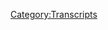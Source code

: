 {{DEFAULTSORT:
    #_TRANSCRIPT_0354:October 8-9, 2019
}}{{Transcript
    | title         = [[354: October 8-9, 2019]]
    | caption       = [https://knowledgefight.libsyn.com/knowledge-fight-october-8-9-2019 Listen to this episode on Libsyn]
    | episodeNumber = [[354: October 8-9, 2019|354]]
    | length        = 01:39:07
}}

{{MessageBox
    | header     = Warning: Bot Generated Content
    | text       = This transcript was automatically generated by transcription software and likely contains many mistakes and misattributions. Please check the audio for definitive quotes, attribution, and context.
    | image      = N3yvass4myg91.webp
    | imagewidth = 50px
    | id         = warning
}}

{{TranscriptBlock
    | name      = Unknown Speaker
    | timestamp = 00:00:00.000
    | text      = N-N-N-N-N-N-N-Knowledge Fight
}}

{{TranscriptBlock
    | name      = Unknown Speaker
    | timestamp = 00:00:13.199
    | text      = Dan and Jordan, I am sweating
}}

{{TranscriptBlock
    | name      = Unknown Speaker
    | timestamp = 00:00:18.300
    | text      = knowledgefight.com, it's time to pray
}}

{{TranscriptBlock
    | name      = Unknown Speaker
    | timestamp = 00:00:21.500
    | text      = I have great respect for knowledgefight
}}

{{TranscriptBlock
    | name      = Unknown Speaker
    | timestamp = 00:00:24.199
    | text      = knowledgefight
}}

{{TranscriptBlock
    | name      = Unknown Speaker
    | timestamp = 00:00:25.199
    | text      = I'm sick of them posing as if they're the good guys
}}

{{TranscriptBlock
    | name      = Unknown Speaker
    | timestamp = 00:00:27.600
    | text      = saying we are the bad guys
}}

{{TranscriptBlock
    | name      = Unknown Speaker
    | timestamp = 00:00:29.100
    | text      = knowledgefight
}}

{{TranscriptBlock
    | name      = Unknown Speaker
    | timestamp = 00:00:30.199
    | text      = Dan and Jordan, knowledgefight
}}

{{TranscriptBlock
    | name      = Unknown Speaker
    | timestamp = 00:00:32.399
    | text      = Riddler, Riddler, Riddler
}}

{{TranscriptBlock
    | name      = Unknown Speaker
    | timestamp = 00:00:35.200
    | text      = Need, I need money
}}

{{TranscriptBlock
    | name      = Unknown Speaker
    | timestamp = 00:00:37.200
    | text      = Riddler, Riddler, Riddler
}}

{{TranscriptBlock
    | name      = Unknown Speaker
    | timestamp = 00:00:39.600
    | text      = Andy and Kansas, Andy and, Andy and
}}

{{TranscriptBlock
    | name      = Unknown Speaker
    | timestamp = 00:00:42.399
    | text      = Stop it, Andy and, Andy and, Andy and Kansas
}}

{{TranscriptBlock
    | name      = Unknown Speaker
    | timestamp = 00:00:44.899
    | text      = Riddler, Andy and, Andy and
}}

{{TranscriptBlock
    | name      = Unknown Speaker
    | timestamp = 00:00:46.500
    | text      = It's time to pray
}}

{{TranscriptBlock
    | name      = Unknown Speaker
    | timestamp = 00:00:47.299
    | text      = Andy and Kansas, you're on the air, thanks for holding
}}

{{TranscriptBlock
    | name      = Unknown Speaker
    | timestamp = 00:00:49.600
    | text      = Hello Alex, I'm a victim, caller, I'm a huge fan
}}

{{TranscriptBlock
    | name      = Unknown Speaker
    | timestamp = 00:00:52.000
    | text      = I love your room
}}

{{TranscriptBlock
    | name      = Unknown Speaker
    | timestamp = 00:00:53.200
    | text      = knowledgefight
}}

{{TranscriptBlock
    | name      = Unknown Speaker
    | timestamp = 00:00:54.299
    | text      = N-N-N-N-N-N-Knowledgefight.com
}}

{{TranscriptBlock
    | name      = Unknown Speaker
    | timestamp = 00:00:57.299
    | text      = I love you
}}

{{TranscriptBlock
    | name      = Unknown Speaker
    | timestamp = 00:00:59.399
    | text      = Hey everybody, welcome back to Knowledge Fight, I'm Dan
}}

{{TranscriptBlock
    | name      = Unknown Speaker
    | timestamp = 00:01:01.500
    | text      = I'm Jordan
}}

{{TranscriptBlock
    | name      = Unknown Speaker
    | timestamp = 00:01:02.200
    | text      = We're a couple dudes, like to sit around, drink novelty beverages
}}

{{TranscriptBlock
    | name      = Unknown Speaker
    | timestamp = 00:01:04.200
    | text      = and talk a little bit about Alex Jones
}}

{{TranscriptBlock
    | name      = Unknown Speaker
    | timestamp = 00:01:05.900
    | text      = Hey indeed we are, Dan
}}

{{TranscriptBlock
    | name      = Unknown Speaker
    | timestamp = 00:01:06.900
    | text      = Jordan
}}

{{TranscriptBlock
    | name      = Unknown Speaker
    | timestamp = 00:01:07.400
    | text      = Dan
}}

{{TranscriptBlock
    | name      = Unknown Speaker
    | timestamp = 00:01:07.900
    | text      = Jordan
}}

{{TranscriptBlock
    | name      = Unknown Speaker
    | timestamp = 00:01:08.400
    | text      = When was the last time you unplugged?
}}

{{TranscriptBlock
    | name      = Unknown Speaker
    | timestamp = 00:01:11.599
    | text      = Unplugged, like uh...
}}

{{TranscriptBlock
    | name      = Unknown Speaker
    | timestamp = 00:01:13.099
    | text      = Like full on, or whatever definition of unplugged that you feel comfortable with calling that definition
}}

{{TranscriptBlock
    | name      = Unknown Speaker
    | timestamp = 00:01:18.200
    | text      = That's a great question, it's been too long
}}

{{TranscriptBlock
    | name      = Unknown Speaker
    | timestamp = 00:01:20.200
    | text      = Uh, 92?
}}

{{TranscriptBlock
    | name      = Unknown Speaker
    | timestamp = 00:01:22.000
    | text      = Uh, nirvana, was that...
}}

{{TranscriptBlock
    | name      = Unknown Speaker
    | timestamp = 00:01:24.000
    | text      = Nope, certainly not that far back, but it's been a number of years since I...
}}

{{TranscriptBlock
    | name      = Unknown Speaker
    | timestamp = 00:01:28.799
    | text      = Like me and my buddies generally go on float trips
}}

{{TranscriptBlock
    | name      = Unknown Speaker
    | timestamp = 00:01:31.700
    | text      = And that's always a good time
}}

{{TranscriptBlock
    | name      = Unknown Speaker
    | timestamp = 00:01:32.900
    | text      = Although even, once you have smartphones you can still kind of bring them along
}}

{{TranscriptBlock
    | name      = Unknown Speaker
    | timestamp = 00:01:36.000
    | text      = Oh, it's awful
}}

{{TranscriptBlock
    | name      = Unknown Speaker
    | timestamp = 00:01:36.799
    | text      = Um, but those are kind of a good time to check out a society, go down a lazy river
}}

{{TranscriptBlock
    | name      = Unknown Speaker
    | timestamp = 00:01:42.700
    | text      = Yeah, yeah, yeah
}}

{{TranscriptBlock
    | name      = Unknown Speaker
    | timestamp = 00:01:43.799
    | text      = That's a good time
}}

{{TranscriptBlock
    | name      = Unknown Speaker
    | timestamp = 00:01:44.799
    | text      = I've long felt the call of nature
}}

{{TranscriptBlock
    | name      = Unknown Speaker
    | timestamp = 00:01:47.299
    | text      = Yes
}}

{{TranscriptBlock
    | name      = Unknown Speaker
    | timestamp = 00:01:47.799
    | text      = At least like the last couple years
}}

{{TranscriptBlock
    | name      = Unknown Speaker
    | timestamp = 00:01:49.799
    | text      = I've been definitely feeling like I want to do more camping, but it's kind of difficult
}}

{{TranscriptBlock
    | name      = Unknown Speaker
    | timestamp = 00:01:53.099
    | text      = Yeah, in some ways you have been emulating Grizzly Adams for the past few...
}}

{{TranscriptBlock
    | name      = Unknown Speaker
    | timestamp = 00:01:57.000
    | text      = Sure, my beard's getting a little crazy
}}

{{TranscriptBlock
    | name      = Unknown Speaker
    | timestamp = 00:01:59.000
    | text      = Um, and I have a cat, and I have plants in my home now, so...
}}

{{TranscriptBlock
    | name      = Unknown Speaker
    | timestamp = 00:02:03.500
    | text      = That's the Chicago apartment version, I suppose
}}

{{TranscriptBlock
    | name      = Unknown Speaker
    | timestamp = 00:02:07.900
    | text      = Um, but yeah, I want to go camping, but I have some difficulties
}}

{{TranscriptBlock
    | name      = Unknown Speaker
    | timestamp = 00:02:12.000
    | text      = One, I don't have a car
}}

{{TranscriptBlock
    | name      = Unknown Speaker
    | timestamp = 00:02:13.300
    | text      = Two, I don't have camping equipment
}}

{{TranscriptBlock
    | name      = Unknown Speaker
    | timestamp = 00:02:15.000
    | text      = Three, the schedule of this show is very difficult
}}

{{TranscriptBlock
    | name      = Unknown Speaker
    | timestamp = 00:02:18.800
    | text      = But I would like that, I love the woods
}}

{{TranscriptBlock
    | name      = Unknown Speaker
    | timestamp = 00:02:21.199
    | text      = I love being outside, it's one of the things I miss the most about being in central Missouri
}}

{{TranscriptBlock
    | name      = Unknown Speaker
    | timestamp = 00:02:25.099
    | text      = Back when I lived there was, you know, you just go a little ways down, you're gonna find a little bit of forest somewhere
}}

{{TranscriptBlock
    | name      = Unknown Speaker
    | timestamp = 00:02:31.900
    | text      = Take a walk, you'll find some forest
}}

{{TranscriptBlock
    | name      = Unknown Speaker
    | timestamp = 00:02:33.400
    | text      = And that's not true everywhere, but most of the places in the town, or at least that's how I remember it
}}

{{TranscriptBlock
    | name      = Unknown Speaker
    | timestamp = 00:02:38.900
    | text      = You drive 15 minutes, you're gonna be at a...
}}

{{TranscriptBlock
    | name      = Unknown Speaker
    | timestamp = 00:02:40.900
    | text      = The town is 20 miles across and you're like, take a walk and you'll be outside
}}

{{TranscriptBlock
    | name      = Unknown Speaker
    | timestamp = 00:02:44.199
    | text      = Sure, maybe slightly folksier memory of it than actually it was real
}}

{{TranscriptBlock
    | name      = Unknown Speaker
    | timestamp = 00:02:50.199
    | text      = But it was much more accessible, campgrounds and stuff like that
}}

{{TranscriptBlock
    | name      = Unknown Speaker
    | timestamp = 00:02:53.599
    | text      = It feels much less so here in Chicago
}}

{{TranscriptBlock
    | name      = Unknown Speaker
    | timestamp = 00:02:56.199
    | text      = Although realistically there probably are a bunch of places that are not very far from the city
}}

{{TranscriptBlock
    | name      = Unknown Speaker
    | timestamp = 00:03:01.099
    | text      = Yeah, probably not
}}

{{TranscriptBlock
    | name      = Unknown Speaker
    | timestamp = 00:03:01.900
    | text      = You could go and camp, but again, no camping gear
}}

{{TranscriptBlock
    | name      = Unknown Speaker
    | timestamp = 00:03:05.099
    | text      = No, I know
}}

{{TranscriptBlock
    | name      = Unknown Speaker
    | timestamp = 00:03:05.699
    | text      = No car
}}

{{TranscriptBlock
    | name      = Unknown Speaker
    | timestamp = 00:03:06.300
    | text      = What, are you gonna get an RV?
}}

{{TranscriptBlock
    | name      = Unknown Speaker
    | timestamp = 00:03:07.599
    | text      = I've told you that we should go camping and you have almost spit on it
}}

{{TranscriptBlock
    | name      = Unknown Speaker
    | timestamp = 00:03:11.400
    | text      = I am not a fan of the out of doors, Dan
}}

{{TranscriptBlock
    | name      = Unknown Speaker
    | timestamp = 00:03:13.599
    | text      = Yeah, you have been very against that idea
}}

{{TranscriptBlock
    | name      = Unknown Speaker
    | timestamp = 00:03:16.800
    | text      = But yeah, I'd like to do that, to unplug
}}

{{TranscriptBlock
    | name      = Unknown Speaker
    | timestamp = 00:03:20.400
    | text      = Because, you know, it's unhealthy to stay plugged in all the time
}}

{{TranscriptBlock
    | name      = Unknown Speaker
    | timestamp = 00:03:25.199
    | text      = But I have a tree outside my window and that's good enough for me
}}

{{TranscriptBlock
    | name      = Unknown Speaker
    | timestamp = 00:03:28.400
    | text      = That's close enough, I like it
}}

{{TranscriptBlock
    | name      = Unknown Speaker
    | timestamp = 00:03:31.199
    | text      = Anyway, this is a podcast where I know a bit about camping and quite a bit about Alex Jones
}}

{{TranscriptBlock
    | name      = Unknown Speaker
    | timestamp = 00:03:35.300
    | text      = And I don't know anything about either
}}

{{TranscriptBlock
    | name      = Unknown Speaker
    | timestamp = 00:03:36.800
    | text      = That's correct
}}

{{TranscriptBlock
    | name      = Unknown Speaker
    | timestamp = 00:03:37.599
    | text      = So Jordan, today we are checking in on the present day
}}

{{TranscriptBlock
    | name      = Unknown Speaker
    | timestamp = 00:03:40.400
    | text      = And we're gonna be going over October 8th and 9th, 2019
}}

{{TranscriptBlock
    | name      = Unknown Speaker
    | timestamp = 00:03:43.800
    | text      = Sure
}}

{{TranscriptBlock
    | name      = Unknown Speaker
    | timestamp = 00:03:44.599
    | text      = It's an interesting stretch of time where there's a lot of real world stuff going on
}}

{{TranscriptBlock
    | name      = Unknown Speaker
    | timestamp = 00:03:47.900
    | text      = I don't remember any of it
}}

{{TranscriptBlock
    | name      = Unknown Speaker
    | timestamp = 00:03:49.000
    | text      = Alex has some interesting takes on them
}}

{{TranscriptBlock
    | name      = Unknown Speaker
    | timestamp = 00:03:53.199
    | text      = One tremendously bad take
}}

{{TranscriptBlock
    | name      = Unknown Speaker
    | timestamp = 00:03:55.900
    | text      = And then one, alright, whatever, take
}}

{{TranscriptBlock
    | name      = Unknown Speaker
    | timestamp = 00:03:58.900
    | text      = And I'll give you that in advance
}}

{{TranscriptBlock
    | name      = Unknown Speaker
    | timestamp = 00:04:01.199
    | text      = And that is that he supports the people who are doing Hong Kong protests
}}

{{TranscriptBlock
    | name      = Unknown Speaker
    | timestamp = 00:04:06.500
    | text      = And is against the companies who are trying to silence those protests
}}

{{TranscriptBlock
    | name      = Unknown Speaker
    | timestamp = 00:04:10.099
    | text      = Right, right, right, right
}}

{{TranscriptBlock
    | name      = Unknown Speaker
    | timestamp = 00:04:11.000
    | text      = But even that, I think, is coming from a bad faith place
}}

{{TranscriptBlock
    | name      = Unknown Speaker
    | timestamp = 00:04:13.900
    | text      = Exactly, that's why I say it's an okay take
}}

{{TranscriptBlock
    | name      = Unknown Speaker
    | timestamp = 00:04:16.899
    | text      = It's okay
}}

{{TranscriptBlock
    | name      = Unknown Speaker
    | timestamp = 00:04:17.899
    | text      = Yeah
}}

{{TranscriptBlock
    | name      = Unknown Speaker
    | timestamp = 00:04:18.399
    | text      = I agree with the bottom line, I guess
}}

{{TranscriptBlock
    | name      = Unknown Speaker
    | timestamp = 00:04:21.500
    | text      = But I know that you're wrong about China being run by the literal devil
}}

{{TranscriptBlock
    | name      = Unknown Speaker
    | timestamp = 00:04:26.199
    | text      = Right, right, right, that one is an issue, that one is an issue
}}

{{TranscriptBlock
    | name      = Unknown Speaker
    | timestamp = 00:04:28.899
    | text      = I agree, the NBA is full of bullshit, but also not the devil
}}

{{TranscriptBlock
    | name      = Unknown Speaker
    | timestamp = 00:04:33.199
    | text      = Right
}}

{{TranscriptBlock
    | name      = Unknown Speaker
    | timestamp = 00:04:34.199
    | text      = I guess he has another horrific take too, but we'll get to that as we get to it
}}

{{TranscriptBlock
    | name      = Unknown Speaker
    | timestamp = 00:04:37.399
    | text      = But before we get to the episode, Jordan, we're gonna take a little moment to say thank you
}}

{{TranscriptBlock
    | name      = Unknown Speaker
    | timestamp = 00:04:40.199
    | text      = To some people who have signed up and are supporting the show
}}

{{TranscriptBlock
    | name      = Unknown Speaker
    | timestamp = 00:04:42.300
    | text      = So first of all, Brian, thank you so much, you are now a policy wonk
}}

{{TranscriptBlock
    | name      = Unknown Speaker
    | timestamp = 00:04:45.600
    | text      = I'm a policy wonk
}}

{{TranscriptBlock
    | name      = Unknown Speaker
    | timestamp = 00:04:46.600
    | text      = Thanks, Brian
}}

{{TranscriptBlock
    | name      = Unknown Speaker
    | timestamp = 00:04:47.399
    | text      = Next, Brandy, thank you so much, you are now a policy wonk
}}

{{TranscriptBlock
    | name      = Unknown Speaker
    | timestamp = 00:04:50.699
    | text      = I'm a policy wonk
}}

{{TranscriptBlock
    | name      = Unknown Speaker
    | timestamp = 00:04:51.699
    | text      = Thank you, Brandy
}}

{{TranscriptBlock
    | name      = Unknown Speaker
    | timestamp = 00:04:52.699
    | text      = High school crush
}}

{{TranscriptBlock
    | name      = Unknown Speaker
    | timestamp = 00:04:53.699
    | text      = Oh, is that right?
}}

{{TranscriptBlock
    | name      = Unknown Speaker
    | timestamp = 00:04:54.399
    | text      = Oh, yeah
}}

{{TranscriptBlock
    | name      = Unknown Speaker
    | timestamp = 00:04:55.000
    | text      = Yeah, she's a fine girl, what a good wife she would be
}}

{{TranscriptBlock
    | name      = Unknown Speaker
    | timestamp = 00:04:57.899
    | text      = No, what?
}}

{{TranscriptBlock
    | name      = Unknown Speaker
    | timestamp = 00:04:58.699
    | text      = But my love, my life, and my lady is the seed
}}

{{TranscriptBlock
    | name      = Unknown Speaker
    | timestamp = 00:05:01.600
    | text      = Alright, alright
}}

{{TranscriptBlock
    | name      = Unknown Speaker
    | timestamp = 00:05:02.399
    | text      = Doo doo doo doo doo doo doo doo
}}

{{TranscriptBlock
    | name      = Unknown Speaker
    | timestamp = 00:05:04.699
    | text      = You don't like looking glass?
}}

{{TranscriptBlock
    | name      = Unknown Speaker
    | timestamp = 00:05:06.000
    | text      = Got it
}}

{{TranscriptBlock
    | name      = Unknown Speaker
    | timestamp = 00:05:06.399
    | text      = Okay
}}

{{TranscriptBlock
    | name      = Unknown Speaker
    | timestamp = 00:05:07.399
    | text      = Next, Anthony, thank you so much, you are now a policy wonk
}}

{{TranscriptBlock
    | name      = Unknown Speaker
    | timestamp = 00:05:10.399
    | text      = I'm a policy wonk
}}

{{TranscriptBlock
    | name      = Unknown Speaker
    | timestamp = 00:05:11.399
    | text      = Thanks, Anthony
}}

{{TranscriptBlock
    | name      = Unknown Speaker
    | timestamp = 00:05:12.399
    | text      = Next, Evan, thank you so much, you are now a policy wonk
}}

{{TranscriptBlock
    | name      = Unknown Speaker
    | timestamp = 00:05:15.600
    | text      = I'm a policy wonk
}}

{{TranscriptBlock
    | name      = Unknown Speaker
    | timestamp = 00:05:16.600
    | text      = Thanks, Evan
}}

{{TranscriptBlock
    | name      = Unknown Speaker
    | timestamp = 00:05:17.600
    | text      = Next, and finally, I'd like to say thank you to a couple of people donated on elevated level
}}

{{TranscriptBlock
    | name      = Unknown Speaker
    | timestamp = 00:05:21.600
    | text      = We appreciate that very much
}}

{{TranscriptBlock
    | name      = Unknown Speaker
    | timestamp = 00:05:22.899
    | text      = So first of all, Marius, thank you so much
}}

{{TranscriptBlock
    | name      = Unknown Speaker
    | timestamp = 00:05:25.399
    | text      = And Neil, thank you so much, you are both wonderful technocrats
}}

{{TranscriptBlock
    | name      = Unknown Speaker
    | timestamp = 00:05:29.100
    | text      = I'm a policy wonk
}}

{{TranscriptBlock
    | name      = Unknown Speaker
    | timestamp = 00:05:30.300
    | text      = Crikey, mate, that's fantastic, have yourself a brew
}}

{{TranscriptBlock
    | name      = Unknown Speaker
    | timestamp = 00:05:33.399
    | text      = How's your 401k doing, bro?
}}

{{TranscriptBlock
    | name      = Unknown Speaker
    | timestamp = 00:05:34.899
    | text      = Alright, we gotta go full tilt boogie on this Watson, alright?
}}

{{TranscriptBlock
    | name      = Unknown Speaker
    | timestamp = 00:05:37.699
    | text      = Let's just get down to business
}}

{{TranscriptBlock
    | name      = Unknown Speaker
    | timestamp = 00:05:38.899
    | text      = We ain't making that money off that heroin
}}

{{TranscriptBlock
    | name      = Unknown Speaker
    | timestamp = 00:05:41.000
    | text      = Why you pimps so good?
}}

{{TranscriptBlock
    | name      = Unknown Speaker
    | timestamp = 00:05:42.699
    | text      = My neck is freakishly large
}}

{{TranscriptBlock
    | name      = Unknown Speaker
    | timestamp = 00:05:44.699
    | text      = I declare info war on you
}}

{{TranscriptBlock
    | name      = Unknown Speaker
    | timestamp = 00:05:47.300
    | text      = Thank you so much, Marius and Neil
}}

{{TranscriptBlock
    | name      = Unknown Speaker
    | timestamp = 00:05:49.199
    | text      = Yes, thank you very much
}}

{{TranscriptBlock
    | name      = Unknown Speaker
    | timestamp = 00:05:50.300
    | text      = If you're out there listening and thinking, hey, I enjoy this show, I'd like to support what these, uh, gents do
}}

{{TranscriptBlock
    | name      = Unknown Speaker
    | timestamp = 00:05:53.699
    | text      = You can, uh, support the show by going to our website, knowledgefight.com
}}

{{TranscriptBlock
    | name      = Unknown Speaker
    | timestamp = 00:05:56.500
    | text      = Click on the button that says support the show, we would appreciate it
}}

{{TranscriptBlock
    | name      = Unknown Speaker
    | timestamp = 00:05:58.300
    | text      = It'd be lovely
}}

{{TranscriptBlock
    | name      = Unknown Speaker
    | timestamp = 00:05:59.300
    | text      = So, for first bad take
}}

{{TranscriptBlock
    | name      = Unknown Speaker
    | timestamp = 00:06:02.500
    | text      = Yeah, right out the gate
}}

{{TranscriptBlock
    | name      = Unknown Speaker
    | timestamp = 00:06:04.000
    | text      = We start off on the eighth
}}

{{TranscriptBlock
    | name      = Unknown Speaker
    | timestamp = 00:06:05.300
    | text      = And it has to do with Syria
}}

{{TranscriptBlock
    | name      = Unknown Speaker
    | timestamp = 00:06:08.000
    | text      = It has to do with the Kurds
}}

{{TranscriptBlock
    | name      = Unknown Speaker
    | timestamp = 00:06:09.199
    | text      = Oh, surprise
}}

{{TranscriptBlock
    | name      = Unknown Speaker
    | timestamp = 00:06:10.800
    | text      = And Alex's big scale take on this
}}

{{TranscriptBlock
    | name      = Unknown Speaker
    | timestamp = 00:06:14.300
    | text      = Is genocide that bad?
}}

{{TranscriptBlock
    | name      = Unknown Speaker
    | timestamp = 00:06:16.300
    | text      = He's not even dealing with it on those terms, necessarily
}}

{{TranscriptBlock
    | name      = Unknown Speaker
    | timestamp = 00:06:20.300
    | text      = He's dealing with the situation where Trump is signaling to Erdogan that it's totally cool to do whatever you want
}}

{{TranscriptBlock
    | name      = Unknown Speaker
    | timestamp = 00:06:27.300
    | text      = Right
}}

{{TranscriptBlock
    | name      = Unknown Speaker
    | timestamp = 00:06:27.800
    | text      = Uh, in northern Syria, just go for it
}}

{{TranscriptBlock
    | name      = Unknown Speaker
    | timestamp = 00:06:30.300
    | text      = Yes
}}

{{TranscriptBlock
    | name      = Unknown Speaker
    | timestamp = 00:06:30.800
    | text      = We're not gonna stop ya
}}

{{TranscriptBlock
    | name      = Unknown Speaker
    | timestamp = 00:06:31.800
    | text      = Yeah
}}

{{TranscriptBlock
    | name      = Unknown Speaker
    | timestamp = 00:06:32.300
    | text      = Um, he's dealing with that on a very elementary level
}}

{{TranscriptBlock
    | name      = Unknown Speaker
    | timestamp = 00:06:36.800
    | text      = One of the pieces is Trump said he was gonna bring home troops
}}

{{TranscriptBlock
    | name      = Unknown Speaker
    | timestamp = 00:06:40.300
    | text      = Which is not a great take, first of all
}}

{{TranscriptBlock
    | name      = Unknown Speaker
    | timestamp = 00:06:42.300
    | text      = No, that one's bad
}}

{{TranscriptBlock
    | name      = Unknown Speaker
    | timestamp = 00:06:43.300
    | text      = I'm gonna call that one bullshit
}}

{{TranscriptBlock
    | name      = Unknown Speaker
    | timestamp = 00:06:45.300
    | text      = But that one is actually a position that he has that takes an interesting journey throughout the course of this episode that we'll see
}}

{{TranscriptBlock
    | name      = Unknown Speaker
    | timestamp = 00:06:51.300
    | text      = Right, he should put them in Hong Kong
}}

{{TranscriptBlock
    | name      = Unknown Speaker
    | timestamp = 00:06:53.300
    | text      = The other one is, the other take that he has is that, uh, look man, there's two options here
}}

{{TranscriptBlock
    | name      = Unknown Speaker
    | timestamp = 00:07:00.300
    | text      = Maybe this one isn't great, but the other one is worse
}}

{{TranscriptBlock
    | name      = Unknown Speaker
    | timestamp = 00:07:04.300
    | text      = It was Obama and the globalists that took over the sovereign state, the Ba'athist state of Syria that's been stable for 50 years
}}

{{TranscriptBlock
    | name      = Unknown Speaker
    | timestamp = 00:07:14.300
    | text      = Really?
}}

{{TranscriptBlock
    | name      = Unknown Speaker
    | timestamp = 00:07:15.300
    | text      = It was the neo-cons and the globalists that created this crisis
}}

{{TranscriptBlock
    | name      = Unknown Speaker
    | timestamp = 00:07:19.300
    | text      = Now they've handed it to Trump
}}

{{TranscriptBlock
    | name      = Unknown Speaker
    | timestamp = 00:07:23.300
    | text      = And Turkey has said, we're either gonna flood Europe in a new disaster
}}

{{TranscriptBlock
    | name      = Unknown Speaker
    | timestamp = 00:07:27.300
    | text      = Or we're gonna move these people back into... Syria
}}

{{TranscriptBlock
    | name      = Unknown Speaker
    | timestamp = 00:07:35.300
    | text      = And so Trump said, well I'm not gonna go to war with you if you try to do that
}}

{{TranscriptBlock
    | name      = Unknown Speaker
    | timestamp = 00:07:43.300
    | text      = And then Pat Robertson comes out and says that Trump will lose the Mandate of Heaven if I guess we don't go to war with Turkey
}}

{{TranscriptBlock
    | name      = Unknown Speaker
    | timestamp = 00:07:53.300
    | text      = So Alex's whole thing is that Erdogan had said that, you know, I'm gonna let these immigrants, these refugees from Syria
}}

{{TranscriptBlock
    | name      = Unknown Speaker
    | timestamp = 00:08:02.300
    | text      = Come through the border unless I can set up this safe space here
}}

{{TranscriptBlock
    | name      = Unknown Speaker
    | timestamp = 00:08:08.300
    | text      = And I would say that that's... taking what a, you know, what you might call a dictator says as the two options
}}

{{TranscriptBlock
    | name      = Unknown Speaker
    | timestamp = 00:08:20.300
    | text      = And believing those are the sincere two options
}}

{{TranscriptBlock
    | name      = Unknown Speaker
    | timestamp = 00:08:22.300
    | text      = Right, right, right
}}

{{TranscriptBlock
    | name      = Unknown Speaker
    | timestamp = 00:08:23.300
    | text      = That seems like a losers game that Alex is engaging in
}}

{{TranscriptBlock
    | name      = Unknown Speaker
    | timestamp = 00:08:26.300
    | text      = Well, all I know for sure is that, you know, with dictators you can always trust them to follow through on their word
}}

{{TranscriptBlock
    | name      = Unknown Speaker
    | timestamp = 00:08:32.299
    | text      = That's for sure
}}

{{TranscriptBlock
    | name      = Unknown Speaker
    | timestamp = 00:08:33.299
    | text      = And to create precise, accurate, realistic dichotomies
}}

{{TranscriptBlock
    | name      = Unknown Speaker
    | timestamp = 00:08:37.299
    | text      = Oh, 100%
}}

{{TranscriptBlock
    | name      = Unknown Speaker
    | timestamp = 00:08:38.299
    | text      = These are your two options
}}

{{TranscriptBlock
    | name      = Unknown Speaker
    | timestamp = 00:08:39.299
    | text      = That's why we elect strongmen is because they have nuanced takes on things, right?
}}

{{TranscriptBlock
    | name      = Unknown Speaker
    | timestamp = 00:08:43.299
    | text      = Absolutely
}}

{{TranscriptBlock
    | name      = Unknown Speaker
    | timestamp = 00:08:44.299
    | text      = Yeah, yeah, yeah
}}

{{TranscriptBlock
    | name      = Unknown Speaker
    | timestamp = 00:08:45.299
    | text      = So Alex is dealing with it on that level, he's like, well, I don't want 3.6 million more refugees going into the great west in Europe
}}

{{TranscriptBlock
    | name      = Unknown Speaker
    | timestamp = 00:08:55.299
    | text      = So of course we have to let them ethnically cleanse our ally people there
}}

{{TranscriptBlock
    | name      = Unknown Speaker
    | timestamp = 00:09:02.299
    | text      = Yeah, and it's, you know, you can trust Turkey too because they've never, I mean, historically Turkey has never committed any mass scale atrocities of any kind
}}

{{TranscriptBlock
    | name      = Unknown Speaker
    | timestamp = 00:09:15.299
    | text      = Alex has some thoughts about those
}}

{{TranscriptBlock
    | name      = Unknown Speaker
    | timestamp = 00:09:16.299
    | text      = Oh, sure
}}

{{TranscriptBlock
    | name      = Unknown Speaker
    | timestamp = 00:09:17.299
    | text      = But he says there at the end that Pat Robertson is saying that Trump, if he does this, if he allows this to happen, he will lose heaven's mandate
}}

{{TranscriptBlock
    | name      = Unknown Speaker
    | timestamp = 00:09:26.299
    | text      = Yeah
}}

{{TranscriptBlock
    | name      = Unknown Speaker
    | timestamp = 00:09:27.299
    | text      = And Alex has a particular critique of Pat Robertson's words
}}

{{TranscriptBlock
    | name      = Unknown Speaker
    | timestamp = 00:09:31.299
    | text      = So we've got that huge report and Pat Robertson saying all this, and by the way, you've probably heard of mandate of heaven
}}

{{TranscriptBlock
    | name      = Unknown Speaker
    | timestamp = 00:09:40.299
    | text      = That is an exact Chinese proverb when different Chinese emperors were successful, they had the mandate of heaven
}}

{{TranscriptBlock
    | name      = Unknown Speaker
    | timestamp = 00:09:49.299
    | text      = When they didn't, they had lost the mandate
}}

{{TranscriptBlock
    | name      = Unknown Speaker
    | timestamp = 00:09:51.299
    | text      = The communist Chinese talk about the mandate of the communist party being the mandate of heaven
}}

{{TranscriptBlock
    | name      = Unknown Speaker
    | timestamp = 00:09:59.299
    | text      = So that is just all part of the China-fication, the chai-comification
}}

{{TranscriptBlock
    | name      = Unknown Speaker
    | timestamp = 00:10:05.299
    | text      = So one thing is true about this, and that is a Chinese idea
}}

{{TranscriptBlock
    | name      = Unknown Speaker
    | timestamp = 00:10:09.299
    | text      = Oh yeah, absolutely
}}

{{TranscriptBlock
    | name      = Unknown Speaker
    | timestamp = 00:10:10.299
    | text      = It goes back to like the kingdoms and way back
}}

{{TranscriptBlock
    | name      = Unknown Speaker
    | timestamp = 00:10:12.299
    | text      = Yeah, yeah, 300 BC roughly
}}

{{TranscriptBlock
    | name      = Unknown Speaker
    | timestamp = 00:10:14.299
    | text      = Yeah, so that is a real thing, he is right
}}

{{TranscriptBlock
    | name      = Unknown Speaker
    | timestamp = 00:10:16.299
    | text      = Oh yeah, absolutely, it's not a proverb, but you know
}}

{{TranscriptBlock
    | name      = Unknown Speaker
    | timestamp = 00:10:19.299
    | text      = Probably not, proverbially not
}}

{{TranscriptBlock
    | name      = Unknown Speaker
    | timestamp = 00:10:21.299
    | text      = Yeah
}}

{{TranscriptBlock
    | name      = Unknown Speaker
    | timestamp = 00:10:22.299
    | text      = So he's right on sort of a micro scale, but on a larger scale, I would say that there is a lot of divine talk that surrounds Trump
}}

{{TranscriptBlock
    | name      = Unknown Speaker
    | timestamp = 00:10:31.299
    | text      = No
}}

{{TranscriptBlock
    | name      = Unknown Speaker
    | timestamp = 00:10:32.299
    | text      = Coming out of Infowars
}}

{{TranscriptBlock
    | name      = Unknown Speaker
    | timestamp = 00:10:33.299
    | text      = No
}}

{{TranscriptBlock
    | name      = Unknown Speaker
    | timestamp = 00:10:34.299
    | text      = So for him to be like, you know, I don't think that Pat Robertson is quoting the Chinese here
}}

{{TranscriptBlock
    | name      = Unknown Speaker
    | timestamp = 00:10:39.299
    | text      = No, of course not
}}

{{TranscriptBlock
    | name      = Unknown Speaker
    | timestamp = 00:10:40.299
    | text      = I don't think he's referring to that
}}

{{TranscriptBlock
    | name      = Unknown Speaker
    | timestamp = 00:10:41.299
    | text      = Yeah, yeah
}}

{{TranscriptBlock
    | name      = Unknown Speaker
    | timestamp = 00:10:42.299
    | text      = I think it has to do with their ideas about divine rule
}}

{{TranscriptBlock
    | name      = Unknown Speaker
    | timestamp = 00:10:46.299
    | text      = Yeah, instead of Trump being a god-king, Pat Robertson says he has the mandate of heaven
}}

{{TranscriptBlock
    | name      = Unknown Speaker
    | timestamp = 00:10:52.299
    | text      = And that's a really important squabble to really hammer out at this point in time
}}

{{TranscriptBlock
    | name      = Unknown Speaker
    | timestamp = 00:10:57.299
    | text      = You know, you want a westernized mandate of heaven
}}

{{TranscriptBlock
    | name      = Unknown Speaker
    | timestamp = 00:11:00.299
    | text      = Trump's even made overtures to the idea that like, you know, God put him in power
}}

{{TranscriptBlock
    | name      = Unknown Speaker
    | timestamp = 00:11:05.299
    | text      = Oh yeah, well I mean, once you get to great and ineffable wisdom or whatever the fuck he said
}}

{{TranscriptBlock
    | name      = Unknown Speaker
    | timestamp = 00:11:11.299
    | text      = Infinite
}}

{{TranscriptBlock
    | name      = Unknown Speaker
    | timestamp = 00:11:12.299
    | text      = Yeah, which should have been an impeachable offense right there, right?
}}

{{TranscriptBlock
    | name      = Unknown Speaker
    | timestamp = 00:11:15.299
    | text      = Just even writing that should have been like, no, get the fuck out of here, get out of here
}}

{{TranscriptBlock
    | name      = Unknown Speaker
    | timestamp = 00:11:19.299
    | text      = Yeah, so I think that's really interesting and it's something that when I heard, I was like
}}

{{TranscriptBlock
    | name      = Unknown Speaker
    | timestamp = 00:11:26.299
    | text      = Alex, you know how much you talk about God and Trump and all this
}}

{{TranscriptBlock
    | name      = Unknown Speaker
    | timestamp = 00:11:31.299
    | text      = Like, you know, why are you pointing the finger at Pat Robertson for using similar ideas
}}

{{TranscriptBlock
    | name      = Unknown Speaker
    | timestamp = 00:11:38.299
    | text      = but in the opposite direction that you wanted to go
}}

{{TranscriptBlock
    | name      = Unknown Speaker
    | timestamp = 00:11:41.299
    | text      = And all of a sudden that's now a Chinese trick
}}

{{TranscriptBlock
    | name      = Unknown Speaker
    | timestamp = 00:11:44.299
    | text      = Well, your God says something different than my God except we're technically calling him the same God
}}

{{TranscriptBlock
    | name      = Unknown Speaker
    | timestamp = 00:11:50.299
    | text      = But you're an asshole
}}

{{TranscriptBlock
    | name      = Unknown Speaker
    | timestamp = 00:11:52.299
    | text      = That's not how religion ever works though
}}

{{TranscriptBlock
    | name      = Unknown Speaker
    | timestamp = 00:11:54.299
    | text      = Yeah, so Alex is peeved that Robertson's using this Chinese proverb in order to malign Trump
}}

{{TranscriptBlock
    | name      = Unknown Speaker
    | timestamp = 00:12:02.299
    | text      = for his decision to allow Turkey to come in and start bombing people
}}

{{TranscriptBlock
    | name      = Unknown Speaker
    | timestamp = 00:12:08.299
    | text      = And Alex
}}

{{TranscriptBlock
    | name      = Unknown Speaker
    | timestamp = 00:12:09.299
    | text      = Innocent people
}}

{{TranscriptBlock
    | name      = Unknown Speaker
    | timestamp = 00:12:10.299
    | text      = Fair enough, true
}}

{{TranscriptBlock
    | name      = Unknown Speaker
    | timestamp = 00:12:12.299
    | text      = And Alex has an interesting position on this
}}

{{TranscriptBlock
    | name      = Unknown Speaker
    | timestamp = 00:12:15.299
    | text      = And that is that there's sort of a circumstance wherein he would be against the Kurds being attacked
}}

{{TranscriptBlock
    | name      = Unknown Speaker
    | timestamp = 00:12:22.299
    | text      = Let's hear these
}}

{{TranscriptBlock
    | name      = Unknown Speaker
    | timestamp = 00:12:23.299
    | text      = Unfortunately, that has not been satisfied
}}

{{TranscriptBlock
    | name      = Unknown Speaker
    | timestamp = 00:12:25.299
    | text      = What, did they outlaw abortion?
}}

{{TranscriptBlock
    | name      = Unknown Speaker
    | timestamp = 00:12:28.299
    | text      = And how to sit there now and blame Trump
}}

{{TranscriptBlock
    | name      = Unknown Speaker
    | timestamp = 00:12:33.299
    | text      = When he's saying, okay, I got two bad decisions, but the least bad is to let Turkey go into northern Syria
}}

{{TranscriptBlock
    | name      = Unknown Speaker
    | timestamp = 00:12:41.299
    | text      = twice up until World War I or so that they controlled
}}

{{TranscriptBlock
    | name      = Unknown Speaker
    | timestamp = 00:12:50.299
    | text      = So 100 years ago, 102 years ago or so, Turkey still controlled that area
}}

{{TranscriptBlock
    | name      = Unknown Speaker
    | timestamp = 00:12:57.299
    | text      = And there's constant civil war going on between the Kurds and Turkey
}}

{{TranscriptBlock
    | name      = Unknown Speaker
    | timestamp = 00:13:01.299
    | text      = The United States geopolitically has used the Kurds as a set piece
}}

{{TranscriptBlock
    | name      = Unknown Speaker
    | timestamp = 00:13:09.299
    | text      = has used it as an excuse to stay in the region
}}

{{TranscriptBlock
    | name      = Unknown Speaker
    | timestamp = 00:13:12.299
    | text      = And when I talk to US military, including quote special forces people, they're so brainwashed
}}

{{TranscriptBlock
    | name      = Unknown Speaker
    | timestamp = 00:13:16.299
    | text      = They go, well, the Kurds are Christians
}}

{{TranscriptBlock
    | name      = Unknown Speaker
    | timestamp = 00:13:18.299
    | text      = No, they're not. They're 90% plus Muslim
}}

{{TranscriptBlock
    | name      = Unknown Speaker
    | timestamp = 00:13:22.299
    | text      = So let them die
}}

{{TranscriptBlock
    | name      = Unknown Speaker
    | timestamp = 00:13:23.299
    | text      = I mean, just the level of brainwashing our own trips are given about why the Kurds are our buddies
}}

{{TranscriptBlock
    | name      = Unknown Speaker
    | timestamp = 00:13:27.299
    | text      = and why we need to be there
}}

{{TranscriptBlock
    | name      = Unknown Speaker
    | timestamp = 00:13:29.299
    | text      = It does seem that Alex has a bit of a like, yeah, if that were true, I'd be with you on that
}}

{{TranscriptBlock
    | name      = Unknown Speaker
    | timestamp = 00:13:34.299
    | text      = Of course, I would support you if they were Christian, but they're Muslim, so let them be burned to the life, it doesn't matter
}}

{{TranscriptBlock
    | name      = Unknown Speaker
    | timestamp = 00:13:39.299
    | text      = That's his take
}}

{{TranscriptBlock
    | name      = Unknown Speaker
    | timestamp = 00:13:40.299
    | text      = It does seem like it
}}

{{TranscriptBlock
    | name      = Unknown Speaker
    | timestamp = 00:13:41.299
    | text      = It is his take, yeah
}}

{{TranscriptBlock
    | name      = Unknown Speaker
    | timestamp = 00:13:42.299
    | text      = It seems like that is like, well, yeah, that would be a good argument, but it's not true
}}

{{TranscriptBlock
    | name      = Unknown Speaker
    | timestamp = 00:13:47.299
    | text      = Because you're an idiot
}}

{{TranscriptBlock
    | name      = Unknown Speaker
    | timestamp = 00:13:48.299
    | text      = That's real scary
}}

{{TranscriptBlock
    | name      = Unknown Speaker
    | timestamp = 00:13:50.299
    | text      = You know, he's got two options, Dan
}}

{{TranscriptBlock
    | name      = Unknown Speaker
    | timestamp = 00:13:52.299
    | text      = He can leave people in there, a very relatively speaking small number of people
}}

{{TranscriptBlock
    | name      = Unknown Speaker
    | timestamp = 00:13:56.299
    | text      = Quite small
}}

{{TranscriptBlock
    | name      = Unknown Speaker
    | timestamp = 00:13:57.299
    | text      = Providing a lot of support, which also is less necessary for, you know, it's just a signal that we're there and we're watching
}}

{{TranscriptBlock
    | name      = Unknown Speaker
    | timestamp = 00:14:05.299
    | text      = And to remove them is a signal that you can, that bombs away
}}

{{TranscriptBlock
    | name      = Unknown Speaker
    | timestamp = 00:14:09.299
    | text      = We are not watching
}}

{{TranscriptBlock
    | name      = Unknown Speaker
    | timestamp = 00:14:10.299
    | text      = So generally speaking, the lesser of two evils is never go ahead and commit genocide because I'm annoyed with this phone call
}}

{{TranscriptBlock
    | name      = Unknown Speaker
    | timestamp = 00:14:21.299
    | text      = That's usually not the better of two evils, you know
}}

{{TranscriptBlock
    | name      = Unknown Speaker
    | timestamp = 00:14:24.299
    | text      = And if that's how you're presenting it, that means you are really winging it or you're just lying
}}

{{TranscriptBlock
    | name      = Unknown Speaker
    | timestamp = 00:14:31.299
    | text      = One of the two is clear for Alex
}}

{{TranscriptBlock
    | name      = Unknown Speaker
    | timestamp = 00:14:33.299
    | text      = I'm not entirely sure which it is because he gets completely 180'd on this episode
}}

{{TranscriptBlock
    | name      = Unknown Speaker
    | timestamp = 00:14:39.299
    | text      = Like he has this position that it is just like, you know, Trump said he's going to pull troops out
}}

{{TranscriptBlock
    | name      = Unknown Speaker
    | timestamp = 00:14:46.299
    | text      = You know, taking them out of Afghanistan, he's going to bring the buoys home, all this stuff
}}

{{TranscriptBlock
    | name      = Unknown Speaker
    | timestamp = 00:14:51.299
    | text      = And by the end of it, he's just realized this is a completely stupid argument
}}

{{TranscriptBlock
    | name      = Unknown Speaker
    | timestamp = 00:14:54.299
    | text      = Yeah, yeah, yeah, because it is
}}

{{TranscriptBlock
    | name      = Unknown Speaker
    | timestamp = 00:14:56.299
    | text      = But it's weird to see that for someone who's like researched and like, I know all this stuff
}}

{{TranscriptBlock
    | name      = Unknown Speaker
    | timestamp = 00:15:01.299
    | text      = For on like the course of his episode, like within two hours, he's like just completely changed his tune
}}

{{TranscriptBlock
    | name      = Unknown Speaker
    | timestamp = 00:15:07.299
    | text      = Of course
}}

{{TranscriptBlock
    | name      = Unknown Speaker
    | timestamp = 00:15:08.299
    | text      = It's very weird
}}

{{TranscriptBlock
    | name      = Unknown Speaker
    | timestamp = 00:15:09.299
    | text      = But one thing that we know for sure is that all of these whistleblowers that are coming out about Trump and his phone calls
}}

{{TranscriptBlock
    | name      = Unknown Speaker
    | timestamp = 00:15:15.299
    | text      = Democratic hit jobs
}}

{{TranscriptBlock
    | name      = Unknown Speaker
    | timestamp = 00:15:16.299
    | text      = Well, it might not even be just the Democrats
}}

{{TranscriptBlock
    | name      = Unknown Speaker
    | timestamp = 00:15:19.299
    | text      = Okay
}}

{{TranscriptBlock
    | name      = Unknown Speaker
    | timestamp = 00:15:20.299
    | text      = I mean, obviously it is the Democrats
}}

{{TranscriptBlock
    | name      = Unknown Speaker
    | timestamp = 00:15:22.299
    | text      = Naturally
}}

{{TranscriptBlock
    | name      = Unknown Speaker
    | timestamp = 00:15:23.299
    | text      = But you know, they're allowing or talking about allowing these people to testify with their identities hidden
}}

{{TranscriptBlock
    | name      = Unknown Speaker
    | timestamp = 00:15:29.299
    | text      = Right
}}

{{TranscriptBlock
    | name      = Unknown Speaker
    | timestamp = 00:15:30.299
    | text      = Because
}}

{{TranscriptBlock
    | name      = Unknown Speaker
    | timestamp = 00:15:31.299
    | text      = As opposed to hanging them, which is what he would prefer
}}

{{TranscriptBlock
    | name      = Unknown Speaker
    | timestamp = 00:15:33.299
    | text      = Maybe, but you know, from what I understand the conversations surrounding safety issues, that kind of thing
}}

{{TranscriptBlock
    | name      = Unknown Speaker
    | timestamp = 00:15:40.299
    | text      = Yeah
}}

{{TranscriptBlock
    | name      = Unknown Speaker
    | timestamp = 00:15:41.299
    | text      = Alex believes that they're actually just going to try and bring like Clapper in and obscure his face
}}

{{TranscriptBlock
    | name      = Unknown Speaker
    | timestamp = 00:15:47.299
    | text      = And everyone knows that it's actually just Clapper or Brennan
}}

{{TranscriptBlock
    | name      = Unknown Speaker
    | timestamp = 00:15:50.299
    | text      = That would be hilarious
}}

{{TranscriptBlock
    | name      = Unknown Speaker
    | timestamp = 00:15:52.299
    | text      = And then the latest, ladies and gentlemen, with the so-called whistleblowers
}}

{{TranscriptBlock
    | name      = Unknown Speaker
    | timestamp = 00:15:56.299
    | text      = What do you call a disgruntled Democrat that's being taken out of power who's corrupt?
}}

{{TranscriptBlock
    | name      = Unknown Speaker
    | timestamp = 00:16:01.299
    | text      = Well, I mean, they all know that Clapper and Brennan and all the usual suspects like Andy McCabe and all of them that are getting indicted
}}

{{TranscriptBlock
    | name      = Unknown Speaker
    | timestamp = 00:16:07.299
    | text      = Benicio del Toro
}}

{{TranscriptBlock
    | name      = Unknown Speaker
    | timestamp = 00:16:08.299
    | text      = Are discredited
}}

{{TranscriptBlock
    | name      = Unknown Speaker
    | timestamp = 00:16:09.299
    | text      = So they come out and say their names
}}

{{TranscriptBlock
    | name      = Unknown Speaker
    | timestamp = 00:16:11.299
    | text      = They'll go, oh, that's a partisan that was involved politically trying to stop Trump using intelligence agencies
}}

{{TranscriptBlock
    | name      = Unknown Speaker
    | timestamp = 00:16:16.299
    | text      = So they call themselves whistleblowers and claim that Trump's doing to them what they did to him
}}

{{TranscriptBlock
    | name      = Unknown Speaker
    | timestamp = 00:16:21.299
    | text      = Aha
}}

{{TranscriptBlock
    | name      = Unknown Speaker
    | timestamp = 00:16:22.299
    | text      = So because they've been burned as Trump haters and discredited
}}

{{TranscriptBlock
    | name      = Unknown Speaker
    | timestamp = 00:16:27.299
    | text      = Now we have to put a little pixel on them
}}

{{TranscriptBlock
    | name      = Unknown Speaker
    | timestamp = 00:16:29.299
    | text      = Pixelate the face and retrop them out as whistleblowers
}}

{{TranscriptBlock
    | name      = Unknown Speaker
    | timestamp = 00:16:32.299
    | text      = Yeah
}}

{{TranscriptBlock
    | name      = Unknown Speaker
    | timestamp = 00:16:33.299
    | text      = Great
}}

{{TranscriptBlock
    | name      = Unknown Speaker
    | timestamp = 00:16:34.299
    | text      = Cool
}}

{{TranscriptBlock
    | name      = Unknown Speaker
    | timestamp = 00:16:35.299
    | text      = I like the idea of him being on the fucking house floor and they just turn the lights down on him
}}

{{TranscriptBlock
    | name      = Unknown Speaker
    | timestamp = 00:16:42.299
    | text      = And he's got a little vocoder
}}

{{TranscriptBlock
    | name      = Unknown Speaker
    | timestamp = 00:16:44.299
    | text      = Sure
}}

{{TranscriptBlock
    | name      = Unknown Speaker
    | timestamp = 00:16:45.299
    | text      = And, you know, but it's a Peter Frampton vocoder
}}

{{TranscriptBlock
    | name      = Unknown Speaker
    | timestamp = 00:16:50.299
    | text      = It's not an actual
}}

{{TranscriptBlock
    | name      = Unknown Speaker
    | timestamp = 00:16:51.299
    | text      = Wow
}}

{{TranscriptBlock
    | name      = Unknown Speaker
    | timestamp = 00:16:52.299
    | text      = Yeah, absolutely
}}

{{TranscriptBlock
    | name      = Unknown Speaker
    | timestamp = 00:16:53.299
    | text      = And then at the end of his testimony, they just turn the lights on and like, hey, look at you, all right, get out of here
}}

{{TranscriptBlock
    | name      = Unknown Speaker
    | timestamp = 00:16:58.299
    | text      = Yeah
}}

{{TranscriptBlock
    | name      = Unknown Speaker
    | timestamp = 00:16:59.299
    | text      = I don't know, I think this is silly
}}

{{TranscriptBlock
    | name      = Unknown Speaker
    | timestamp = 00:17:00.299
    | text      = And if this is what you got, you don't got much
}}

{{TranscriptBlock
    | name      = Unknown Speaker
    | timestamp = 00:17:04.299
    | text      = So Alex then gets the spirit in him and he starts ranting about how his show is basically just the spirit of America
}}

{{TranscriptBlock
    | name      = Unknown Speaker
    | timestamp = 00:17:10.299
    | text      = Real quick
}}

{{TranscriptBlock
    | name      = Unknown Speaker
    | timestamp = 00:17:11.299
    | text      = Real quick, are we all just going to let it go that the, that Democrats are credibly afraid that if they share the identity of the whistleblower with other house representatives, they will leak it and kill the man?
}}

{{TranscriptBlock
    | name      = Unknown Speaker
    | timestamp = 00:17:25.299
    | text      = Are we just going to all be like, this is fine?
}}

{{TranscriptBlock
    | name      = Unknown Speaker
    | timestamp = 00:17:28.299
    | text      = I guess, I guess that is
}}

{{TranscriptBlock
    | name      = Unknown Speaker
    | timestamp = 00:17:30.299
    | text      = That's how we're doing it. Okay, cool
}}

{{TranscriptBlock
    | name      = Unknown Speaker
    | timestamp = 00:17:32.299
    | text      = So anyway, Alex's show is the voice of Americana
}}

{{TranscriptBlock
    | name      = Unknown Speaker
    | timestamp = 00:17:35.299
    | text      = Yes
}}

{{TranscriptBlock
    | name      = Unknown Speaker
    | timestamp = 00:17:36.299
    | text      = And the republic
}}

{{TranscriptBlock
    | name      = Unknown Speaker
    | timestamp = 00:17:37.299
    | text      = Right
}}

{{TranscriptBlock
    | name      = Unknown Speaker
    | timestamp = 00:17:38.299
    | text      = I literally wrote the future warfare doctrine on information warfare response to the shy comms if America wants to survive and I'm not bragging, but it's time to just get down to brass tacks
}}

{{TranscriptBlock
    | name      = Unknown Speaker
    | timestamp = 00:17:48.299
    | text      = This is the spirit of the republic
}}

{{TranscriptBlock
    | name      = Unknown Speaker
    | timestamp = 00:17:51.299
    | text      = This broadcast is it
}}

{{TranscriptBlock
    | name      = Unknown Speaker
    | timestamp = 00:17:54.299
    | text      = And I don't mean that to brag, that's a very dangerous position to be in and it shows how cowardly everybody else was or how they just bought into all these fake doctrines
}}

{{TranscriptBlock
    | name      = Unknown Speaker
    | timestamp = 00:18:02.299
    | text      = The real globalist doctrine is public
}}

{{TranscriptBlock
    | name      = Unknown Speaker
    | timestamp = 00:18:05.299
    | text      = That said, I got behind this weekend, as you know, I didn't really plug on the Sunday show
}}

{{TranscriptBlock
    | name      = Unknown Speaker
    | timestamp = 00:18:10.299
    | text      = I barely even plugged yesterday because I'm so busy and so focused and if I don't plug, we won't be here
}}

{{TranscriptBlock
    | name      = Unknown Speaker
    | timestamp = 00:18:15.299
    | text      = Smooth
}}

{{TranscriptBlock
    | name      = Unknown Speaker
    | timestamp = 00:18:16.299
    | text      = He's roughly 10 years behind
}}

{{TranscriptBlock
    | name      = Unknown Speaker
    | timestamp = 00:18:17.299
    | text      = 10 years behind
}}

{{TranscriptBlock
    | name      = Unknown Speaker
    | timestamp = 00:18:18.299
    | text      = 10 years behind, if you
}}

{{TranscriptBlock
    | name      = Unknown Speaker
    | timestamp = 00:18:20.299
    | text      = This is crazy
}}

{{TranscriptBlock
    | name      = Unknown Speaker
    | timestamp = 00:18:22.299
    | text      = Just say I'm the, I told you how to beat the chai comms years ago and I'm the, we are the cell of America
}}

{{TranscriptBlock
    | name      = Unknown Speaker
    | timestamp = 00:18:30.299
    | text      = Now, I gotta
}}

{{TranscriptBlock
    | name      = Unknown Speaker
    | timestamp = 00:18:32.299
    | text      = Look, listen
}}

{{TranscriptBlock
    | name      = Unknown Speaker
    | timestamp = 00:18:35.299
    | text      = I'm a little bit behind, I'm not doing a good job of this
}}

{{TranscriptBlock
    | name      = Unknown Speaker
    | timestamp = 00:18:38.299
    | text      = I am bad at being the voice of Americana and I want to let you know that and that's why you should give me money
}}

{{TranscriptBlock
    | name      = Unknown Speaker
    | timestamp = 00:18:44.299
    | text      = I'm too busy being the voice of Americana to plug all the time
}}

{{TranscriptBlock
    | name      = Unknown Speaker
    | timestamp = 00:18:49.299
    | text      = I can only plug half the time
}}

{{TranscriptBlock
    | name      = Unknown Speaker
    | timestamp = 00:18:51.299
    | text      = And that is a problem right now because our finances are drying up
}}

{{TranscriptBlock
    | name      = Unknown Speaker
    | timestamp = 00:18:55.299
    | text      = So Alex gets back to the issue with Syria and again this is really, I think, a crystallization of his viewpoint
}}

{{TranscriptBlock
    | name      = Unknown Speaker
    | timestamp = 00:19:03.299
    | text      = And it is a, I don't care
}}

{{TranscriptBlock
    | name      = Unknown Speaker
    | timestamp = 00:19:05.299
    | text      = Right
}}

{{TranscriptBlock
    | name      = Unknown Speaker
    | timestamp = 00:19:06.299
    | text      = And it's also Trump is doing the right thing
}}

{{TranscriptBlock
    | name      = Unknown Speaker
    | timestamp = 00:19:08.299
    | text      = Sure
}}

{{TranscriptBlock
    | name      = Unknown Speaker
    | timestamp = 00:19:09.299
    | text      = But here's the president who's right saying it's time to come back home
}}

{{TranscriptBlock
    | name      = Unknown Speaker
    | timestamp = 00:19:13.299
    | text      = He promised to get us out of Syria, he promised to get us out of Afghanistan
}}

{{TranscriptBlock
    | name      = Unknown Speaker
    | timestamp = 00:19:16.299
    | text      = He's ordered the withdrawal, it's down to almost nothing in Afghanistan
}}

{{TranscriptBlock
    | name      = Unknown Speaker
    | timestamp = 00:19:20.299
    | text      = And he's now withdrawing everybody out of there
}}

{{TranscriptBlock
    | name      = Unknown Speaker
    | timestamp = 00:19:22.299
    | text      = And Turkey always said, we're going to move in and take over northern Kurdistan because it's always launching attacks on us
}}

{{TranscriptBlock
    | name      = Unknown Speaker
    | timestamp = 00:19:28.299
    | text      = And then that's where they'll kick the invaders back in
}}

{{TranscriptBlock
    | name      = Unknown Speaker
    | timestamp = 00:19:32.299
    | text      = And yeah, it's going to be a mess because the globalists destabilized it on purpose
}}

{{TranscriptBlock
    | name      = Unknown Speaker
    | timestamp = 00:19:35.299
    | text      = Not our problem, Trump's fixing it, here's the president
}}

{{TranscriptBlock
    | name      = Unknown Speaker
    | timestamp = 00:19:38.299
    | text      = It's not our problem
}}

{{TranscriptBlock
    | name      = Unknown Speaker
    | timestamp = 00:19:40.299
    | text      = That's shitty
}}

{{TranscriptBlock
    | name      = Unknown Speaker
    | timestamp = 00:19:43.299
    | text      = Man, you know when that's the voice of Americana, we've always been on the right side of history
}}

{{TranscriptBlock
    | name      = Unknown Speaker
    | timestamp = 00:19:48.299
    | text      = If I recall correctly, whenever we say as a country, it's not America, so who cares
}}

{{TranscriptBlock
    | name      = Unknown Speaker
    | timestamp = 00:19:54.299
    | text      = Everybody, when they read the history books are like, that was the right move
}}

{{TranscriptBlock
    | name      = Unknown Speaker
    | timestamp = 00:19:58.299
    | text      = It certainly seems like that's the position Alex is taking and I do not find it to be compelling
}}

{{TranscriptBlock
    | name      = Unknown Speaker
    | timestamp = 00:20:04.299
    | text      = I do not find it to be at all responsible or good
}}

{{TranscriptBlock
    | name      = Unknown Speaker
    | timestamp = 00:20:10.299
    | text      = Because it's saying like, ah fuck it, who cares
}}

{{TranscriptBlock
    | name      = Unknown Speaker
    | timestamp = 00:20:13.299
    | text      = No matter what atrocities, no matter what horrible things you see
}}

{{TranscriptBlock
    | name      = Unknown Speaker
    | timestamp = 00:20:19.299
    | text      = It's in many ways blaming the people who are going to be affected by this
}}

{{TranscriptBlock
    | name      = Unknown Speaker
    | timestamp = 00:20:23.299
    | text      = The people who are going to be murdered by this
}}

{{TranscriptBlock
    | name      = Unknown Speaker
    | timestamp = 00:20:25.299
    | text      = Yes
}}

{{TranscriptBlock
    | name      = Unknown Speaker
    | timestamp = 00:20:26.299
    | text      = Not affected
}}

{{TranscriptBlock
    | name      = Unknown Speaker
    | timestamp = 00:20:27.299
    | text      = They would be affected if they were likely to live through it
}}

{{TranscriptBlock
    | name      = Unknown Speaker
    | timestamp = 00:20:31.299
    | text      = But the issue is that the globalists are behind all this
}}

{{TranscriptBlock
    | name      = Unknown Speaker
    | timestamp = 00:20:34.299
    | text      = Obama started all these wars and what have you
}}

{{TranscriptBlock
    | name      = Unknown Speaker
    | timestamp = 00:20:39.299
    | text      = I mean, sure, there was more military action under Obama than I'm comfortable with
}}

{{TranscriptBlock
    | name      = Unknown Speaker
    | timestamp = 00:20:44.299
    | text      = Oh yeah
}}

{{TranscriptBlock
    | name      = Unknown Speaker
    | timestamp = 00:20:45.299
    | text      = That's okay, that's a criticism I'm willing to hear from anybody but Alex Jones
}}

{{TranscriptBlock
    | name      = Unknown Speaker
    | timestamp = 00:20:48.299
    | text      = Yeah, no shit
}}

{{TranscriptBlock
    | name      = Unknown Speaker
    | timestamp = 00:20:49.299
    | text      = But unfortunately, as he's discussing that dynamic, he ends up really showing some cards about what he believes is going on in the world
}}

{{TranscriptBlock
    | name      = Unknown Speaker
    | timestamp = 00:20:59.299
    | text      = Obama launched more wars than Bush did
}}

{{TranscriptBlock
    | name      = Unknown Speaker
    | timestamp = 00:21:03.299
    | text      = And I didn't like those wars
}}

{{TranscriptBlock
    | name      = Unknown Speaker
    | timestamp = 00:21:05.299
    | text      = Because they were destabilizing countries and putting things far worse in
}}

{{TranscriptBlock
    | name      = Unknown Speaker
    | timestamp = 00:21:08.299
    | text      = Look at Iraq, it's in a civil war
}}

{{TranscriptBlock
    | name      = Unknown Speaker
    | timestamp = 00:21:10.299
    | text      = They're under martial law right now
}}

{{TranscriptBlock
    | name      = Unknown Speaker
    | timestamp = 00:21:12.299
    | text      = The whole Middle East is fighting over control
}}

{{TranscriptBlock
    | name      = Unknown Speaker
    | timestamp = 00:21:15.299
    | text      = It's what the Muslims do
}}

{{TranscriptBlock
    | name      = Unknown Speaker
    | timestamp = 00:21:17.299
    | text      = They never stop fighting with themselves or anybody else
}}

{{TranscriptBlock
    | name      = Unknown Speaker
    | timestamp = 00:21:20.299
    | text      = So it's just what the Muslims do
}}

{{TranscriptBlock
    | name      = Unknown Speaker
    | timestamp = 00:21:22.299
    | text      = Right, right
}}

{{TranscriptBlock
    | name      = Unknown Speaker
    | timestamp = 00:21:24.299
    | text      = Now, I would counterpoint
}}

{{TranscriptBlock
    | name      = Unknown Speaker
    | timestamp = 00:21:27.299
    | text      = Maybe colonialism exacerbated a lot of those issues
}}

{{TranscriptBlock
    | name      = Unknown Speaker
    | timestamp = 00:21:33.299
    | text      = Certainly
}}

{{TranscriptBlock
    | name      = Unknown Speaker
    | timestamp = 00:21:34.299
    | text      = But what you hear here is like, okay, yeah, the Middle East, everyone's fighting for control
}}

{{TranscriptBlock
    | name      = Unknown Speaker
    | timestamp = 00:21:39.299
    | text      = They're killing each other because that's what the Muslims do
}}

{{TranscriptBlock
    | name      = Unknown Speaker
    | timestamp = 00:21:41.299
    | text      = Essentially, we've already heard him say Syria was in this stable place
}}

{{TranscriptBlock
    | name      = Unknown Speaker
    | timestamp = 00:21:47.299
    | text      = Under Assad and his father as dictators
}}

{{TranscriptBlock
    | name      = Unknown Speaker
    | timestamp = 00:21:50.299
    | text      = Well yeah, but they were fighting
}}

{{TranscriptBlock
    | name      = Unknown Speaker
    | timestamp = 00:21:51.299
    | text      = Under dictatorships, Muslims are stable and under control
}}

{{TranscriptBlock
    | name      = Unknown Speaker
    | timestamp = 00:21:55.299
    | text      = Of course
}}

{{TranscriptBlock
    | name      = Unknown Speaker
    | timestamp = 00:21:56.299
    | text      = He's essentially advocating for a worldview where you can't have Muslims not under an oppressive dictator
}}

{{TranscriptBlock
    | name      = Unknown Speaker
    | timestamp = 00:22:03.299
    | text      = Well, and that's why we went into Iran and installed a religious theocracy there
}}

{{TranscriptBlock
    | name      = Unknown Speaker
    | timestamp = 00:22:10.299
    | text      = In order to make sure that they were stable
}}

{{TranscriptBlock
    | name      = Unknown Speaker
    | timestamp = 00:22:13.299
    | text      = That was what we wanted out of it
}}

{{TranscriptBlock
    | name      = Unknown Speaker
    | timestamp = 00:22:15.299
    | text      = We wanted a stable country
}}

{{TranscriptBlock
    | name      = Unknown Speaker
    | timestamp = 00:22:17.299
    | text      = It seems like a lot of what he's implying
}}

{{TranscriptBlock
    | name      = Unknown Speaker
    | timestamp = 00:22:21.299
    | text      = Underneath what he's saying
}}

{{TranscriptBlock
    | name      = Unknown Speaker
    | timestamp = 00:22:23.299
    | text      = And I'm deeply uncomfortable for that
}}

{{TranscriptBlock
    | name      = Unknown Speaker
    | timestamp = 00:22:25.299
    | text      = Particularly because he's Mr. Police State
}}

{{TranscriptBlock
    | name      = Unknown Speaker
    | timestamp = 00:22:28.299
    | text      = He's Mr. Anti-Tyranny
}}

{{TranscriptBlock
    | name      = Unknown Speaker
    | timestamp = 00:22:31.299
    | text      = And he seems to be pretty clearly expressing a view that some people just gotta live in tyranny
}}

{{TranscriptBlock
    | name      = Unknown Speaker
    | timestamp = 00:22:36.299
    | text      = Otherwise, they just fight with each other, kill everybody
}}

{{TranscriptBlock
    | name      = Unknown Speaker
    | timestamp = 00:22:39.299
    | text      = It's what they do
}}

{{TranscriptBlock
    | name      = Unknown Speaker
    | timestamp = 00:22:41.299
    | text      = Well, and not just that, he's also kind of expressing
}}

{{TranscriptBlock
    | name      = Unknown Speaker
    | timestamp = 00:22:44.299
    | text      = At least underneath this overall strategy for dealing with the Middle East
}}

{{TranscriptBlock
    | name      = Unknown Speaker
    | timestamp = 00:22:49.299
    | text      = Of just, we'll let them fight it out
}}

{{TranscriptBlock
    | name      = Unknown Speaker
    | timestamp = 00:22:52.299
    | text      = And then we'll deal with whatever's left over
}}

{{TranscriptBlock
    | name      = Unknown Speaker
    | timestamp = 00:22:54.299
    | text      = Yeah, there is a little bit of that
}}

{{TranscriptBlock
    | name      = Unknown Speaker
    | timestamp = 00:22:56.299
    | text      = I mean, you did literally say it's not our problem
}}

{{TranscriptBlock
    | name      = Unknown Speaker
    | timestamp = 00:22:58.299
    | text      = Yep
}}

{{TranscriptBlock
    | name      = Unknown Speaker
    | timestamp = 00:22:59.299
    | text      = So that's not good
}}

{{TranscriptBlock
    | name      = Unknown Speaker
    | timestamp = 00:23:00.299
    | text      = No
}}

{{TranscriptBlock
    | name      = Unknown Speaker
    | timestamp = 00:23:01.299
    | text      = He gets back now to talking about China issues
}}

{{TranscriptBlock
    | name      = Unknown Speaker
    | timestamp = 00:23:05.299
    | text      = Sure
}}

{{TranscriptBlock
    | name      = Unknown Speaker
    | timestamp = 00:23:06.299
    | text      = And like I said, I'm on the side of against these companies that are trying to censor Hong Kong messages
}}

{{TranscriptBlock
    | name      = Unknown Speaker
    | timestamp = 00:23:12.299
    | text      = Naturally
}}

{{TranscriptBlock
    | name      = Unknown Speaker
    | timestamp = 00:23:13.299
    | text      = And that sort of thing
}}

{{TranscriptBlock
    | name      = Unknown Speaker
    | timestamp = 00:23:14.299
    | text      = Because you're a human is what we call that
}}

{{TranscriptBlock
    | name      = Unknown Speaker
    | timestamp = 00:23:16.299
    | text      = I have vague humanity left in me after years of listening to Alex Jones
}}

{{TranscriptBlock
    | name      = Unknown Speaker
    | timestamp = 00:23:20.299
    | text      = But yes
}}

{{TranscriptBlock
    | name      = Unknown Speaker
    | timestamp = 00:23:21.299
    | text      = Yeah
}}

{{TranscriptBlock
    | name      = Unknown Speaker
    | timestamp = 00:23:22.299
    | text      = And Alex's whole take on this is that the Chinese government's been exposed
}}

{{TranscriptBlock
    | name      = Unknown Speaker
    | timestamp = 00:23:27.299
    | text      = As the censoring people that they are
}}

{{TranscriptBlock
    | name      = Unknown Speaker
    | timestamp = 00:23:30.299
    | text      = And I don't necessarily think that anybody ever didn't think that to some extent
}}

{{TranscriptBlock
    | name      = Unknown Speaker
    | timestamp = 00:23:35.299
    | text      = No, I'm pretty sure everybody knew it
}}

{{TranscriptBlock
    | name      = Unknown Speaker
    | timestamp = 00:23:36.299
    | text      = I think Alex's version of it is greatly exaggerated
}}

{{TranscriptBlock
    | name      = Unknown Speaker
    | timestamp = 00:23:39.299
    | text      = But I think that people in normal political talk
}}

{{TranscriptBlock
    | name      = Unknown Speaker
    | timestamp = 00:23:45.299
    | text      = They don't pretend that's not the case
}}

{{TranscriptBlock
    | name      = Unknown Speaker
    | timestamp = 00:23:48.299
    | text      = No, and I would imagine that even for the people of China who don't have access to VPNs
}}

{{TranscriptBlock
    | name      = Unknown Speaker
    | timestamp = 00:23:55.299
    | text      = And the like that allow them to see the internet as we know it
}}

{{TranscriptBlock
    | name      = Unknown Speaker
    | timestamp = 00:23:59.299
    | text      = I think if you are not one of those people and you're just looking around for the internet
}}

{{TranscriptBlock
    | name      = Unknown Speaker
    | timestamp = 00:24:04.299
    | text      = And you find a site that's blocked because of the repressive government
}}

{{TranscriptBlock
    | name      = Unknown Speaker
    | timestamp = 00:24:08.299
    | text      = You're like, we live under censorship
}}

{{TranscriptBlock
    | name      = Unknown Speaker
    | timestamp = 00:24:10.299
    | text      = It's not hard to figure out
}}

{{TranscriptBlock
    | name      = Unknown Speaker
    | timestamp = 00:24:12.299
    | text      = Yeah
}}

{{TranscriptBlock
    | name      = Unknown Speaker
    | timestamp = 00:24:13.299
    | text      = It's not like you're brainwashed to where you can't see that 404 not found is just your government saying fuck you
}}

{{TranscriptBlock
    | name      = Unknown Speaker
    | timestamp = 00:24:19.299
    | text      = And so Alex has this idea that when he was taken off social media and all these places
}}

{{TranscriptBlock
    | name      = Unknown Speaker
    | timestamp = 00:24:25.299
    | text      = He's all kicked off YouTube
}}

{{TranscriptBlock
    | name      = Unknown Speaker
    | timestamp = 00:24:27.299
    | text      = It's all because he had the program to take down the Chinese government
}}

{{TranscriptBlock
    | name      = Unknown Speaker
    | timestamp = 00:24:32.299
    | text      = He was the only one who really knew how to fight the Chinese evil government
}}

{{TranscriptBlock
    | name      = Unknown Speaker
    | timestamp = 00:24:38.299
    | text      = And so they censored him and now look out, CNN you're next
}}

{{TranscriptBlock
    | name      = Unknown Speaker
    | timestamp = 00:24:42.299
    | text      = They're all gonna, everybody's gonna go
}}

{{TranscriptBlock
    | name      = Unknown Speaker
    | timestamp = 00:24:44.299
    | text      = And he's just like everybody who criticizes China is completely silenced and all this
}}

{{TranscriptBlock
    | name      = Unknown Speaker
    | timestamp = 00:24:51.299
    | text      = And there's an essential problem because he's also won't stop talking about the new episode of South Park
}}

{{TranscriptBlock
    | name      = Unknown Speaker
    | timestamp = 00:24:56.299
    | text      = That was all about China
}}

{{TranscriptBlock
    | name      = Unknown Speaker
    | timestamp = 00:24:58.299
    | text      = It was all about the camps that they have for dissidents
}}

{{TranscriptBlock
    | name      = Unknown Speaker
    | timestamp = 00:25:02.299
    | text      = Yeah, absolutely
}}

{{TranscriptBlock
    | name      = Unknown Speaker
    | timestamp = 00:25:03.299
    | text      = And so
}}

{{TranscriptBlock
    | name      = Unknown Speaker
    | timestamp = 00:25:04.299
    | text      = The genocide they're perpetrating on the Muslim members of their country
}}

{{TranscriptBlock
    | name      = Unknown Speaker
    | timestamp = 00:25:08.299
    | text      = That is a counter example to Alex's entire point that everything anti-China or critical of China is censored
}}

{{TranscriptBlock
    | name      = Unknown Speaker
    | timestamp = 00:25:15.299
    | text      = He doesn't understand that he's like everybody, no one's allowed to talk about China
}}

{{TranscriptBlock
    | name      = Unknown Speaker
    | timestamp = 00:25:20.299
    | text      = Now this great episode of South Park just came out
}}

{{TranscriptBlock
    | name      = Unknown Speaker
    | timestamp = 00:25:23.299
    | text      = It's like, wait a second
}}

{{TranscriptBlock
    | name      = Unknown Speaker
    | timestamp = 00:25:25.299
    | text      = I don't know what the ratings are doing now but they're one of the most long-standing shows on Comedy Central
}}

{{TranscriptBlock
    | name      = Unknown Speaker
    | timestamp = 00:25:32.299
    | text      = Huge ratings, one of the biggest shows maybe of the last decades
}}

{{TranscriptBlock
    | name      = Unknown Speaker
    | timestamp = 00:25:37.299
    | text      = Yeah, yeah, yeah
}}

{{TranscriptBlock
    | name      = Unknown Speaker
    | timestamp = 00:25:38.299
    | text      = Or at least most influential
}}

{{TranscriptBlock
    | name      = Unknown Speaker
    | timestamp = 00:25:39.299
    | text      = Yeah
}}

{{TranscriptBlock
    | name      = Unknown Speaker
    | timestamp = 00:25:40.299
    | text      = Yeah
}}

{{TranscriptBlock
    | name      = Unknown Speaker
    | timestamp = 00:25:41.299
    | text      = And so Alex tries to play a clip from the South Park episode
}}

{{TranscriptBlock
    | name      = Unknown Speaker
    | timestamp = 00:25:43.299
    | text      = It does not go well and he is totally fine with that
}}

{{TranscriptBlock
    | name      = Unknown Speaker
    | timestamp = 00:25:47.299
    | text      = And then we'll come back and break down more of this geopolitically and what this means
}}

{{TranscriptBlock
    | name      = Unknown Speaker
    | timestamp = 00:25:50.299
    | text      = But here's the dad who's in the death camp in China
}}

{{TranscriptBlock
    | name      = Unknown Speaker
    | timestamp = 00:25:57.299
    | text      = Clip 17
}}

{{TranscriptBlock
    | name      = Unknown Speaker
    | timestamp = 00:25:59.299
    | text      = Drum roll please
}}

{{TranscriptBlock
    | name      = Unknown Speaker
    | timestamp = 00:26:02.299
    | text      = It seems to me like your music is kind of
}}

{{TranscriptBlock
    | name      = Unknown Speaker
    | timestamp = 00:26:08.299
    | text      = Okay, let's just stop, let's just stop
}}

{{TranscriptBlock
    | name      = Unknown Speaker
    | timestamp = 00:26:10.299
    | text      = It's okay, no big deal
}}

{{TranscriptBlock
    | name      = Unknown Speaker
    | timestamp = 00:26:12.299
    | text      = You know, we have had a lot of computer problems and it's not a big deal
}}

{{TranscriptBlock
    | name      = Unknown Speaker
    | timestamp = 00:26:15.299
    | text      = I'm happy with it
}}

{{TranscriptBlock
    | name      = Unknown Speaker
    | timestamp = 00:26:16.299
    | text      = We'll try next hour after our guest leaves us to go to these clubs
}}

{{TranscriptBlock
    | name      = Unknown Speaker
    | timestamp = 00:26:21.299
    | text      = It's not a big deal, I'm totally happy with it
}}

{{TranscriptBlock
    | name      = Unknown Speaker
    | timestamp = 00:26:23.299
    | text      = That's so funny
}}

{{TranscriptBlock
    | name      = Unknown Speaker
    | timestamp = 00:26:24.299
    | text      = That's a guy who's so mad
}}

{{TranscriptBlock
    | name      = Unknown Speaker
    | timestamp = 00:26:26.299
    | text      = Yeah, he's furious, that's so funny
}}

{{TranscriptBlock
    | name      = Unknown Speaker
    | timestamp = 00:26:29.299
    | text      = I get the idea of, hey, it's no big deal, we'll deal with this later
}}

{{TranscriptBlock
    | name      = Unknown Speaker
    | timestamp = 00:26:33.299
    | text      = I get that, but being like, I'm totally happy about it
}}

{{TranscriptBlock
    | name      = Unknown Speaker
    | timestamp = 00:26:36.299
    | text      = Yeah, yeah, yeah
}}

{{TranscriptBlock
    | name      = Unknown Speaker
    | timestamp = 00:26:37.299
    | text      = That's overcompensating
}}

{{TranscriptBlock
    | name      = Unknown Speaker
    | timestamp = 00:26:39.299
    | text      = I got a little inside information for you
}}

{{TranscriptBlock
    | name      = Unknown Speaker
    | timestamp = 00:26:42.299
    | text      = It is the Grays
}}

{{TranscriptBlock
    | name      = Unknown Speaker
    | timestamp = 00:26:44.299
    | text      = They are interfering
}}

{{TranscriptBlock
    | name      = Unknown Speaker
    | timestamp = 00:26:45.299
    | text      = It's a pulsar attack
}}

{{TranscriptBlock
    | name      = Unknown Speaker
    | timestamp = 00:26:46.299
    | text      = Yep, you got it
}}

{{TranscriptBlock
    | name      = Unknown Speaker
    | timestamp = 00:26:47.299
    | text      = So Alex said he's got a guest and he does
}}

{{TranscriptBlock
    | name      = Unknown Speaker
    | timestamp = 00:26:49.299
    | text      = He has a guest coming up after the break and that is of course
}}

{{TranscriptBlock
    | name      = Unknown Speaker
    | timestamp = 00:26:52.299
    | text      = The anti-communist himself, Joel Skousen
}}

{{TranscriptBlock
    | name      = Unknown Speaker
    | timestamp = 00:26:55.299
    | text      = Joel Skousen comes in and I think his prominence in the show
}}

{{TranscriptBlock
    | name      = Unknown Speaker
    | timestamp = 00:27:01.299
    | text      = Is hedging a little bit on Alex's part
}}

{{TranscriptBlock
    | name      = Unknown Speaker
    | timestamp = 00:27:04.299
    | text      = He's certainly still very aggressively pro-Trump
}}

{{TranscriptBlock
    | name      = Unknown Speaker
    | timestamp = 00:27:08.299
    | text      = But Joel Skousen is pretty critical of Trump
}}

{{TranscriptBlock
    | name      = Unknown Speaker
    | timestamp = 00:27:11.299
    | text      = And frequently on Alex's show says that Trump is stupid
}}

{{TranscriptBlock
    | name      = Unknown Speaker
    | timestamp = 00:27:14.299
    | text      = Right, because he is
}}

{{TranscriptBlock
    | name      = Unknown Speaker
    | timestamp = 00:27:16.299
    | text      = And the idea that Skousen is coming up more regularly now
}}

{{TranscriptBlock
    | name      = Unknown Speaker
    | timestamp = 00:27:19.299
    | text      = Makes me think that Alex is trying to at least leave that door open a little bit
}}

{{TranscriptBlock
    | name      = Unknown Speaker
    | timestamp = 00:27:24.299
    | text      = Okay, you think he's trying to hedge his bets
}}

{{TranscriptBlock
    | name      = Unknown Speaker
    | timestamp = 00:27:27.299
    | text      = So if all the shit goes down and the public opinion
}}

{{TranscriptBlock
    | name      = Unknown Speaker
    | timestamp = 00:27:31.299
    | text      = Or the opinion amongst his circle of minions changes
}}

{{TranscriptBlock
    | name      = Unknown Speaker
    | timestamp = 00:27:36.299
    | text      = Then he'll be able to credibly say
}}

{{TranscriptBlock
    | name      = Unknown Speaker
    | timestamp = 00:27:38.299
    | text      = No, no, no, I had this guy on there
}}

{{TranscriptBlock
    | name      = Unknown Speaker
    | timestamp = 00:27:40.299
    | text      = I was debating with him and now
}}

{{TranscriptBlock
    | name      = Unknown Speaker
    | timestamp = 00:27:43.299
    | text      = Keep up appearances of a critical voice in case you need him
}}

{{TranscriptBlock
    | name      = Unknown Speaker
    | timestamp = 00:27:47.299
    | text      = Keep him credible and fresh in the audience's mind too
}}

{{TranscriptBlock
    | name      = Unknown Speaker
    | timestamp = 00:27:50.299
    | text      = In case you do decide I gotta jump ship on this
}}

{{TranscriptBlock
    | name      = Unknown Speaker
    | timestamp = 00:27:53.299
    | text      = Now you still have an expert you can go to
}}

{{TranscriptBlock
    | name      = Unknown Speaker
    | timestamp = 00:27:55.299
    | text      = As opposed to all the other Trump lunatics
}}

{{TranscriptBlock
    | name      = Unknown Speaker
    | timestamp = 00:27:57.299
    | text      = Who are going to never speak to you again
}}

{{TranscriptBlock
    | name      = Unknown Speaker
    | timestamp = 00:28:00.299
    | text      = Yeah, so Alex talks to Skousen here
}}

{{TranscriptBlock
    | name      = Unknown Speaker
    | timestamp = 00:28:04.299
    | text      = And I want to remind you
}}

{{TranscriptBlock
    | name      = Unknown Speaker
    | timestamp = 00:28:06.299
    | text      = Earlier in the episode, Alex's thing was
}}

{{TranscriptBlock
    | name      = Unknown Speaker
    | timestamp = 00:28:09.299
    | text      = It doesn't matter what's going on in Syria
}}

{{TranscriptBlock
    | name      = Unknown Speaker
    | timestamp = 00:28:11.299
    | text      = And it's great, Trump said he's going to bring troops home
}}

{{TranscriptBlock
    | name      = Unknown Speaker
    | timestamp = 00:28:14.299
    | text      = And Skousen has a completely different take on this
}}

{{TranscriptBlock
    | name      = Unknown Speaker
    | timestamp = 00:28:19.299
    | text      = That there are several much more larger bases with combat troops
}}

{{TranscriptBlock
    | name      = Unknown Speaker
    | timestamp = 00:28:23.299
    | text      = South of that area in Syria that aren't leaving
}}

{{TranscriptBlock
    | name      = Unknown Speaker
    | timestamp = 00:28:26.299
    | text      = And so Trump has been given some false intelligence
}}

{{TranscriptBlock
    | name      = Unknown Speaker
    | timestamp = 00:28:29.299
    | text      = That you're going to be leaving Syria if you take out these two outposts
}}

{{TranscriptBlock
    | name      = Unknown Speaker
    | timestamp = 00:28:32.299
    | text      = It's just not true
}}

{{TranscriptBlock
    | name      = Unknown Speaker
    | timestamp = 00:28:33.299
    | text      = And so I think he's been snookered
}}

{{TranscriptBlock
    | name      = Unknown Speaker
    | timestamp = 00:28:35.299
    | text      = But I think the larger agenda
}}

{{TranscriptBlock
    | name      = Unknown Speaker
    | timestamp = 00:28:37.299
    | text      = Is to have a major war start with Turkey and the Kurds
}}

{{TranscriptBlock
    | name      = Unknown Speaker
    | timestamp = 00:28:41.299
    | text      = That will then justify
}}

{{TranscriptBlock
    | name      = Unknown Speaker
    | timestamp = 00:28:43.299
    | text      = Pushing Trump into letting armed forces come back into Syria
}}

{{TranscriptBlock
    | name      = Unknown Speaker
    | timestamp = 00:28:47.299
    | text      = In other words, it's a back door to get more troops into Syria
}}

{{TranscriptBlock
    | name      = Unknown Speaker
    | timestamp = 00:28:50.299
    | text      = By letting a massacre occur between Turkey and the Kurds
}}

{{TranscriptBlock
    | name      = Unknown Speaker
    | timestamp = 00:28:57.299
    | text      = Turkey's one of the largest conventional militaries
}}

{{TranscriptBlock
    | name      = Unknown Speaker
    | timestamp = 00:29:00.299
    | text      = Were you eating? You were eating, Alex
}}

{{TranscriptBlock
    | name      = Unknown Speaker
    | timestamp = 00:29:04.299
    | text      = Can you speak to that, Joel?
}}

{{TranscriptBlock
    | name      = Unknown Speaker
    | timestamp = 00:29:06.299
    | text      = He's definitely eating
}}

{{TranscriptBlock
    | name      = Unknown Speaker
    | timestamp = 00:29:07.299
    | text      = He's definitely eating
}}

{{TranscriptBlock
    | name      = Unknown Speaker
    | timestamp = 00:29:08.299
    | text      = Yes, 100%
}}

{{TranscriptBlock
    | name      = Unknown Speaker
    | timestamp = 00:29:09.299
    | text      = That is a man eating food
}}

{{TranscriptBlock
    | name      = Unknown Speaker
    | timestamp = 00:29:10.299
    | text      = Right, but Joel Skousen has very accurately pointed out
}}

{{TranscriptBlock
    | name      = Unknown Speaker
    | timestamp = 00:29:13.299
    | text      = That this is not going to be a meaningful withdrawal
}}

{{TranscriptBlock
    | name      = Unknown Speaker
    | timestamp = 00:29:16.299
    | text      = This is going to, if anything, cause awful results
}}

{{TranscriptBlock
    | name      = Unknown Speaker
    | timestamp = 00:29:21.299
    | text      = That might make it more likely that more people will go in
}}

{{TranscriptBlock
    | name      = Unknown Speaker
    | timestamp = 00:29:25.299
    | text      = Whatever you are pushing forth as like
}}

{{TranscriptBlock
    | name      = Unknown Speaker
    | timestamp = 00:29:28.299
    | text      = He said he's going to bring the guys home or whatever
}}

{{TranscriptBlock
    | name      = Unknown Speaker
    | timestamp = 00:29:31.299
    | text      = Or saying it's not our problem
}}

{{TranscriptBlock
    | name      = Unknown Speaker
    | timestamp = 00:29:33.299
    | text      = Joel Skousen does not agree with either of those things
}}

{{TranscriptBlock
    | name      = Unknown Speaker
    | timestamp = 00:29:35.299
    | text      = And I mean, it's sad how easily Alex completely falls in line with Skousen's position
}}

{{TranscriptBlock
    | name      = Unknown Speaker
    | timestamp = 00:29:43.299
    | text      = Like he's completely convinced him within a matter of minutes
}}

{{TranscriptBlock
    | name      = Unknown Speaker
    | timestamp = 00:29:46.299
    | text      = To go completely against what he was saying earlier in the episode
}}

{{TranscriptBlock
    | name      = Unknown Speaker
    | timestamp = 00:29:49.299
    | text      = He's not taking out the hundreds of other troops and blackwater mercenaries
}}

{{TranscriptBlock
    | name      = Unknown Speaker
    | timestamp = 00:29:54.299
    | text      = That are deeply in these other bases in Syria
}}

{{TranscriptBlock
    | name      = Unknown Speaker
    | timestamp = 00:29:57.299
    | text      = So he's being lied to by his intelligence
}}

{{TranscriptBlock
    | name      = Unknown Speaker
    | timestamp = 00:30:01.299
    | text      = But let me ask you this question when we come back with Joel Skousen
}}

{{TranscriptBlock
    | name      = Unknown Speaker
    | timestamp = 00:30:04.299
    | text      = What does President Trump do to get out of this mess, this bear trap
}}

{{TranscriptBlock
    | name      = Unknown Speaker
    | timestamp = 00:30:09.299
    | text      = That he's obviously stepped into
}}

{{TranscriptBlock
    | name      = Unknown Speaker
    | timestamp = 00:30:11.299
    | text      = Again, Trump's not God, he makes mistakes folks
}}

{{TranscriptBlock
    | name      = Unknown Speaker
    | timestamp = 00:30:14.299
    | text      = And I agree with Joel Skousen that the way this has all been maneuvered
}}

{{TranscriptBlock
    | name      = Unknown Speaker
    | timestamp = 00:30:17.299
    | text      = He's being set up
}}

{{TranscriptBlock
    | name      = Unknown Speaker
    | timestamp = 00:30:18.299
    | text      = That was fast
}}

{{TranscriptBlock
    | name      = Unknown Speaker
    | timestamp = 00:30:19.299
    | text      = It's crazy
}}

{{TranscriptBlock
    | name      = Unknown Speaker
    | timestamp = 00:30:20.299
    | text      = That is, I was skeptical that it would be that blatant
}}

{{TranscriptBlock
    | name      = Unknown Speaker
    | timestamp = 00:30:25.299
    | text      = Like when you said he changes his position
}}

{{TranscriptBlock
    | name      = Unknown Speaker
    | timestamp = 00:30:27.299
    | text      = I thought he was going to ease into it
}}

{{TranscriptBlock
    | name      = Unknown Speaker
    | timestamp = 00:30:30.299
    | text      = And maybe be like, you know what, I think you have a point
}}

{{TranscriptBlock
    | name      = Unknown Speaker
    | timestamp = 00:30:32.299
    | text      = You know what, we're going to discuss this after the break
}}

{{TranscriptBlock
    | name      = Unknown Speaker
    | timestamp = 00:30:34.299
    | text      = And instead he was like, uh yeah he fucked up
}}

{{TranscriptBlock
    | name      = Unknown Speaker
    | timestamp = 00:30:37.299
    | text      = Everybody knows it, I agree with him
}}

{{TranscriptBlock
    | name      = Unknown Speaker
    | timestamp = 00:30:40.299
    | text      = Yeah wow, turns out Trump has been set up
}}

{{TranscriptBlock
    | name      = Unknown Speaker
    | timestamp = 00:30:42.299
    | text      = Yeah, yeah
}}

{{TranscriptBlock
    | name      = Unknown Speaker
    | timestamp = 00:30:43.299
    | text      = What the fuck
}}

{{TranscriptBlock
    | name      = Unknown Speaker
    | timestamp = 00:30:44.299
    | text      = This is the deep state
}}

{{TranscriptBlock
    | name      = Unknown Speaker
    | timestamp = 00:30:45.299
    | text      = These are serious issues
}}

{{TranscriptBlock
    | name      = Unknown Speaker
    | timestamp = 00:30:47.299
    | text      = Like he doesn't have any idea
}}

{{TranscriptBlock
    | name      = Unknown Speaker
    | timestamp = 00:30:48.299
    | text      = Not to him
}}

{{TranscriptBlock
    | name      = Unknown Speaker
    | timestamp = 00:30:49.299
    | text      = No
}}

{{TranscriptBlock
    | name      = Unknown Speaker
    | timestamp = 00:30:50.299
    | text      = He doesn't give a fuck
}}

{{TranscriptBlock
    | name      = Unknown Speaker
    | timestamp = 00:30:51.299
    | text      = He doesn't have any idea what he's even espousing to his audience
}}

{{TranscriptBlock
    | name      = Unknown Speaker
    | timestamp = 00:30:53.299
    | text      = Nope
}}

{{TranscriptBlock
    | name      = Unknown Speaker
    | timestamp = 00:30:54.299
    | text      = All it takes is Joel Skousen and a fucking sandwich break
}}

{{TranscriptBlock
    | name      = Unknown Speaker
    | timestamp = 00:30:56.299
    | text      = For him to completely change his narrative
}}

{{TranscriptBlock
    | name      = Unknown Speaker
    | timestamp = 00:30:59.299
    | text      = He was so hungry he's fine with genocide
}}

{{TranscriptBlock
    | name      = Unknown Speaker
    | timestamp = 00:31:02.299
    | text      = You know when you're angry
}}

{{TranscriptBlock
    | name      = Unknown Speaker
    | timestamp = 00:31:05.299
    | text      = I think Alex might be, that's a new career for him
}}

{{TranscriptBlock
    | name      = Unknown Speaker
    | timestamp = 00:31:09.299
    | text      = You know when he goes to Snickers commercials where he just changes his narratives
}}

{{TranscriptBlock
    | name      = Unknown Speaker
    | timestamp = 00:31:11.299
    | text      = Oh my god, that would be such a good commercial
}}

{{TranscriptBlock
    | name      = Unknown Speaker
    | timestamp = 00:31:15.299
    | text      = If they just had a president sitting in there
}}

{{TranscriptBlock
    | name      = Unknown Speaker
    | timestamp = 00:31:18.299
    | text      = And he's on the phone and he's like
}}

{{TranscriptBlock
    | name      = Unknown Speaker
    | timestamp = 00:31:20.299
    | text      = Fine, you know what, go ahead
}}

{{TranscriptBlock
    | name      = Unknown Speaker
    | timestamp = 00:31:23.299
    | text      = Bomb the shit out of him
}}

{{TranscriptBlock
    | name      = Unknown Speaker
    | timestamp = 00:31:25.299
    | text      = And then one of his secret service agents handed him a Snickers
}}

{{TranscriptBlock
    | name      = Unknown Speaker
    | timestamp = 00:31:27.299
    | text      = And he's like, you know what, I think we should protect innocent people
}}

{{TranscriptBlock
    | name      = Unknown Speaker
    | timestamp = 00:31:30.299
    | text      = It even feels bad to joke about this
}}

{{TranscriptBlock
    | name      = Unknown Speaker
    | timestamp = 00:31:33.299
    | text      = You know, because it is very serious
}}

{{TranscriptBlock
    | name      = Unknown Speaker
    | timestamp = 00:31:35.299
    | text      = No, it's an intense fucking tragedy that is so massive and so fucked up
}}

{{TranscriptBlock
    | name      = Unknown Speaker
    | timestamp = 00:31:40.299
    | text      = To the point where I am utterly against a fucking military coup
}}

{{TranscriptBlock
    | name      = Unknown Speaker
    | timestamp = 00:31:46.299
    | text      = But there is a point where you have to say
}}

{{TranscriptBlock
    | name      = Unknown Speaker
    | timestamp = 00:31:49.299
    | text      = I can't obey these orders
}}

{{TranscriptBlock
    | name      = Unknown Speaker
    | timestamp = 00:31:51.299
    | text      = It's really tough
}}

{{TranscriptBlock
    | name      = Unknown Speaker
    | timestamp = 00:31:54.299
    | text      = And I think that the only thing that's amusing about this
}}

{{TranscriptBlock
    | name      = Unknown Speaker
    | timestamp = 00:31:59.299
    | text      = Is the fact that Alex flips that quick
}}

{{TranscriptBlock
    | name      = Unknown Speaker
    | timestamp = 00:32:02.299
    | text      = It seems like something that he should care about more
}}

{{TranscriptBlock
    | name      = Unknown Speaker
    | timestamp = 00:32:06.299
    | text      = It seems like something that he should have a robust position on
}}

{{TranscriptBlock
    | name      = Unknown Speaker
    | timestamp = 00:32:10.299
    | text      = That isn't influenceable just by Joel Skousen saying
}}

{{TranscriptBlock
    | name      = Unknown Speaker
    | timestamp = 00:32:13.299
    | text      = You're wrong
}}

{{TranscriptBlock
    | name      = Unknown Speaker
    | timestamp = 00:32:15.299
    | text      = That's dumb
}}

{{TranscriptBlock
    | name      = Unknown Speaker
    | timestamp = 00:32:17.299
    | text      = But hey, that's not the world we live in
}}

{{TranscriptBlock
    | name      = Unknown Speaker
    | timestamp = 00:32:19.299
    | text      = Alex doesn't really have anything until he talks to one of these experts
}}

{{TranscriptBlock
    | name      = Unknown Speaker
    | timestamp = 00:32:23.299
    | text      = He'll be like, alright, here you go, this is your talking point
}}

{{TranscriptBlock
    | name      = Unknown Speaker
    | timestamp = 00:32:25.299
    | text      = Now move forward with it
}}

{{TranscriptBlock
    | name      = Unknown Speaker
    | timestamp = 00:32:27.299
    | text      = Okay, I'll contradict myself
}}

{{TranscriptBlock
    | name      = Unknown Speaker
    | timestamp = 00:32:29.299
    | text      = Anyway, the 8th isn't that great of an episode
}}

{{TranscriptBlock
    | name      = Unknown Speaker
    | timestamp = 00:32:32.299
    | text      = It's mostly yelling about China and the South Park episode
}}

{{TranscriptBlock
    | name      = Unknown Speaker
    | timestamp = 00:32:35.299
    | text      = And who cares
}}

{{TranscriptBlock
    | name      = Unknown Speaker
    | timestamp = 00:32:36.299
    | text      = It is weird how in the span of two days
}}

{{TranscriptBlock
    | name      = Unknown Speaker
    | timestamp = 00:32:39.299
    | text      = We've had such obviously evil shit happen
}}

{{TranscriptBlock
    | name      = Unknown Speaker
    | timestamp = 00:32:44.299
    | text      = That even the Republicans are like
}}

{{TranscriptBlock
    | name      = Unknown Speaker
    | timestamp = 00:32:47.299
    | text      = Jesus Christ, we have to say this
}}

{{TranscriptBlock
    | name      = Unknown Speaker
    | timestamp = 00:32:50.299
    | text      = We're always on the wrong side and you're making us do this now?
}}

{{TranscriptBlock
    | name      = Unknown Speaker
    | timestamp = 00:32:54.299
    | text      = Yeah, it's overwhelming
}}

{{TranscriptBlock
    | name      = Unknown Speaker
    | timestamp = 00:32:56.299
    | text      = But hey man, we come in on the 9th
}}

{{TranscriptBlock
    | name      = Unknown Speaker
    | timestamp = 00:32:59.299
    | text      = And we find out that whatever
}}

{{TranscriptBlock
    | name      = Unknown Speaker
    | timestamp = 00:33:01.299
    | text      = Look, you think that the GOP and the Republicans are in a bad position
}}

{{TranscriptBlock
    | name      = Unknown Speaker
    | timestamp = 00:33:05.299
    | text      = But that's not really true
}}

{{TranscriptBlock
    | name      = Unknown Speaker
    | timestamp = 00:33:07.299
    | text      = If you look at real polls
}}

{{TranscriptBlock
    | name      = Unknown Speaker
    | timestamp = 00:33:10.299
    | text      = The globalists are in deep trouble
}}

{{TranscriptBlock
    | name      = Unknown Speaker
    | timestamp = 00:33:12.299
    | text      = And the real polls show Trump
}}

{{TranscriptBlock
    | name      = Unknown Speaker
    | timestamp = 00:33:14.299
    | text      = 17 to 25 points ahead
}}

{{TranscriptBlock
    | name      = Unknown Speaker
    | timestamp = 00:33:17.299
    | text      = Of any of the Democrats
}}

{{TranscriptBlock
    | name      = Unknown Speaker
    | timestamp = 00:33:19.299
    | text      = America is in love with Trump
}}

{{TranscriptBlock
    | name      = Unknown Speaker
    | timestamp = 00:33:21.299
    | text      = In love with the awakening
}}

{{TranscriptBlock
    | name      = Unknown Speaker
    | timestamp = 00:33:23.299
    | text      = They're in love with him for worse
}}

{{TranscriptBlock
    | name      = Unknown Speaker
    | timestamp = 00:33:24.299
    | text      = They love him
}}

{{TranscriptBlock
    | name      = Unknown Speaker
    | timestamp = 00:33:25.299
    | text      = I don't like being gaslit that bad
}}

{{TranscriptBlock
    | name      = Unknown Speaker
    | timestamp = 00:33:27.299
    | text      = It's real crazy
}}

{{TranscriptBlock
    | name      = Unknown Speaker
    | timestamp = 00:33:28.299
    | text      = That's bad
}}

{{TranscriptBlock
    | name      = Unknown Speaker
    | timestamp = 00:33:29.299
    | text      = I don't, you know
}}

{{TranscriptBlock
    | name      = Unknown Speaker
    | timestamp = 00:33:31.299
    | text      = Alex uses real clear politics
}}

{{TranscriptBlock
    | name      = Unknown Speaker
    | timestamp = 00:33:33.299
    | text      = As a reference on this episode
}}

{{TranscriptBlock
    | name      = Unknown Speaker
    | timestamp = 00:33:35.299
    | text      = So I went and checked out their polling data
}}

{{TranscriptBlock
    | name      = Unknown Speaker
    | timestamp = 00:33:38.299
    | text      = And literally every
}}

{{TranscriptBlock
    | name      = Unknown Speaker
    | timestamp = 00:33:41.299
    | text      = I think Mayor Pete
}}

{{TranscriptBlock
    | name      = Unknown Speaker
    | timestamp = 00:33:44.299
    | text      = He was down 1 point to Trump
}}

{{TranscriptBlock
    | name      = Unknown Speaker
    | timestamp = 00:33:46.299
    | text      = In a head to head comparison
}}

{{TranscriptBlock
    | name      = Unknown Speaker
    | timestamp = 00:33:48.299
    | text      = Oh man, Pete, get out
}}

{{TranscriptBlock
    | name      = Unknown Speaker
    | timestamp = 00:33:50.299
    | text      = Get the fuck out, get out of this race
}}

{{TranscriptBlock
    | name      = Unknown Speaker
    | timestamp = 00:33:52.299
    | text      = Every single other relevant Democrat
}}

{{TranscriptBlock
    | name      = Unknown Speaker
    | timestamp = 00:33:54.299
    | text      = That they had polled
}}

{{TranscriptBlock
    | name      = Unknown Speaker
    | timestamp = 00:33:56.299
    | text      = Was at least 5 points ahead
}}

{{TranscriptBlock
    | name      = Unknown Speaker
    | timestamp = 00:33:58.299
    | text      = Consistently
}}

{{TranscriptBlock
    | name      = Unknown Speaker
    | timestamp = 00:34:00.299
    | text      = And then there's another study
}}

{{TranscriptBlock
    | name      = Unknown Speaker
    | timestamp = 00:34:02.299
    | text      = That came out at the beginning of this month
}}

{{TranscriptBlock
    | name      = Unknown Speaker
    | timestamp = 00:34:04.299
    | text      = I believe, October 3
}}

{{TranscriptBlock
    | name      = Unknown Speaker
    | timestamp = 00:34:06.299
    | text      = That was Trump is down 11
}}

{{TranscriptBlock
    | name      = Unknown Speaker
    | timestamp = 00:34:08.300
    | text      = To a generic Democrat
}}

{{TranscriptBlock
    | name      = Unknown Speaker
    | timestamp = 00:34:10.300
    | text      = Just fill in the blank Democrat
}}

{{TranscriptBlock
    | name      = Unknown Speaker
    | timestamp = 00:34:12.300
    | text      = Just so long as we don't have to
}}

{{TranscriptBlock
    | name      = Unknown Speaker
    | timestamp = 00:34:14.300
    | text      = Jesus Christ
}}

{{TranscriptBlock
    | name      = Unknown Speaker
    | timestamp = 00:34:15.300
    | text      = I don't know what real polls he's talking about
}}

{{TranscriptBlock
    | name      = Unknown Speaker
    | timestamp = 00:34:17.300
    | text      = But that seems to be
}}

{{TranscriptBlock
    | name      = Unknown Speaker
    | timestamp = 00:34:20.300
    | text      = Pretty well on the side of impossible
}}

{{TranscriptBlock
    | name      = Unknown Speaker
    | timestamp = 00:34:23.300
    | text      = I don't know
}}

{{TranscriptBlock
    | name      = Unknown Speaker
    | timestamp = 00:34:24.300
    | text      = Maybe he's using one of Trump's own internet polls
}}

{{TranscriptBlock
    | name      = Unknown Speaker
    | timestamp = 00:34:27.300
    | text      = Like, he couldn't actually say that
}}

{{TranscriptBlock
    | name      = Unknown Speaker
    | timestamp = 00:34:30.300
    | text      = 97% of the population wants to
}}

{{TranscriptBlock
    | name      = Unknown Speaker
    | timestamp = 00:34:33.300
    | text      = Re-elect him
}}

{{TranscriptBlock
    | name      = Unknown Speaker
    | timestamp = 00:34:34.300
    | text      = That's just too far even for him
}}

{{TranscriptBlock
    | name      = Unknown Speaker
    | timestamp = 00:34:36.300
    | text      = 17 to 45 points
}}

{{TranscriptBlock
    | name      = Unknown Speaker
    | timestamp = 00:34:39.300
    | text      = We do know that he has a real tendency
}}

{{TranscriptBlock
    | name      = Unknown Speaker
    | timestamp = 00:34:41.300
    | text      = Towards those unscientific internet polls
}}

{{TranscriptBlock
    | name      = Unknown Speaker
    | timestamp = 00:34:44.300
    | text      = And citing them as the quote unquote real polls
}}

{{TranscriptBlock
    | name      = Unknown Speaker
    | timestamp = 00:34:47.300
    | text      = If you can vote twice, it's a real poll, Dan
}}

{{TranscriptBlock
    | name      = Unknown Speaker
    | timestamp = 00:34:50.300
    | text      = But that just shows intensity
}}

{{TranscriptBlock
    | name      = Unknown Speaker
    | timestamp = 00:34:52.300
    | text      = And if you intensely feel something
}}

{{TranscriptBlock
    | name      = Unknown Speaker
    | timestamp = 00:34:54.300
    | text      = And you vote for it six times
}}

{{TranscriptBlock
    | name      = Unknown Speaker
    | timestamp = 00:34:55.300
    | text      = That's the same as six people
}}

{{TranscriptBlock
    | name      = Unknown Speaker
    | timestamp = 00:34:56.300
    | text      = That is the same
}}

{{TranscriptBlock
    | name      = Unknown Speaker
    | timestamp = 00:34:57.300
    | text      = And you're not even an undocumented immigrant, Dan
}}

{{TranscriptBlock
    | name      = Unknown Speaker
    | timestamp = 00:35:01.300
    | text      = Sure
}}

{{TranscriptBlock
    | name      = Unknown Speaker
    | timestamp = 00:35:02.300
    | text      = So Alex is on a real
}}

{{TranscriptBlock
    | name      = Unknown Speaker
    | timestamp = 00:35:06.300
    | text      = Sort of
}}

{{TranscriptBlock
    | name      = Unknown Speaker
    | timestamp = 00:35:07.300
    | text      = He's feeling good on this episode
}}

{{TranscriptBlock
    | name      = Unknown Speaker
    | timestamp = 00:35:09.300
    | text      = And that's because he's
}}

{{TranscriptBlock
    | name      = Unknown Speaker
    | timestamp = 00:35:10.300
    | text      = How?
}}

{{TranscriptBlock
    | name      = Unknown Speaker
    | timestamp = 00:35:11.300
    | text      = Because he's right about everything
}}

{{TranscriptBlock
    | name      = Unknown Speaker
    | timestamp = 00:35:13.300
    | text      = As we saw in that last episode
}}

{{TranscriptBlock
    | name      = Unknown Speaker
    | timestamp = 00:35:15.300
    | text      = On the 8th
}}

{{TranscriptBlock
    | name      = Unknown Speaker
    | timestamp = 00:35:16.300
    | text      = He was not even internally right
}}

{{TranscriptBlock
    | name      = Unknown Speaker
    | timestamp = 00:35:18.300
    | text      = About anything
}}

{{TranscriptBlock
    | name      = Unknown Speaker
    | timestamp = 00:35:20.300
    | text      = But that doesn't matter
}}

{{TranscriptBlock
    | name      = Unknown Speaker
    | timestamp = 00:35:22.300
    | text      = You know, they talk about
}}

{{TranscriptBlock
    | name      = Unknown Speaker
    | timestamp = 00:35:24.300
    | text      = The Oracle of Omaha being Warren Buffet
}}

{{TranscriptBlock
    | name      = Unknown Speaker
    | timestamp = 00:35:27.300
    | text      = Well, he always has the inside knowledge
}}

{{TranscriptBlock
    | name      = Unknown Speaker
    | timestamp = 00:35:29.300
    | text      = Well, I study history
}}

{{TranscriptBlock
    | name      = Unknown Speaker
    | timestamp = 00:35:31.300
    | text      = And I study facts
}}

{{TranscriptBlock
    | name      = Unknown Speaker
    | timestamp = 00:35:32.300
    | text      = And it really is true
}}

{{TranscriptBlock
    | name      = Unknown Speaker
    | timestamp = 00:35:34.300
    | text      = No one is as accurate as Infowars
}}

{{TranscriptBlock
    | name      = Unknown Speaker
    | timestamp = 00:35:37.300
    | text      = And that's not a statement in arrogance
}}

{{TranscriptBlock
    | name      = Unknown Speaker
    | timestamp = 00:35:39.300
    | text      = It's a very dangerous thing
}}

{{TranscriptBlock
    | name      = Unknown Speaker
    | timestamp = 00:35:41.300
    | text      = Because we're willing to tell the truth
}}

{{TranscriptBlock
    | name      = Unknown Speaker
    | timestamp = 00:35:43.300
    | text      = Most people know the truth, just won't tell you
}}

{{TranscriptBlock
    | name      = Unknown Speaker
    | timestamp = 00:35:45.300
    | text      = Hell, most of you know more than I do
}}

{{TranscriptBlock
    | name      = Unknown Speaker
    | timestamp = 00:35:48.300
    | text      = You don't need to be an oracle to know all this
}}

{{TranscriptBlock
    | name      = Unknown Speaker
    | timestamp = 00:35:50.300
    | text      = You've got to have common sense
}}

{{TranscriptBlock
    | name      = Unknown Speaker
    | timestamp = 00:35:52.300
    | text      = But we are at the crossroads
}}

{{TranscriptBlock
    | name      = Unknown Speaker
    | timestamp = 00:35:55.300
    | text      = You can use that term
}}

{{TranscriptBlock
    | name      = Unknown Speaker
    | timestamp = 00:35:57.300
    | text      = But there's no way to overuse it
}}

{{TranscriptBlock
    | name      = Unknown Speaker
    | timestamp = 00:35:59.300
    | text      = This is it
}}

{{TranscriptBlock
    | name      = Unknown Speaker
    | timestamp = 00:36:00.300
    | text      = And Communist China, the most evil
}}

{{TranscriptBlock
    | name      = Unknown Speaker
    | timestamp = 00:36:02.300
    | text      = Regime in planetary history
}}

{{TranscriptBlock
    | name      = Unknown Speaker
    | timestamp = 00:36:04.300
    | text      = Is trying to dictate the terms of our surrender
}}

{{TranscriptBlock
    | name      = Unknown Speaker
    | timestamp = 00:36:07.300
    | text      = And why not?
}}

{{TranscriptBlock
    | name      = Unknown Speaker
    | timestamp = 00:36:08.300
    | text      = I mean, we've capitulated to everything else
}}

{{TranscriptBlock
    | name      = Unknown Speaker
    | timestamp = 00:36:11.300
    | text      = We've been taught to be good little politically correct minions
}}

{{TranscriptBlock
    | name      = Unknown Speaker
    | timestamp = 00:36:14.300
    | text      = Yet you did an hour on the South Park episode
}}

{{TranscriptBlock
    | name      = Unknown Speaker
    | timestamp = 00:36:17.300
    | text      = Yesterday, so
}}

{{TranscriptBlock
    | name      = Unknown Speaker
    | timestamp = 00:36:19.300
    | text      = I don't know
}}

{{TranscriptBlock
    | name      = Unknown Speaker
    | timestamp = 00:36:21.300
    | text      = I think it's definitely possible to overuse
}}

{{TranscriptBlock
    | name      = Unknown Speaker
    | timestamp = 00:36:23.300
    | text      = We're at the crossroads
}}

{{TranscriptBlock
    | name      = Unknown Speaker
    | timestamp = 00:36:25.300
    | text      = And Alex might be living proof of that
}}

{{TranscriptBlock
    | name      = Unknown Speaker
    | timestamp = 00:36:27.300
    | text      = You can overuse things like
}}

{{TranscriptBlock
    | name      = Unknown Speaker
    | timestamp = 00:36:29.300
    | text      = They're making their move
}}

{{TranscriptBlock
    | name      = Unknown Speaker
    | timestamp = 00:36:31.300
    | text      = You know, you could do that
}}

{{TranscriptBlock
    | name      = Unknown Speaker
    | timestamp = 00:36:33.300
    | text      = You could say, this is the globalist main push
}}

{{TranscriptBlock
    | name      = Unknown Speaker
    | timestamp = 00:36:36.300
    | text      = It's unprecedented?
}}

{{TranscriptBlock
    | name      = Unknown Speaker
    | timestamp = 00:36:38.300
    | text      = Sure, that could be overused
}}

{{TranscriptBlock
    | name      = Unknown Speaker
    | timestamp = 00:36:40.300
    | text      = There's not much he doesn't overuse
}}

{{TranscriptBlock
    | name      = Unknown Speaker
    | timestamp = 00:36:42.300
    | text      = But he's right about everything
}}

{{TranscriptBlock
    | name      = Unknown Speaker
    | timestamp = 00:36:44.300
    | text      = That's what's important
}}

{{TranscriptBlock
    | name      = Unknown Speaker
    | timestamp = 00:36:46.300
    | text      = But that's how he feels on the 9th
}}

{{TranscriptBlock
    | name      = Unknown Speaker
    | timestamp = 00:36:48.300
    | text      = How?
}}

{{TranscriptBlock
    | name      = Unknown Speaker
    | timestamp = 00:36:49.300
    | text      = I don't know
}}

{{TranscriptBlock
    | name      = Unknown Speaker
    | timestamp = 00:36:50.300
    | text      = But it leads him to really get into the intro music
}}

{{TranscriptBlock
    | name      = Unknown Speaker
    | timestamp = 00:36:53.300
    | text      = When he's coming back from that break
}}

{{TranscriptBlock
    | name      = Unknown Speaker
    | timestamp = 00:36:55.300
    | text      = He's coming back from commercial break
}}

{{TranscriptBlock
    | name      = Unknown Speaker
    | timestamp = 00:36:57.300
    | text      = He really gets into the
}}

{{TranscriptBlock
    | name      = Unknown Speaker
    | timestamp = 00:36:59.300
    | text      = And you know, this is one of those things
}}

{{TranscriptBlock
    | name      = Unknown Speaker
    | timestamp = 00:37:01.300
    | text      = Where it's like, yeah, we've talked about this before
}}

{{TranscriptBlock
    | name      = Unknown Speaker
    | timestamp = 00:37:03.300
    | text      = How sometimes he'll be like, I hate this guy
}}

{{TranscriptBlock
    | name      = Unknown Speaker
    | timestamp = 00:37:05.300
    | text      = But that passion is infectious
}}

{{TranscriptBlock
    | name      = Unknown Speaker
    | timestamp = 00:37:07.300
    | text      = This might be one of those cases
}}

{{TranscriptBlock
    | name      = Unknown Speaker
    | timestamp = 00:37:09.300
    | text      = Although you might not be susceptible to it
}}

{{TranscriptBlock
    | name      = Unknown Speaker
    | timestamp = 00:37:11.300
    | text      = I'm not sure, we'll see
}}

{{TranscriptBlock
    | name      = Unknown Speaker
    | timestamp = 00:37:13.300
    | text      = And I want to come in with some original Lynyrd Skynyrd
}}

{{TranscriptBlock
    | name      = Unknown Speaker
    | timestamp = 00:37:16.300
    | text      = Deep out of the swamps of Florida for you
}}

{{TranscriptBlock
    | name      = Unknown Speaker
    | timestamp = 00:37:18.300
    | text      = To remind everybody that I can't sell out
}}

{{TranscriptBlock
    | name      = Unknown Speaker
    | timestamp = 00:37:20.300
    | text      = I can't back down
}}

{{TranscriptBlock
    | name      = Unknown Speaker
    | timestamp = 00:37:21.300
    | text      = I can't turn my guns in
}}

{{TranscriptBlock
    | name      = Unknown Speaker
    | timestamp = 00:37:23.300
    | text      = I can't turn my kids over to pedophiles
}}

{{TranscriptBlock
    | name      = Unknown Speaker
    | timestamp = 00:37:25.300
    | text      = There's no getting me to ever compromise
}}

{{TranscriptBlock
    | name      = Unknown Speaker
    | timestamp = 00:37:28.300
    | text      = But here's the deal
}}

{{TranscriptBlock
    | name      = Unknown Speaker
    | timestamp = 00:37:29.300
    | text      = I know you're not going to compromise either
}}

{{TranscriptBlock
    | name      = Unknown Speaker
    | timestamp = 00:37:31.300
    | text      = So let's work hard in the information wars
}}

{{TranscriptBlock
    | name      = Unknown Speaker
    | timestamp = 00:37:33.300
    | text      = We don't have to go the physical route
}}

{{TranscriptBlock
    | name      = Unknown Speaker
    | timestamp = 00:37:35.300
    | text      = But whatever happens, we're going to win this thing
}}

{{TranscriptBlock
    | name      = Unknown Speaker
    | timestamp = 00:37:37.300
    | text      = You can feel it, you can see it
}}

{{TranscriptBlock
    | name      = Unknown Speaker
    | timestamp = 00:37:39.300
    | text      = And the enemy knows it
}}

{{TranscriptBlock
    | name      = Unknown Speaker
    | timestamp = 00:37:40.300
    | text      = So let's go ahead and let them hear a couple minutes
}}

{{TranscriptBlock
    | name      = Unknown Speaker
    | timestamp = 00:37:42.300
    | text      = Of this anthem
}}

{{TranscriptBlock
    | name      = Unknown Speaker
    | timestamp = 00:37:43.300
    | text      = It's time to fly Freebird
}}

{{TranscriptBlock
    | name      = Unknown Speaker
    | timestamp = 00:37:45.300
    | text      = Lord knows I can't change
}}

{{TranscriptBlock
    | name      = Unknown Speaker
    | timestamp = 00:37:48.300
    | text      = Lord knows I can't lie to you
}}

{{TranscriptBlock
    | name      = Unknown Speaker
    | timestamp = 00:37:50.300
    | text      = That's why you just get truth
}}

{{TranscriptBlock
    | name      = Unknown Speaker
    | timestamp = 00:37:52.300
    | text      = That's why it all comes true
}}

{{TranscriptBlock
    | name      = Unknown Speaker
    | timestamp = 00:37:53.300
    | text      = Because let me tell you
}}

{{TranscriptBlock
    | name      = Unknown Speaker
    | timestamp = 00:37:55.300
    | text      = I'm not here even coming up with this information
}}

{{TranscriptBlock
    | name      = Unknown Speaker
    | timestamp = 00:37:57.300
    | text      = It's just flowing through me
}}

{{TranscriptBlock
    | name      = Unknown Speaker
    | timestamp = 00:37:59.300
    | text      = And it's going to flow through you
}}

{{TranscriptBlock
    | name      = Unknown Speaker
    | timestamp = 00:38:01.300
    | text      = And instead of getting down and angry like I do as well
}}

{{TranscriptBlock
    | name      = Unknown Speaker
    | timestamp = 00:38:03.300
    | text      = We've got to decide to just meet Hillary
}}

{{TranscriptBlock
    | name      = Unknown Speaker
    | timestamp = 00:38:05.300
    | text      = And meet the globalists with Christ winning our sails
}}

{{TranscriptBlock
    | name      = Unknown Speaker
    | timestamp = 00:38:08.300
    | text      = And say if they want to fight
}}

{{TranscriptBlock
    | name      = Unknown Speaker
    | timestamp = 00:38:10.300
    | text      = I don't know how it's going to end
}}

{{TranscriptBlock
    | name      = Unknown Speaker
    | timestamp = 00:38:11.300
    | text      = But they better believe
}}

{{TranscriptBlock
    | name      = Unknown Speaker
    | timestamp = 00:38:13.300
    | text      = They've got one
}}

{{TranscriptBlock
    | name      = Unknown Speaker
    | timestamp = 00:38:14.300
    | text      = Let's listen to a little bit of this
}}

{{TranscriptBlock
    | name      = Unknown Speaker
    | timestamp = 00:38:16.300
    | text      = On this Wednesday Transmission
}}

{{TranscriptBlock
    | name      = Unknown Speaker
    | timestamp = 00:38:19.300
    | text      = That's Randy Rhoads
}}

{{TranscriptBlock
    | name      = Unknown Speaker
    | timestamp = 00:38:21.300
    | text      = It's not Randy Rhoads
}}

{{TranscriptBlock
    | name      = Unknown Speaker
    | timestamp = 00:38:23.300
    | text      = Yeah I guess that one wasn't as good as some of the other times he's done shit like that
}}

{{TranscriptBlock
    | name      = Unknown Speaker
    | timestamp = 00:38:27.300
    | text      = No, no, it's not that it wasn't inspiring
}}

{{TranscriptBlock
    | name      = Unknown Speaker
    | timestamp = 00:38:30.300
    | text      = It's that
}}

{{TranscriptBlock
    | name      = Unknown Speaker
    | timestamp = 00:38:31.300
    | text      = That's a modern day Patton speech
}}

{{TranscriptBlock
    | name      = Unknown Speaker
    | timestamp = 00:38:33.300
    | text      = Yeah, yeah, yeah
}}

{{TranscriptBlock
    | name      = Unknown Speaker
    | timestamp = 00:38:34.300
    | text      = To me that sounded more like I was at the back of a revivalist tent
}}

{{TranscriptBlock
    | name      = Unknown Speaker
    | timestamp = 00:38:38.300
    | text      = And there are all these people
}}

{{TranscriptBlock
    | name      = Unknown Speaker
    | timestamp = 00:38:39.300
    | text      = There's like a thousand people in there
}}

{{TranscriptBlock
    | name      = Unknown Speaker
    | timestamp = 00:38:41.300
    | text      = And I'm watching them go apeshit for this
}}

{{TranscriptBlock
    | name      = Unknown Speaker
    | timestamp = 00:38:43.300
    | text      = And I'm like, ooh I got to go
}}

{{TranscriptBlock
    | name      = Unknown Speaker
    | timestamp = 00:38:45.300
    | text      = I got to get out of here
}}

{{TranscriptBlock
    | name      = Unknown Speaker
    | timestamp = 00:38:47.300
    | text      = This is a very scary place to be
}}

{{TranscriptBlock
    | name      = Unknown Speaker
    | timestamp = 00:38:48.300
    | text      = This is a very susceptible room
}}

{{TranscriptBlock
    | name      = Unknown Speaker
    | timestamp = 00:38:50.300
    | text      = Yeah, yeah, yeah
}}

{{TranscriptBlock
    | name      = Unknown Speaker
    | timestamp = 00:38:51.300
    | text      = The words burn him could be said
}}

{{TranscriptBlock
    | name      = Unknown Speaker
    | timestamp = 00:38:53.300
    | text      = And they would
}}

{{TranscriptBlock
    | name      = Unknown Speaker
    | timestamp = 00:38:55.300
    | text      = At the end there you know like he's also talking about
}}

{{TranscriptBlock
    | name      = Unknown Speaker
    | timestamp = 00:38:57.300
    | text      = Like we're going to give it to Hillary
}}

{{TranscriptBlock
    | name      = Unknown Speaker
    | timestamp = 00:38:59.300
    | text      = I should point out that Alex is now really ramping up his Hillary is going to run talk
}}

{{TranscriptBlock
    | name      = Unknown Speaker
    | timestamp = 00:39:04.300
    | text      = Yeah, yeah, yeah
}}

{{TranscriptBlock
    | name      = Unknown Speaker
    | timestamp = 00:39:05.300
    | text      = Because I guess Hillary gave an interview where she's talking about how Trump's really obsessed with her
}}

{{TranscriptBlock
    | name      = Unknown Speaker
    | timestamp = 00:39:10.300
    | text      = Keeps tweeting about her and like maybe we should have a rematch
}}

{{TranscriptBlock
    | name      = Unknown Speaker
    | timestamp = 00:39:13.300
    | text      = Yeah, yeah, yeah
}}

{{TranscriptBlock
    | name      = Unknown Speaker
    | timestamp = 00:39:14.300
    | text      = She shouldn't say things like that
}}

{{TranscriptBlock
    | name      = Unknown Speaker
    | timestamp = 00:39:15.300
    | text      = No
}}

{{TranscriptBlock
    | name      = Unknown Speaker
    | timestamp = 00:39:16.300
    | text      = She's not going to run
}}

{{TranscriptBlock
    | name      = Unknown Speaker
    | timestamp = 00:39:17.300
    | text      = No
}}

{{TranscriptBlock
    | name      = Unknown Speaker
    | timestamp = 00:39:18.300
    | text      = But like Alex is like so excited about that
}}

{{TranscriptBlock
    | name      = Unknown Speaker
    | timestamp = 00:39:21.300
    | text      = And I think everybody in that right wing world is so excited about like
}}

{{TranscriptBlock
    | name      = Unknown Speaker
    | timestamp = 00:39:24.300
    | text      = She said something that indicates that she's going to run
}}

{{TranscriptBlock
    | name      = Unknown Speaker
    | timestamp = 00:39:27.300
    | text      = So now
}}

{{TranscriptBlock
    | name      = Unknown Speaker
    | timestamp = 00:39:28.300
    | text      = We get to get the band back together man
}}

{{TranscriptBlock
    | name      = Unknown Speaker
    | timestamp = 00:39:30.300
    | text      = We've already got this machine
}}

{{TranscriptBlock
    | name      = Unknown Speaker
    | timestamp = 00:39:32.300
    | text      = We got it in the fucking shed
}}

{{TranscriptBlock
    | name      = Unknown Speaker
    | timestamp = 00:39:34.300
    | text      = We were hoping to break it out, boom
}}

{{TranscriptBlock
    | name      = Unknown Speaker
    | timestamp = 00:39:36.300
    | text      = Yeah, so Alex is real excited about that
}}

{{TranscriptBlock
    | name      = Unknown Speaker
    | timestamp = 00:39:39.300
    | text      = And he spends a good bit of time
}}

{{TranscriptBlock
    | name      = Unknown Speaker
    | timestamp = 00:39:41.300
    | text      = Ruminating in his Hillary fantasies
}}

{{TranscriptBlock
    | name      = Unknown Speaker
    | timestamp = 00:39:44.300
    | text      = Of she's going to run again
}}

{{TranscriptBlock
    | name      = Unknown Speaker
    | timestamp = 00:39:46.300
    | text      = Plays the clip of her on that talk show a couple times
}}

{{TranscriptBlock
    | name      = Unknown Speaker
    | timestamp = 00:39:48.300
    | text      = Great man, great
}}

{{TranscriptBlock
    | name      = Unknown Speaker
    | timestamp = 00:39:50.300
    | text      = Great
}}

{{TranscriptBlock
    | name      = Unknown Speaker
    | timestamp = 00:39:51.300
    | text      = So we come down to a choice in our lives
}}

{{TranscriptBlock
    | name      = Unknown Speaker
    | timestamp = 00:39:55.300
    | text      = Sure
}}

{{TranscriptBlock
    | name      = Unknown Speaker
    | timestamp = 00:39:56.300
    | text      = And that is that we need to either
}}

{{TranscriptBlock
    | name      = Unknown Speaker
    | timestamp = 00:39:58.300
    | text      = Paper or plastic
}}

{{TranscriptBlock
    | name      = Unknown Speaker
    | timestamp = 00:39:59.300
    | text      = Well what we need to do is we need to choose what team we're on
}}

{{TranscriptBlock
    | name      = Unknown Speaker
    | timestamp = 00:40:02.300
    | text      = Not paper or plastic
}}

{{TranscriptBlock
    | name      = Unknown Speaker
    | timestamp = 00:40:03.300
    | text      = Okay
}}

{{TranscriptBlock
    | name      = Unknown Speaker
    | timestamp = 00:40:04.300
    | text      = We need to choose whether we're with the globalist Satans
}}

{{TranscriptBlock
    | name      = Unknown Speaker
    | timestamp = 00:40:08.300
    | text      = Or the West
}}

{{TranscriptBlock
    | name      = Unknown Speaker
    | timestamp = 00:40:10.300
    | text      = Right
}}

{{TranscriptBlock
    | name      = Unknown Speaker
    | timestamp = 00:40:11.300
    | text      = We have to choose one of those two
}}

{{TranscriptBlock
    | name      = Unknown Speaker
    | timestamp = 00:40:12.300
    | text      = Right
}}

{{TranscriptBlock
    | name      = Unknown Speaker
    | timestamp = 00:40:13.300
    | text      = And Alex lays it out here
}}

{{TranscriptBlock
    | name      = Unknown Speaker
    | timestamp = 00:40:14.300
    | text      = And I honestly think that this is a false dichotomy
}}

{{TranscriptBlock
    | name      = Unknown Speaker
    | timestamp = 00:40:16.300
    | text      = I can't choose the Bears, right?
}}

{{TranscriptBlock
    | name      = Unknown Speaker
    | timestamp = 00:40:18.300
    | text      = No
}}

{{TranscriptBlock
    | name      = Unknown Speaker
    | timestamp = 00:40:19.300
    | text      = Okay
}}

{{TranscriptBlock
    | name      = Unknown Speaker
    | timestamp = 00:40:20.300
    | text      = You can't choose the Bears
}}

{{TranscriptBlock
    | name      = Unknown Speaker
    | timestamp = 00:40:21.300
    | text      = Gotcha
}}

{{TranscriptBlock
    | name      = Unknown Speaker
    | timestamp = 00:40:22.300
    | text      = The whole world better decide
}}

{{TranscriptBlock
    | name      = Unknown Speaker
    | timestamp = 00:40:23.300
    | text      = Are you with the globalist, Chicom, Mark of the Beast, authoritarian system
}}

{{TranscriptBlock
    | name      = Unknown Speaker
    | timestamp = 00:40:28.300
    | text      = You're going to throw your lot in with it
}}

{{TranscriptBlock
    | name      = Unknown Speaker
    | timestamp = 00:40:30.300
    | text      = For better or worse
}}

{{TranscriptBlock
    | name      = Unknown Speaker
    | timestamp = 00:40:31.300
    | text      = For richer or poorer, till death do you part
}}

{{TranscriptBlock
    | name      = Unknown Speaker
    | timestamp = 00:40:34.300
    | text      = Or do you want to go with the ideals of the West
}}

{{TranscriptBlock
    | name      = Unknown Speaker
    | timestamp = 00:40:37.300
    | text      = And the Renaissance and Christendom and Americana
}}

{{TranscriptBlock
    | name      = Unknown Speaker
    | timestamp = 00:40:41.300
    | text      = And everything that made us so great that everybody wants to take over
}}

{{TranscriptBlock
    | name      = Unknown Speaker
    | timestamp = 00:40:45.300
    | text      = And that now we become decadent and evil ourselves and we're losing
}}

{{TranscriptBlock
    | name      = Unknown Speaker
    | timestamp = 00:40:48.300
    | text      = Do we want to go with what we know works
}}

{{TranscriptBlock
    | name      = Unknown Speaker
    | timestamp = 00:40:52.300
    | text      = In this race of life, a 800 horsepower
}}

{{TranscriptBlock
    | name      = Unknown Speaker
    | timestamp = 00:40:55.300
    | text      = Dodge Hellcat
}}

{{TranscriptBlock
    | name      = Unknown Speaker
    | timestamp = 00:40:58.300
    | text      = Or do you want to be in a gremlin
}}

{{TranscriptBlock
    | name      = Unknown Speaker
    | timestamp = 00:41:02.300
    | text      = 100 horsepower vehicle that engine doesn't even start
}}

{{TranscriptBlock
    | name      = Unknown Speaker
    | timestamp = 00:41:05.300
    | text      = I mean it really comes down to that
}}

{{TranscriptBlock
    | name      = Unknown Speaker
    | timestamp = 00:41:07.300
    | text      = Those don't either sound like good choices
}}

{{TranscriptBlock
    | name      = Unknown Speaker
    | timestamp = 00:41:10.300
    | text      = I mean like so you've got on the one hand the globalist authoritarian
}}

{{TranscriptBlock
    | name      = Unknown Speaker
    | timestamp = 00:41:14.300
    | text      = Satan China machine
}}

{{TranscriptBlock
    | name      = Unknown Speaker
    | timestamp = 00:41:16.300
    | text      = Right
}}

{{TranscriptBlock
    | name      = Unknown Speaker
    | timestamp = 00:41:17.300
    | text      = And that of course sounds bad the way you're putting it
}}

{{TranscriptBlock
    | name      = Unknown Speaker
    | timestamp = 00:41:18.300
    | text      = Right
}}

{{TranscriptBlock
    | name      = Unknown Speaker
    | timestamp = 00:41:19.300
    | text      = And then on the other side you've got the ideals of the West
}}

{{TranscriptBlock
    | name      = Unknown Speaker
    | timestamp = 00:41:22.300
    | text      = And the Renaissance that ultimately lead to you becoming
}}

{{TranscriptBlock
    | name      = Unknown Speaker
    | timestamp = 00:41:25.300
    | text      = Sluggish and awful or whatever
}}

{{TranscriptBlock
    | name      = Unknown Speaker
    | timestamp = 00:41:28.300
    | text      = You know like it breeds decadence and then you're
}}

{{TranscriptBlock
    | name      = Unknown Speaker
    | timestamp = 00:41:31.300
    | text      = I think he flipped those around
}}

{{TranscriptBlock
    | name      = Unknown Speaker
    | timestamp = 00:41:33.300
    | text      = I don't think he meant, well he didn't say respectively
}}

{{TranscriptBlock
    | name      = Unknown Speaker
    | timestamp = 00:41:36.300
    | text      = He does
}}

{{TranscriptBlock
    | name      = Unknown Speaker
    | timestamp = 00:41:37.300
    | text      = No no no his belief is that like okay so the West is so powerful
}}

{{TranscriptBlock
    | name      = Unknown Speaker
    | timestamp = 00:41:41.300
    | text      = Right these ideas of the West
}}

{{TranscriptBlock
    | name      = Unknown Speaker
    | timestamp = 00:41:43.300
    | text      = Right
}}

{{TranscriptBlock
    | name      = Unknown Speaker
    | timestamp = 00:41:44.300
    | text      = They're so strong and breed so much success for everybody
}}

{{TranscriptBlock
    | name      = Unknown Speaker
    | timestamp = 00:41:48.300
    | text      = Yeah
}}

{{TranscriptBlock
    | name      = Unknown Speaker
    | timestamp = 00:41:49.300
    | text      = That the first generation you know makes a lot of money
}}

{{TranscriptBlock
    | name      = Unknown Speaker
    | timestamp = 00:41:51.300
    | text      = And they all do really well
}}

{{TranscriptBlock
    | name      = Unknown Speaker
    | timestamp = 00:41:52.300
    | text      = And then the next generation they become slobs and decadent
}}

{{TranscriptBlock
    | name      = Unknown Speaker
    | timestamp = 00:41:55.300
    | text      = Because there's so much money
}}

{{TranscriptBlock
    | name      = Unknown Speaker
    | timestamp = 00:41:56.300
    | text      = And then the third generation is all evil
}}

{{TranscriptBlock
    | name      = Unknown Speaker
    | timestamp = 00:41:58.300
    | text      = Because they're used to the decadence
}}

{{TranscriptBlock
    | name      = Unknown Speaker
    | timestamp = 00:42:00.300
    | text      = Sure
}}

{{TranscriptBlock
    | name      = Unknown Speaker
    | timestamp = 00:42:01.300
    | text      = And then the fourth generation requires a coming back to God or whatever
}}

{{TranscriptBlock
    | name      = Unknown Speaker
    | timestamp = 00:42:04.300
    | text      = Oh okay
}}

{{TranscriptBlock
    | name      = Unknown Speaker
    | timestamp = 00:42:05.300
    | text      = That's I mean I would say that either of those sounds terrible
}}

{{TranscriptBlock
    | name      = Unknown Speaker
    | timestamp = 00:42:08.300
    | text      = Like being trapped in a cycle of decadence and then strict reformation
}}

{{TranscriptBlock
    | name      = Unknown Speaker
    | timestamp = 00:42:12.300
    | text      = Right
}}

{{TranscriptBlock
    | name      = Unknown Speaker
    | timestamp = 00:42:13.300
    | text      = Or authoritarian nightmare
}}

{{TranscriptBlock
    | name      = Unknown Speaker
    | timestamp = 00:42:16.300
    | text      = I feel like there's another option is what I'm saying
}}

{{TranscriptBlock
    | name      = Unknown Speaker
    | timestamp = 00:42:18.300
    | text      = Right right right
}}

{{TranscriptBlock
    | name      = Unknown Speaker
    | timestamp = 00:42:19.300
    | text      = I don't think that either of these are the only games in town
}}

{{TranscriptBlock
    | name      = Unknown Speaker
    | timestamp = 00:42:22.300
    | text      = Right right we can either go on the infinite wheel of reincarnation and misery
}}

{{TranscriptBlock
    | name      = Unknown Speaker
    | timestamp = 00:42:29.300
    | text      = Or we can go on the straight line of misery
}}

{{TranscriptBlock
    | name      = Unknown Speaker
    | timestamp = 00:42:33.300
    | text      = Or nope there's no other option there
}}

{{TranscriptBlock
    | name      = Unknown Speaker
    | timestamp = 00:42:36.300
    | text      = I guess the wheel one you change scenery a little bit
}}

{{TranscriptBlock
    | name      = Unknown Speaker
    | timestamp = 00:42:39.300
    | text      = Yeah
}}

{{TranscriptBlock
    | name      = Unknown Speaker
    | timestamp = 00:42:40.300
    | text      = So that might be more preferable slightly
}}

{{TranscriptBlock
    | name      = Unknown Speaker
    | timestamp = 00:42:43.300
    | text      = I mean it depends on which generation you're in I suppose
}}

{{TranscriptBlock
    | name      = Unknown Speaker
    | timestamp = 00:42:46.300
    | text      = It's true
}}

{{TranscriptBlock
    | name      = Unknown Speaker
    | timestamp = 00:42:47.300
    | text      = Yeah you know
}}

{{TranscriptBlock
    | name      = Unknown Speaker
    | timestamp = 00:42:48.300
    | text      = As long as you dodge that fourth one it's pretty good
}}

{{TranscriptBlock
    | name      = Unknown Speaker
    | timestamp = 00:42:51.300
    | text      = Yeah no it's like all these guys
}}

{{TranscriptBlock
    | name      = Unknown Speaker
    | timestamp = 00:42:53.300
    | text      = They're all for fascism
}}

{{TranscriptBlock
    | name      = Unknown Speaker
    | timestamp = 00:42:55.300
    | text      = Mainly because they assume they're going to be in the generation that gets to enjoy fascism
}}

{{TranscriptBlock
    | name      = Unknown Speaker
    | timestamp = 00:42:59.300
    | text      = Not the one that gets fucked over by fascism
}}

{{TranscriptBlock
    | name      = Unknown Speaker
    | timestamp = 00:43:02.300
    | text      = It does feel that way a little bit
}}

{{TranscriptBlock
    | name      = Unknown Speaker
    | timestamp = 00:43:04.300
    | text      = So Alex is realizing that he's kind of
}}

{{TranscriptBlock
    | name      = Unknown Speaker
    | timestamp = 00:43:07.300
    | text      = You know he's been a supporter of free speech
}}

{{TranscriptBlock
    | name      = Unknown Speaker
    | timestamp = 00:43:10.300
    | text      = And what have you
}}

{{TranscriptBlock
    | name      = Unknown Speaker
    | timestamp = 00:43:12.300
    | text      = But he realizes that you need to
}}

{{TranscriptBlock
    | name      = Unknown Speaker
    | timestamp = 00:43:14.300
    | text      = What we need to do is we more need to actively support free speech right
}}

{{TranscriptBlock
    | name      = Unknown Speaker
    | timestamp = 00:43:20.300
    | text      = Sure
}}

{{TranscriptBlock
    | name      = Unknown Speaker
    | timestamp = 00:43:22.300
    | text      = I'm not sure exactly
}}

{{TranscriptBlock
    | name      = Unknown Speaker
    | timestamp = 00:43:23.300
    | text      = I'm cagey about that sentence
}}

{{TranscriptBlock
    | name      = Unknown Speaker
    | timestamp = 00:43:25.300
    | text      = I'm not entirely sure what that's advocating for
}}

{{TranscriptBlock
    | name      = Unknown Speaker
    | timestamp = 00:43:27.300
    | text      = Right
}}

{{TranscriptBlock
    | name      = Unknown Speaker
    | timestamp = 00:43:28.300
    | text      = But then he gets into
}}

{{TranscriptBlock
    | name      = Unknown Speaker
    | timestamp = 00:43:30.300
    | text      = I think it's him getting back on Facebook
}}

{{TranscriptBlock
    | name      = Unknown Speaker
    | timestamp = 00:43:32.300
    | text      = I think that's what we're talking about
}}

{{TranscriptBlock
    | name      = Unknown Speaker
    | timestamp = 00:43:33.300
    | text      = If I had to choose something I would say that's probably what it is
}}

{{TranscriptBlock
    | name      = Unknown Speaker
    | timestamp = 00:43:36.300
    | text      = But then he gets into how like
}}

{{TranscriptBlock
    | name      = Unknown Speaker
    | timestamp = 00:43:39.300
    | text      = Why he believes that he is in the situation that he's in where he's not on Facebook
}}

{{TranscriptBlock
    | name      = Unknown Speaker
    | timestamp = 00:43:44.300
    | text      = And again that's because
}}

{{TranscriptBlock
    | name      = Unknown Speaker
    | timestamp = 00:43:46.300
    | text      = He's a threat to China
}}

{{TranscriptBlock
    | name      = Unknown Speaker
    | timestamp = 00:43:48.300
    | text      = And so we don't need to just say that we support people's free speech
}}

{{TranscriptBlock
    | name      = Unknown Speaker
    | timestamp = 00:43:51.300
    | text      = We need to actively engage in it
}}

{{TranscriptBlock
    | name      = Unknown Speaker
    | timestamp = 00:43:54.300
    | text      = And let Google and Facebook and Twitter
}}

{{TranscriptBlock
    | name      = Unknown Speaker
    | timestamp = 00:43:56.300
    | text      = And all the people trying to help China censor
}}

{{TranscriptBlock
    | name      = Unknown Speaker
    | timestamp = 00:43:59.300
    | text      = Know that we're not submitting to them
}}

{{TranscriptBlock
    | name      = Unknown Speaker
    | timestamp = 00:44:01.300
    | text      = Because you know they started with me 14 months ago
}}

{{TranscriptBlock
    | name      = Unknown Speaker
    | timestamp = 00:44:04.300
    | text      = Built up a huge ad campaign
}}

{{TranscriptBlock
    | name      = Unknown Speaker
    | timestamp = 00:44:07.300
    | text      = More criticism of me in the last three years
}}

{{TranscriptBlock
    | name      = Unknown Speaker
    | timestamp = 00:44:10.300
    | text      = Than China has been criticized in the news in a decade
}}

{{TranscriptBlock
    | name      = Unknown Speaker
    | timestamp = 00:44:12.300
    | text      = I doubt that
}}

{{TranscriptBlock
    | name      = Unknown Speaker
    | timestamp = 00:44:13.300
    | text      = Literally there's almost never any criticism
}}

{{TranscriptBlock
    | name      = Unknown Speaker
    | timestamp = 00:44:15.300
    | text      = I'm criticized everyday
}}

{{TranscriptBlock
    | name      = Unknown Speaker
    | timestamp = 00:44:17.300
    | text      = Sometimes in thousands of newspapers at one time
}}

{{TranscriptBlock
    | name      = Unknown Speaker
    | timestamp = 00:44:19.300
    | text      = Every news program lying about me
}}

{{TranscriptBlock
    | name      = Unknown Speaker
    | timestamp = 00:44:21.300
    | text      = Why?
}}

{{TranscriptBlock
    | name      = Unknown Speaker
    | timestamp = 00:44:22.300
    | text      = I'm seen as the Americana
}}

{{TranscriptBlock
    | name      = Unknown Speaker
    | timestamp = 00:44:23.300
    | text      = Virus of liberty
}}

{{TranscriptBlock
    | name      = Unknown Speaker
    | timestamp = 00:44:24.300
    | text      = They call me a virus on CNN
}}

{{TranscriptBlock
    | name      = Unknown Speaker
    | timestamp = 00:44:26.300
    | text      = That could replicate and defeat them
}}

{{TranscriptBlock
    | name      = Unknown Speaker
    | timestamp = 00:44:28.300
    | text      = Because when I'm promoting works, it sells, it's popular, it's historical
}}

{{TranscriptBlock
    | name      = Unknown Speaker
    | timestamp = 00:44:32.300
    | text      = So they built up that straw man
}}

{{TranscriptBlock
    | name      = Unknown Speaker
    | timestamp = 00:44:34.300
    | text      = To get people to accept this show being silenced
}}

{{TranscriptBlock
    | name      = Unknown Speaker
    | timestamp = 00:44:37.300
    | text      = We weren't silenced, we didn't roll over and die
}}

{{TranscriptBlock
    | name      = Unknown Speaker
    | timestamp = 00:44:39.300
    | text      = I'm just supposed to believe that
}}

{{TranscriptBlock
    | name      = Unknown Speaker
    | timestamp = 00:44:41.300
    | text      = When they said it like it's a magic trick
}}

{{TranscriptBlock
    | name      = Unknown Speaker
    | timestamp = 00:44:43.300
    | text      = Nope, didn't work
}}

{{TranscriptBlock
    | name      = Unknown Speaker
    | timestamp = 00:44:44.300
    | text      = Return to sender as Elvis would say
}}

{{TranscriptBlock
    | name      = Unknown Speaker
    | timestamp = 00:44:46.300
    | text      = And now it's gonna be everybody
}}

{{TranscriptBlock
    | name      = Unknown Speaker
    | timestamp = 00:44:48.300
    | text      = It's gonna be you
}}

{{TranscriptBlock
    | name      = Unknown Speaker
    | timestamp = 00:44:49.300
    | text      = We gotta say no
}}

{{TranscriptBlock
    | name      = Unknown Speaker
    | timestamp = 00:44:50.300
    | text      = We're all Alex Jones now
}}

{{TranscriptBlock
    | name      = Unknown Speaker
    | timestamp = 00:44:52.300
    | text      = Like we're all Spartacus
}}

{{TranscriptBlock
    | name      = Unknown Speaker
    | timestamp = 00:44:53.300
    | text      = We're all Donald Trump now
}}

{{TranscriptBlock
    | name      = Unknown Speaker
    | timestamp = 00:44:55.300
    | text      = We're all Matt Drudge now
}}

{{TranscriptBlock
    | name      = Unknown Speaker
    | timestamp = 00:44:56.300
    | text      = And we're not backing down
}}

{{TranscriptBlock
    | name      = Unknown Speaker
    | timestamp = 00:44:57.300
    | text      = We're not giving in
}}

{{TranscriptBlock
    | name      = Unknown Speaker
    | timestamp = 00:44:58.300
    | text      = And we're saying no to the Chi Coms
}}

{{TranscriptBlock
    | name      = Unknown Speaker
    | timestamp = 00:45:00.300
    | text      = I have some weird feelings about this
}}

{{TranscriptBlock
    | name      = Unknown Speaker
    | timestamp = 00:45:03.300
    | text      = What does that mean?
}}

{{TranscriptBlock
    | name      = Unknown Speaker
    | timestamp = 00:45:04.300
    | text      = What are you advocating for?
}}

{{TranscriptBlock
    | name      = Unknown Speaker
    | timestamp = 00:45:05.300
    | text      = Do you want to go to war with China?
}}

{{TranscriptBlock
    | name      = Unknown Speaker
    | timestamp = 00:45:09.300
    | text      = Do you want to cut off all economic relations with China?
}}

{{TranscriptBlock
    | name      = Unknown Speaker
    | timestamp = 00:45:13.300
    | text      = Do you think that these things are productive suggestions
}}

{{TranscriptBlock
    | name      = Unknown Speaker
    | timestamp = 00:45:18.300
    | text      = Towards dealing with the very real issues that do exist?
}}

{{TranscriptBlock
    | name      = Unknown Speaker
    | timestamp = 00:45:21.300
    | text      = Because I don't know what he's advocating for
}}

{{TranscriptBlock
    | name      = Unknown Speaker
    | timestamp = 00:45:23.300
    | text      = Other than getting him back on Facebook
}}

{{TranscriptBlock
    | name      = Unknown Speaker
    | timestamp = 00:45:25.300
    | text      = Right
}}

{{TranscriptBlock
    | name      = Unknown Speaker
    | timestamp = 00:45:27.300
    | text      = Well, we're doing trade war
}}

{{TranscriptBlock
    | name      = Unknown Speaker
    | timestamp = 00:45:29.300
    | text      = That's going great
}}

{{TranscriptBlock
    | name      = Unknown Speaker
    | timestamp = 00:45:31.300
    | text      = So I suppose the next logical conclusion is regular war
}}

{{TranscriptBlock
    | name      = Unknown Speaker
    | timestamp = 00:45:35.300
    | text      = Which I assume is going to go well for everybody involved
}}

{{TranscriptBlock
    | name      = Unknown Speaker
    | timestamp = 00:45:37.300
    | text      = Alex is an anti-intervention guy, though
}}

{{TranscriptBlock
    | name      = Unknown Speaker
    | timestamp = 00:45:40.300
    | text      = Well, yeah, but they're the globalists
}}

{{TranscriptBlock
    | name      = Unknown Speaker
    | timestamp = 00:45:42.300
    | text      = That's true
}}

{{TranscriptBlock
    | name      = Unknown Speaker
    | timestamp = 00:45:43.300
    | text      = So we have to break out all the stops to defeat the globalists
}}

{{TranscriptBlock
    | name      = Unknown Speaker
    | timestamp = 00:45:46.300
    | text      = I guess you probably could rationalize that
}}

{{TranscriptBlock
    | name      = Unknown Speaker
    | timestamp = 00:45:48.300
    | text      = Yeah, yeah, yeah
}}

{{TranscriptBlock
    | name      = Unknown Speaker
    | timestamp = 00:45:49.300
    | text      = It's not military intervention, Dan
}}

{{TranscriptBlock
    | name      = Unknown Speaker
    | timestamp = 00:45:51.300
    | text      = It's military invention
}}

{{TranscriptBlock
    | name      = Unknown Speaker
    | timestamp = 00:45:54.300
    | text      = Sure
}}

{{TranscriptBlock
    | name      = Unknown Speaker
    | timestamp = 00:45:55.300
    | text      = How's that?
}}

{{TranscriptBlock
    | name      = Unknown Speaker
    | timestamp = 00:45:56.300
    | text      = Sounds good
}}

{{TranscriptBlock
    | name      = Unknown Speaker
    | timestamp = 00:45:57.300
    | text      = Yeah
}}

{{TranscriptBlock
    | name      = Unknown Speaker
    | timestamp = 00:45:58.300
    | text      = I also have bad news about Matt Drudge
}}

{{TranscriptBlock
    | name      = Unknown Speaker
    | timestamp = 00:45:59.300
    | text      = People are suggesting that he is turning on Trump a little bit
}}

{{TranscriptBlock
    | name      = Unknown Speaker
    | timestamp = 00:46:03.300
    | text      = Based on the fact that a lot of the stories that he's running
}}

{{TranscriptBlock
    | name      = Unknown Speaker
    | timestamp = 00:46:06.300
    | text      = Because he's just like a link aggregator, more or less
}}

{{TranscriptBlock
    | name      = Unknown Speaker
    | timestamp = 00:46:09.300
    | text      = A lot of the stories that he's putting up and promoting on his site
}}

{{TranscriptBlock
    | name      = Unknown Speaker
    | timestamp = 00:46:14.300
    | text      = Are critical of Trump
}}

{{TranscriptBlock
    | name      = Unknown Speaker
    | timestamp = 00:46:15.300
    | text      = Right
}}

{{TranscriptBlock
    | name      = Unknown Speaker
    | timestamp = 00:46:16.300
    | text      = There's a change in tone
}}

{{TranscriptBlock
    | name      = Unknown Speaker
    | timestamp = 00:46:17.300
    | text      = Well, because it's hard to find anything else
}}

{{TranscriptBlock
    | name      = Unknown Speaker
    | timestamp = 00:46:19.300
    | text      = There's a change in tone that's happening over on the old Drudge Report a little bit
}}

{{TranscriptBlock
    | name      = Unknown Speaker
    | timestamp = 00:46:24.300
    | text      = There's a CNN article you can find about that
}}

{{TranscriptBlock
    | name      = Unknown Speaker
    | timestamp = 00:46:29.300
    | text      = I know that CNN's not a really great source in Alex's world
}}

{{TranscriptBlock
    | name      = Unknown Speaker
    | timestamp = 00:46:32.300
    | text      = No
}}

{{TranscriptBlock
    | name      = Unknown Speaker
    | timestamp = 00:46:33.300
    | text      = Or ours, mostly
}}

{{TranscriptBlock
    | name      = Unknown Speaker
    | timestamp = 00:46:34.300
    | text      = In that CNN article they also talk about Jim Hoft
}}

{{TranscriptBlock
    | name      = Unknown Speaker
    | timestamp = 00:46:37.300
    | text      = The guy from Gateway Pundit
}}

{{TranscriptBlock
    | name      = Unknown Speaker
    | timestamp = 00:46:39.300
    | text      = He even wrote an article about what the fuck is going on with Matt Drudge
}}

{{TranscriptBlock
    | name      = Unknown Speaker
    | timestamp = 00:46:42.300
    | text      = Right, right, right, right
}}

{{TranscriptBlock
    | name      = Unknown Speaker
    | timestamp = 00:46:43.300
    | text      = People in the right wing world are starting to notice that shift in editorial stance
}}

{{TranscriptBlock
    | name      = Unknown Speaker
    | timestamp = 00:46:47.300
    | text      = Towards a critical one of Trump
}}

{{TranscriptBlock
    | name      = Unknown Speaker
    | timestamp = 00:46:49.300
    | text      = Yeah
}}

{{TranscriptBlock
    | name      = Unknown Speaker
    | timestamp = 00:46:50.300
    | text      = If Alex loses Matt Drudge then he can't do this anymore
}}

{{TranscriptBlock
    | name      = Unknown Speaker
    | timestamp = 00:46:54.300
    | text      = No, no, no, no
}}

{{TranscriptBlock
    | name      = Unknown Speaker
    | timestamp = 00:46:55.300
    | text      = I don't know how I'll
}}

{{TranscriptBlock
    | name      = Unknown Speaker
    | timestamp = 00:46:57.300
    | text      = One of the reasons I think that is because he can't throw Matt Drudge overboard
}}

{{TranscriptBlock
    | name      = Unknown Speaker
    | timestamp = 00:47:02.300
    | text      = He just can't
}}

{{TranscriptBlock
    | name      = Unknown Speaker
    | timestamp = 00:47:03.300
    | text      = Does Drudge still aggregate his stuff?
}}

{{TranscriptBlock
    | name      = Unknown Speaker
    | timestamp = 00:47:05.300
    | text      = Alex's?
}}

{{TranscriptBlock
    | name      = Unknown Speaker
    | timestamp = 00:47:06.300
    | text      = Yeah
}}

{{TranscriptBlock
    | name      = Unknown Speaker
    | timestamp = 00:47:07.300
    | text      = I don't know enough
}}

{{TranscriptBlock
    | name      = Unknown Speaker
    | timestamp = 00:47:08.300
    | text      = I'll go check out the Drudge Report
}}

{{TranscriptBlock
    | name      = Unknown Speaker
    | timestamp = 00:47:10.300
    | text      = But I assume that every now and again he'll have a story that gets linked on there
}}

{{TranscriptBlock
    | name      = Unknown Speaker
    | timestamp = 00:47:13.300
    | text      = Or Paul Joseph Watson might or something
}}

{{TranscriptBlock
    | name      = Unknown Speaker
    | timestamp = 00:47:15.300
    | text      = Drudge will toss him a bone every now and again
}}

{{TranscriptBlock
    | name      = Unknown Speaker
    | timestamp = 00:47:17.300
    | text      = Sure, I would assume that that's still in place a little bit
}}

{{TranscriptBlock
    | name      = Unknown Speaker
    | timestamp = 00:47:19.300
    | text      = Cool
}}

{{TranscriptBlock
    | name      = Unknown Speaker
    | timestamp = 00:47:20.300
    | text      = But I think more importantly because of Alex's narratives that he's built up over the years
}}

{{TranscriptBlock
    | name      = Unknown Speaker
    | timestamp = 00:47:24.300
    | text      = About how Matt Drudge is the only patriot still left out there
}}

{{TranscriptBlock
    | name      = Unknown Speaker
    | timestamp = 00:47:28.300
    | text      = He really gets it, man
}}

{{TranscriptBlock
    | name      = Unknown Speaker
    | timestamp = 00:47:29.300
    | text      = He can't let that slide
}}

{{TranscriptBlock
    | name      = Unknown Speaker
    | timestamp = 00:47:32.300
    | text      = I think that that would be a bridge too far for him to cross
}}

{{TranscriptBlock
    | name      = Unknown Speaker
    | timestamp = 00:47:35.300
    | text      = Matt Drudge has been got by the globalists or something
}}

{{TranscriptBlock
    | name      = Unknown Speaker
    | timestamp = 00:47:37.300
    | text      = Yeah, yeah, yeah, yeah
}}

{{TranscriptBlock
    | name      = Unknown Speaker
    | timestamp = 00:47:38.300
    | text      = I really don't think he can do that
}}

{{TranscriptBlock
    | name      = Unknown Speaker
    | timestamp = 00:47:40.300
    | text      = Drudge is too central to Alex's world entirely
}}

{{TranscriptBlock
    | name      = Unknown Speaker
    | timestamp = 00:47:45.300
    | text      = For him to turn him into a villain
}}

{{TranscriptBlock
    | name      = Unknown Speaker
    | timestamp = 00:47:48.300
    | text      = Or to allow him to be working on the other team
}}

{{TranscriptBlock
    | name      = Unknown Speaker
    | timestamp = 00:47:52.300
    | text      = Alex would have to migrate with Drudge, I think
}}

{{TranscriptBlock
    | name      = Unknown Speaker
    | timestamp = 00:47:55.300
    | text      = You know, that's a fascinating thing for
}}

{{TranscriptBlock
    | name      = Unknown Speaker
    | timestamp = 00:47:58.300
    | text      = That's a good position for Drudge to be in
}}

{{TranscriptBlock
    | name      = Unknown Speaker
    | timestamp = 00:48:01.300
    | text      = Because we're really finding out right now
}}

{{TranscriptBlock
    | name      = Unknown Speaker
    | timestamp = 00:48:04.300
    | text      = Just exactly how much people are in
}}

{{TranscriptBlock
    | name      = Unknown Speaker
    | timestamp = 00:48:08.300
    | text      = You know?
}}

{{TranscriptBlock
    | name      = Unknown Speaker
    | timestamp = 00:48:10.300
    | text      = Lindsey Graham is so far in
}}

{{TranscriptBlock
    | name      = Unknown Speaker
    | timestamp = 00:48:13.300
    | text      = One of his big, like
}}

{{TranscriptBlock
    | name      = Unknown Speaker
    | timestamp = 00:48:15.300
    | text      = One of his purviews is like, let's not allow them to commit genocide
}}

{{TranscriptBlock
    | name      = Unknown Speaker
    | timestamp = 00:48:19.300
    | text      = Let's just not do that
}}

{{TranscriptBlock
    | name      = Unknown Speaker
    | timestamp = 00:48:20.300
    | text      = And now he has to be like
}}

{{TranscriptBlock
    | name      = Unknown Speaker
    | timestamp = 00:48:22.300
    | text      = I guess we're letting him commit genocide
}}

{{TranscriptBlock
    | name      = Unknown Speaker
    | timestamp = 00:48:26.300
    | text      = And I can say I don't agree with it
}}

{{TranscriptBlock
    | name      = Unknown Speaker
    | timestamp = 00:48:28.300
    | text      = But I can't say fuck this guy
}}

{{TranscriptBlock
    | name      = Unknown Speaker
    | timestamp = 00:48:30.300
    | text      = Whereas Drudge, because he's a functionally
}}

{{TranscriptBlock
    | name      = Unknown Speaker
    | timestamp = 00:48:33.300
    | text      = Not an interview subject or a public figure
}}

{{TranscriptBlock
    | name      = Unknown Speaker
    | timestamp = 00:48:37.300
    | text      = He's not voted on
}}

{{TranscriptBlock
    | name      = Unknown Speaker
    | timestamp = 00:48:38.300
    | text      = He's not, you know
}}

{{TranscriptBlock
    | name      = Unknown Speaker
    | timestamp = 00:48:40.300
    | text      = He has no accountability for criticizing him
}}

{{TranscriptBlock
    | name      = Unknown Speaker
    | timestamp = 00:48:42.300
    | text      = And he's in a unique position where he creates
}}

{{TranscriptBlock
    | name      = Unknown Speaker
    | timestamp = 00:48:45.300
    | text      = So much of the tone in a lot of the conservative media sphere
}}

{{TranscriptBlock
    | name      = Unknown Speaker
    | timestamp = 00:48:49.300
    | text      = With what he chooses to focus on
}}

{{TranscriptBlock
    | name      = Unknown Speaker
    | timestamp = 00:48:51.300
    | text      = There's so many lazy conservative hosts who just
}}

{{TranscriptBlock
    | name      = Unknown Speaker
    | timestamp = 00:48:54.300
    | text      = Go to Drudge and choose their talking points
}}

{{TranscriptBlock
    | name      = Unknown Speaker
    | timestamp = 00:48:56.300
    | text      = It's not hard
}}

{{TranscriptBlock
    | name      = Unknown Speaker
    | timestamp = 00:48:57.300
    | text      = No, but he has this relationship with the audience
}}

{{TranscriptBlock
    | name      = Unknown Speaker
    | timestamp = 00:49:01.300
    | text      = And the electorate, I guess
}}

{{TranscriptBlock
    | name      = Unknown Speaker
    | timestamp = 00:49:03.300
    | text      = That if he starts going towards a critical stance on Trump
}}

{{TranscriptBlock
    | name      = Unknown Speaker
    | timestamp = 00:49:07.300
    | text      = That allows people in Congress an easier time
}}

{{TranscriptBlock
    | name      = Unknown Speaker
    | timestamp = 00:49:11.300
    | text      = To not have to toe the line so much
}}

{{TranscriptBlock
    | name      = Unknown Speaker
    | timestamp = 00:49:13.300
    | text      = Because the people downstream, the citizens
}}

{{TranscriptBlock
    | name      = Unknown Speaker
    | timestamp = 00:49:16.300
    | text      = The consumers of these news articles
}}

{{TranscriptBlock
    | name      = Unknown Speaker
    | timestamp = 00:49:19.300
    | text      = Will start to change along with Drudge
}}

{{TranscriptBlock
    | name      = Unknown Speaker
    | timestamp = 00:49:22.300
    | text      = It'll become more acceptable
}}

{{TranscriptBlock
    | name      = Unknown Speaker
    | timestamp = 00:49:24.300
    | text      = Which is also very sad
}}

{{TranscriptBlock
    | name      = Unknown Speaker
    | timestamp = 00:49:26.300
    | text      = That'll be an interesting thing to watch
}}

{{TranscriptBlock
    | name      = Unknown Speaker
    | timestamp = 00:49:30.300
    | text      = Can you ramp down the propaganda?
}}

{{TranscriptBlock
    | name      = Unknown Speaker
    | timestamp = 00:49:34.300
    | text      = Because they can do critical stuff
}}

{{TranscriptBlock
    | name      = Unknown Speaker
    | timestamp = 00:49:37.300
    | text      = But they can't do full on anti-Trump stuff
}}

{{TranscriptBlock
    | name      = Unknown Speaker
    | timestamp = 00:49:40.300
    | text      = Or, you know, Drudge can't
}}

{{TranscriptBlock
    | name      = Unknown Speaker
    | timestamp = 00:49:43.300
    | text      = Just yet
}}

{{TranscriptBlock
    | name      = Unknown Speaker
    | timestamp = 00:49:44.300
    | text      = So can they make the transition down
}}

{{TranscriptBlock
    | name      = Unknown Speaker
    | timestamp = 00:49:47.300
    | text      = Or has Pandora's box been opened
}}

{{TranscriptBlock
    | name      = Unknown Speaker
    | timestamp = 00:49:49.300
    | text      = And we're just fucked, you know?
}}

{{TranscriptBlock
    | name      = Unknown Speaker
    | timestamp = 00:49:51.300
    | text      = I don't know, I don't know
}}

{{TranscriptBlock
    | name      = Unknown Speaker
    | timestamp = 00:49:53.300
    | text      = It's an interesting question
}}

{{TranscriptBlock
    | name      = Unknown Speaker
    | timestamp = 00:49:55.300
    | text      = Because the propaganda machine has been going on high
}}

{{TranscriptBlock
    | name      = Unknown Speaker
    | timestamp = 00:49:59.300
    | text      = Since, what, late early 2016?
}}

{{TranscriptBlock
    | name      = Unknown Speaker
    | timestamp = 00:50:02.300
    | text      = Whenever everybody just decided
}}

{{TranscriptBlock
    | name      = Unknown Speaker
    | timestamp = 00:50:04.300
    | text      = I think before that
}}

{{TranscriptBlock
    | name      = Unknown Speaker
    | timestamp = 00:50:05.300
    | text      = Yeah, probably
}}

{{TranscriptBlock
    | name      = Unknown Speaker
    | timestamp = 00:50:07.300
    | text      = But now it's like
}}

{{TranscriptBlock
    | name      = Unknown Speaker
    | timestamp = 00:50:10.300
    | text      = Can they still control it?
}}

{{TranscriptBlock
    | name      = Unknown Speaker
    | timestamp = 00:50:12.300
    | text      = And that's something that I'm really interested to find out
}}

{{TranscriptBlock
    | name      = Unknown Speaker
    | timestamp = 00:50:15.300
    | text      = I am too
}}

{{TranscriptBlock
    | name      = Unknown Speaker
    | timestamp = 00:50:16.300
    | text      = Especially as communities like the people who follow Q and stuff
}}

{{TranscriptBlock
    | name      = Unknown Speaker
    | timestamp = 00:50:21.300
    | text      = Have come along that are so outside even of Drudge bubble
}}

{{TranscriptBlock
    | name      = Unknown Speaker
    | timestamp = 00:50:25.300
    | text      = Like back in the days of Clinton and Bush Jr. W
}}

{{TranscriptBlock
    | name      = Unknown Speaker
    | timestamp = 00:50:30.300
    | text      = You had a lot easier time with being
}}

{{TranscriptBlock
    | name      = Unknown Speaker
    | timestamp = 00:50:33.300
    | text      = Sort of the disseminator of talking points
}}

{{TranscriptBlock
    | name      = Unknown Speaker
    | timestamp = 00:50:36.300
    | text      = Now there's so much diversity of crazy
}}

{{TranscriptBlock
    | name      = Unknown Speaker
    | timestamp = 00:50:41.300
    | text      = That I don't know how much Drudge could 100% change anything
}}

{{TranscriptBlock
    | name      = Unknown Speaker
    | timestamp = 00:50:46.300
    | text      = Or it would be even more alienating
}}

{{TranscriptBlock
    | name      = Unknown Speaker
    | timestamp = 00:50:48.300
    | text      = Because those people aren't going to come along for that ride
}}

{{TranscriptBlock
    | name      = Unknown Speaker
    | timestamp = 00:50:51.300
    | text      = So they just have two discrete worlds of conservative nuttery
}}

{{TranscriptBlock
    | name      = Unknown Speaker
    | timestamp = 00:50:56.300
    | text      = I mean, it has to splinter into so many different factions
}}

{{TranscriptBlock
    | name      = Unknown Speaker
    | timestamp = 00:51:01.300
    | text      = Just because they
}}

{{TranscriptBlock
    | name      = Unknown Speaker
    | timestamp = 00:51:03.300
    | text      = In order to combat the fact that they fielded the single worst human being in history
}}

{{TranscriptBlock
    | name      = Unknown Speaker
    | timestamp = 00:51:10.300
    | text      = They had to turn the propaganda machine all the way up to
}}

{{TranscriptBlock
    | name      = Unknown Speaker
    | timestamp = 00:51:14.300
    | text      = Fucking revolution
}}

{{TranscriptBlock
    | name      = Unknown Speaker
    | timestamp = 00:51:16.300
    | text      = At radicalizing people to such an extent that they've never been able to do before
}}

{{TranscriptBlock
    | name      = Unknown Speaker
    | timestamp = 00:51:22.300
    | text      = Without horrifying consequences
}}

{{TranscriptBlock
    | name      = Unknown Speaker
    | timestamp = 00:51:25.300
    | text      = And now because that splinter is occurring
}}

{{TranscriptBlock
    | name      = Unknown Speaker
    | timestamp = 00:51:28.300
    | text      = They probably won't be able to put it back
}}

{{TranscriptBlock
    | name      = Unknown Speaker
    | timestamp = 00:51:32.300
    | text      = It's just going to be four separate realities now
}}

{{TranscriptBlock
    | name      = Unknown Speaker
    | timestamp = 00:51:36.300
    | text      = Instead of the two they've created
}}

{{TranscriptBlock
    | name      = Unknown Speaker
    | timestamp = 00:51:38.300
    | text      = Let's hope you're wrong
}}

{{TranscriptBlock
    | name      = Unknown Speaker
    | timestamp = 00:51:40.300
    | text      = So whenever Alex went off air
}}

{{TranscriptBlock
    | name      = Unknown Speaker
    | timestamp = 00:51:43.300
    | text      = So to speak
}}

{{TranscriptBlock
    | name      = Unknown Speaker
    | timestamp = 00:51:45.300
    | text      = Whenever he went off Facebook and all that
}}

{{TranscriptBlock
    | name      = Unknown Speaker
    | timestamp = 00:51:47.300
    | text      = Apparently he sent Trump some letters
}}

{{TranscriptBlock
    | name      = Unknown Speaker
    | timestamp = 00:51:50.300
    | text      = And they got delivered, I guess, by hand
}}

{{TranscriptBlock
    | name      = Unknown Speaker
    | timestamp = 00:51:53.300
    | text      = I don't know
}}

{{TranscriptBlock
    | name      = Unknown Speaker
    | timestamp = 00:51:55.300
    | text      = So after this Alex got some death threats
}}

{{TranscriptBlock
    | name      = Unknown Speaker
    | timestamp = 00:51:58.300
    | text      = And by the way he describes who threatened his life
}}

{{TranscriptBlock
    | name      = Unknown Speaker
    | timestamp = 00:52:02.300
    | text      = I have one suspect
}}

{{TranscriptBlock
    | name      = Unknown Speaker
    | timestamp = 00:52:05.300
    | text      = And then Alex loses his goddamn mind
}}

{{TranscriptBlock
    | name      = Unknown Speaker
    | timestamp = 00:52:07.300
    | text      = Instead of whining and complaining when they took me off air
}}

{{TranscriptBlock
    | name      = Unknown Speaker
    | timestamp = 00:52:09.300
    | text      = I said, wow, this is great
}}

{{TranscriptBlock
    | name      = Unknown Speaker
    | timestamp = 00:52:11.300
    | text      = I'm the number one news item right now
}}

{{TranscriptBlock
    | name      = Unknown Speaker
    | timestamp = 00:52:13.300
    | text      = I'm going to send a direct message to the president
}}

{{TranscriptBlock
    | name      = Unknown Speaker
    | timestamp = 00:52:15.300
    | text      = To take action on the CHI-COMs
}}

{{TranscriptBlock
    | name      = Unknown Speaker
    | timestamp = 00:52:17.300
    | text      = And I'm going to resend all those letters to the law firms
}}

{{TranscriptBlock
    | name      = Unknown Speaker
    | timestamp = 00:52:20.300
    | text      = Hand delivered to the president's office
}}

{{TranscriptBlock
    | name      = Unknown Speaker
    | timestamp = 00:52:23.300
    | text      = And of course
}}

{{TranscriptBlock
    | name      = Unknown Speaker
    | timestamp = 00:52:25.300
    | text      = The chief of staff flipped out over it
}}

{{TranscriptBlock
    | name      = Unknown Speaker
    | timestamp = 00:52:27.300
    | text      = There was a lot of stuff going on
}}

{{TranscriptBlock
    | name      = Unknown Speaker
    | timestamp = 00:52:28.300
    | text      = I got some big death threats
}}

{{TranscriptBlock
    | name      = Unknown Speaker
    | timestamp = 00:52:29.300
    | text      = Had a very well known CIA individual
}}

{{TranscriptBlock
    | name      = Unknown Speaker
    | timestamp = 00:52:31.300
    | text      = That's overthrown governments
}}

{{TranscriptBlock
    | name      = Unknown Speaker
    | timestamp = 00:52:33.300
    | text      = Basically called up and threatened me
}}

{{TranscriptBlock
    | name      = Unknown Speaker
    | timestamp = 00:52:34.300
    | text      = And I just said, feel your hand
}}

{{TranscriptBlock
    | name      = Unknown Speaker
    | timestamp = 00:52:35.300
    | text      = Do whatever you're going to do
}}

{{TranscriptBlock
    | name      = Unknown Speaker
    | timestamp = 00:52:36.300
    | text      = So I believe that has to be Steve Pacanich
}}

{{TranscriptBlock
    | name      = Unknown Speaker
    | timestamp = 00:52:39.300
    | text      = Because his overthrown governments
}}

{{TranscriptBlock
    | name      = Unknown Speaker
    | timestamp = 00:52:41.300
    | text      = Is an epithet that is only attached to him
}}

{{TranscriptBlock
    | name      = Unknown Speaker
    | timestamp = 00:52:44.300
    | text      = I've ever heard in Alex's show
}}

{{TranscriptBlock
    | name      = Unknown Speaker
    | timestamp = 00:52:46.300
    | text      = So I wonder if Steve threatened Alex's life
}}

{{TranscriptBlock
    | name      = Unknown Speaker
    | timestamp = 00:52:48.300
    | text      = That would be in 100% character for Steve
}}

{{TranscriptBlock
    | name      = Unknown Speaker
    | timestamp = 00:52:52.300
    | text      = I mean all this could be made up
}}

{{TranscriptBlock
    | name      = Unknown Speaker
    | timestamp = 00:52:53.300
    | text      = But the descriptor has overthrown governments
}}

{{TranscriptBlock
    | name      = Unknown Speaker
    | timestamp = 00:52:56.300
    | text      = Is unique to, in the same way like rage filled Achilles
}}

{{TranscriptBlock
    | name      = Unknown Speaker
    | timestamp = 00:53:00.300
    | text      = In the Iliad
}}

{{TranscriptBlock
    | name      = Unknown Speaker
    | timestamp = 00:53:02.300
    | text      = It's very distinct to Steve
}}

{{TranscriptBlock
    | name      = Unknown Speaker
    | timestamp = 00:53:05.300
    | text      = Who else would he say it about?
}}

{{TranscriptBlock
    | name      = Unknown Speaker
    | timestamp = 00:53:08.300
    | text      = Just Steve
}}

{{TranscriptBlock
    | name      = Unknown Speaker
    | timestamp = 00:53:10.300
    | text      = You don't think I don't know you kill people?
}}

{{TranscriptBlock
    | name      = Unknown Speaker
    | timestamp = 00:53:12.300
    | text      = The only power I have in front of everybody in God
}}

{{TranscriptBlock
    | name      = Unknown Speaker
    | timestamp = 00:53:15.300
    | text      = Is that I'm willing to go all the way
}}

{{TranscriptBlock
    | name      = Unknown Speaker
    | timestamp = 00:53:17.300
    | text      = I don't want to die but I'm committed
}}

{{TranscriptBlock
    | name      = Unknown Speaker
    | timestamp = 00:53:18.300
    | text      = And I'm trying to show you the power you have as well to take action
}}

{{TranscriptBlock
    | name      = Unknown Speaker
    | timestamp = 00:53:21.300
    | text      = That we built this platform
}}

{{TranscriptBlock
    | name      = Unknown Speaker
    | timestamp = 00:53:23.300
    | text      = We were patient
}}

{{TranscriptBlock
    | name      = Unknown Speaker
    | timestamp = 00:53:24.300
    | text      = We knew this was coming
}}

{{TranscriptBlock
    | name      = Unknown Speaker
    | timestamp = 00:53:25.300
    | text      = And now we're delivering
}}

{{TranscriptBlock
    | name      = Unknown Speaker
    | timestamp = 00:53:27.300
    | text      = In royal flush
}}

{{TranscriptBlock
    | name      = Unknown Speaker
    | timestamp = 00:53:28.300
    | text      = Because God did this
}}

{{TranscriptBlock
    | name      = Unknown Speaker
    | timestamp = 00:53:29.300
    | text      = Providence did this
}}

{{TranscriptBlock
    | name      = Unknown Speaker
    | timestamp = 00:53:30.300
    | text      = Not Alex Jones
}}

{{TranscriptBlock
    | name      = Unknown Speaker
    | timestamp = 00:53:32.300
    | text      = Not even you the audience
}}

{{TranscriptBlock
    | name      = Unknown Speaker
    | timestamp = 00:53:33.300
    | text      = God moved all of us to do this
}}

{{TranscriptBlock
    | name      = Unknown Speaker
    | timestamp = 00:53:35.300
    | text      = And that's why they're so scared
}}

{{TranscriptBlock
    | name      = Unknown Speaker
    | timestamp = 00:53:36.300
    | text      = But I really
}}

{{TranscriptBlock
    | name      = Unknown Speaker
    | timestamp = 00:53:37.300
    | text      = It was pressed on me
}}

{{TranscriptBlock
    | name      = Unknown Speaker
    | timestamp = 00:53:38.300
    | text      = I've been praying a lot
}}

{{TranscriptBlock
    | name      = Unknown Speaker
    | timestamp = 00:53:40.300
    | text      = And I woke up the last few nights
}}

{{TranscriptBlock
    | name      = Unknown Speaker
    | timestamp = 00:53:41.300
    | text      = The middle of the night
}}

{{TranscriptBlock
    | name      = Unknown Speaker
    | timestamp = 00:53:42.300
    | text      = And the message was
}}

{{TranscriptBlock
    | name      = Unknown Speaker
    | timestamp = 00:53:43.300
    | text      = Literally
}}

{{TranscriptBlock
    | name      = Unknown Speaker
    | timestamp = 00:53:44.300
    | text      = From God, my subconscious
}}

{{TranscriptBlock
    | name      = Unknown Speaker
    | timestamp = 00:53:45.300
    | text      = Whatever you want to call it
}}

{{TranscriptBlock
    | name      = Unknown Speaker
    | timestamp = 00:53:46.300
    | text      = Alex you've got to talk about
}}

{{TranscriptBlock
    | name      = Unknown Speaker
    | timestamp = 00:53:48.300
    | text      = The fact that you are the leadership
}}

{{TranscriptBlock
    | name      = Unknown Speaker
    | timestamp = 00:53:50.300
    | text      = That the audience is the leadership
}}

{{TranscriptBlock
    | name      = Unknown Speaker
    | timestamp = 00:53:51.300
    | text      = And that we really are
}}

{{TranscriptBlock
    | name      = Unknown Speaker
    | timestamp = 00:53:52.300
    | text      = The remnant of Americana
}}

{{TranscriptBlock
    | name      = Unknown Speaker
    | timestamp = 00:53:54.300
    | text      = From which the whole system can come back
}}

{{TranscriptBlock
    | name      = Unknown Speaker
    | timestamp = 00:53:56.300
    | text      = And you've got to declare that leadership
}}

{{TranscriptBlock
    | name      = Unknown Speaker
    | timestamp = 00:53:58.300
    | text      = Because the enemy already knows it
}}

{{TranscriptBlock
    | name      = Unknown Speaker
    | timestamp = 00:53:59.300
    | text      = And has already admitted it
}}

{{TranscriptBlock
    | name      = Unknown Speaker
    | timestamp = 00:54:00.300
    | text      = I mean they have CIA reports coming out
}}

{{TranscriptBlock
    | name      = Unknown Speaker
    | timestamp = 00:54:02.300
    | text      = By the left saying
}}

{{TranscriptBlock
    | name      = Unknown Speaker
    | timestamp = 00:54:03.300
    | text      = Jones and Infowars beat us
}}

{{TranscriptBlock
    | name      = Unknown Speaker
    | timestamp = 00:54:05.300
    | text      = Here's how we stop him
}}

{{TranscriptBlock
    | name      = Unknown Speaker
    | timestamp = 00:54:06.300
    | text      = So I have to let the audience know
}}

{{TranscriptBlock
    | name      = Unknown Speaker
    | timestamp = 00:54:08.300
    | text      = This isn't a game
}}

{{TranscriptBlock
    | name      = Unknown Speaker
    | timestamp = 00:54:09.300
    | text      = So God or his subconscious
}}

{{TranscriptBlock
    | name      = Unknown Speaker
    | timestamp = 00:54:12.300
    | text      = Is telling Alex
}}

{{TranscriptBlock
    | name      = Unknown Speaker
    | timestamp = 00:54:13.300
    | text      = That he needs to declare himself the leader
}}

{{TranscriptBlock
    | name      = Unknown Speaker
    | timestamp = 00:54:15.300
    | text      = Now
}}

{{TranscriptBlock
    | name      = Unknown Speaker
    | timestamp = 00:54:16.300
    | text      = A leader
}}

{{TranscriptBlock
    | name      = Unknown Speaker
    | timestamp = 00:54:17.300
    | text      = I'm going to go out on a limb here
}}

{{TranscriptBlock
    | name      = Unknown Speaker
    | timestamp = 00:54:19.300
    | text      = And I'm going to say that
}}

{{TranscriptBlock
    | name      = Unknown Speaker
    | timestamp = 00:54:20.300
    | text      = He thinks he has the mandate of heaven
}}

{{TranscriptBlock
    | name      = Unknown Speaker
    | timestamp = 00:54:23.300
    | text      = Uh huh
}}

{{TranscriptBlock
    | name      = Unknown Speaker
    | timestamp = 00:54:24.300
    | text      = There's a reason I played that clip earlier
}}

{{TranscriptBlock
    | name      = Unknown Speaker
    | timestamp = 00:54:26.300
    | text      = In this episode
}}

{{TranscriptBlock
    | name      = Unknown Speaker
    | timestamp = 00:54:28.300
    | text      = Because his behavior doesn't track
}}

{{TranscriptBlock
    | name      = Unknown Speaker
    | timestamp = 00:54:30.300
    | text      = With somebody who seems to think
}}

{{TranscriptBlock
    | name      = Unknown Speaker
    | timestamp = 00:54:32.300
    | text      = That it's crazy for Pat Robertson
}}

{{TranscriptBlock
    | name      = Unknown Speaker
    | timestamp = 00:54:34.300
    | text      = To say something like that
}}

{{TranscriptBlock
    | name      = Unknown Speaker
    | timestamp = 00:54:35.300
    | text      = Yeah
}}

{{TranscriptBlock
    | name      = Unknown Speaker
    | timestamp = 00:54:36.300
    | text      = He has a belief that God is telling him
}}

{{TranscriptBlock
    | name      = Unknown Speaker
    | timestamp = 00:54:38.300
    | text      = To declare his leadership role
}}

{{TranscriptBlock
    | name      = Unknown Speaker
    | timestamp = 00:54:40.300
    | text      = I don't know of
}}

{{TranscriptBlock
    | name      = Unknown Speaker
    | timestamp = 00:54:42.300
    | text      = I don't know of many times
}}

{{TranscriptBlock
    | name      = Unknown Speaker
    | timestamp = 00:54:44.300
    | text      = That that's been uttered by people
}}

{{TranscriptBlock
    | name      = Unknown Speaker
    | timestamp = 00:54:46.300
    | text      = Well
}}

{{TranscriptBlock
    | name      = Unknown Speaker
    | timestamp = 00:54:47.300
    | text      = Or like in a positive sense
}}

{{TranscriptBlock
    | name      = Unknown Speaker
    | timestamp = 00:54:48.300
    | text      = I'm going to go to my secretary of history
}}

{{TranscriptBlock
    | name      = Unknown Speaker
    | timestamp = 00:54:51.300
    | text      = Over here
}}

{{TranscriptBlock
    | name      = Unknown Speaker
    | timestamp = 00:54:52.300
    | text      = When somebody says
}}

{{TranscriptBlock
    | name      = Unknown Speaker
    | timestamp = 00:54:53.300
    | text      = They have talked to God
}}

{{TranscriptBlock
    | name      = Unknown Speaker
    | timestamp = 00:54:54.300
    | text      = And he has told them that
}}

{{TranscriptBlock
    | name      = Unknown Speaker
    | timestamp = 00:54:56.300
    | text      = He is the leader
}}

{{TranscriptBlock
    | name      = Unknown Speaker
    | timestamp = 00:54:57.300
    | text      = How has that gone in the past?
}}

{{TranscriptBlock
    | name      = Unknown Speaker
    | timestamp = 00:54:58.300
    | text      = I would assume that there are a couple times
}}

{{TranscriptBlock
    | name      = Unknown Speaker
    | timestamp = 00:55:00.300
    | text      = Like that
}}

{{TranscriptBlock
    | name      = Unknown Speaker
    | timestamp = 00:55:01.300
    | text      = Like, you know
}}

{{TranscriptBlock
    | name      = Unknown Speaker
    | timestamp = 00:55:02.300
    | text      = Let's say there's a difficult project
}}

{{TranscriptBlock
    | name      = Unknown Speaker
    | timestamp = 00:55:03.300
    | text      = That needs to be done
}}

{{TranscriptBlock
    | name      = Unknown Speaker
    | timestamp = 00:55:04.300
    | text      = Like a community garden getting built
}}

{{TranscriptBlock
    | name      = Unknown Speaker
    | timestamp = 00:55:06.300
    | text      = And God called me to help build this
}}

{{TranscriptBlock
    | name      = Unknown Speaker
    | timestamp = 00:55:08.300
    | text      = To build the community garden
}}

{{TranscriptBlock
    | name      = Unknown Speaker
    | timestamp = 00:55:09.300
    | text      = I bet there are a lot of times
}}

{{TranscriptBlock
    | name      = Unknown Speaker
    | timestamp = 00:55:11.300
    | text      = In individuals' lives
}}

{{TranscriptBlock
    | name      = Unknown Speaker
    | timestamp = 00:55:13.300
    | text      = Okay
}}

{{TranscriptBlock
    | name      = Unknown Speaker
    | timestamp = 00:55:14.300
    | text      = That something like that could be expressed
}}

{{TranscriptBlock
    | name      = Unknown Speaker
    | timestamp = 00:55:16.300
    | text      = Right
}}

{{TranscriptBlock
    | name      = Unknown Speaker
    | timestamp = 00:55:17.300
    | text      = In a non-unhealthy way
}}

{{TranscriptBlock
    | name      = Unknown Speaker
    | timestamp = 00:55:18.300
    | text      = Yeah
}}

{{TranscriptBlock
    | name      = Unknown Speaker
    | timestamp = 00:55:19.300
    | text      = Someone like Alex
}}

{{TranscriptBlock
    | name      = Unknown Speaker
    | timestamp = 00:55:20.300
    | text      = Never
}}

{{TranscriptBlock
    | name      = Unknown Speaker
    | timestamp = 00:55:21.300
    | text      = Never
}}

{{TranscriptBlock
    | name      = Unknown Speaker
    | timestamp = 00:55:22.300
    | text      = Never
}}

{{TranscriptBlock
    | name      = Unknown Speaker
    | timestamp = 00:55:23.300
    | text      = I don't
}}

{{TranscriptBlock
    | name      = Unknown Speaker
    | timestamp = 00:55:24.300
    | text      = I find this to be an incredibly troubling
}}

{{TranscriptBlock
    | name      = Unknown Speaker
    | timestamp = 00:55:26.300
    | text      = Thing for him to be saying
}}

{{TranscriptBlock
    | name      = Unknown Speaker
    | timestamp = 00:55:27.300
    | text      = God called me to declare my
}}

{{TranscriptBlock
    | name      = Unknown Speaker
    | timestamp = 00:55:29.300
    | text      = I've woken up in the middle of the night
}}

{{TranscriptBlock
    | name      = Unknown Speaker
    | timestamp = 00:55:31.300
    | text      = And then let's not even break down
}}

{{TranscriptBlock
    | name      = Unknown Speaker
    | timestamp = 00:55:32.300
    | text      = The whole fucking idea of like him being like
}}

{{TranscriptBlock
    | name      = Unknown Speaker
    | timestamp = 00:55:34.300
    | text      = Could have been God
}}

{{TranscriptBlock
    | name      = Unknown Speaker
    | timestamp = 00:55:35.300
    | text      = Could have been my subconscious
}}

{{TranscriptBlock
    | name      = Unknown Speaker
    | timestamp = 00:55:36.300
    | text      = Eh, you know
}}

{{TranscriptBlock
    | name      = Unknown Speaker
    | timestamp = 00:55:37.300
    | text      = Those are different things
}}

{{TranscriptBlock
    | name      = Unknown Speaker
    | timestamp = 00:55:38.300
    | text      = When some lose them
}}

{{TranscriptBlock
    | name      = Unknown Speaker
    | timestamp = 00:55:39.300
    | text      = Not when some lose them
}}

{{TranscriptBlock
    | name      = Unknown Speaker
    | timestamp = 00:55:40.300
    | text      = Those are different things
}}

{{TranscriptBlock
    | name      = Unknown Speaker
    | timestamp = 00:55:41.300
    | text      = He is his ancestors
}}

{{TranscriptBlock
    | name      = Unknown Speaker
    | timestamp = 00:55:42.300
    | text      = And his subconscious is God
}}

{{TranscriptBlock
    | name      = Unknown Speaker
    | timestamp = 00:55:43.300
    | text      = If he is expressing that he doesn't know the difference
}}

{{TranscriptBlock
    | name      = Unknown Speaker
    | timestamp = 00:55:46.300
    | text      = Between his subconscious and God's voice
}}

{{TranscriptBlock
    | name      = Unknown Speaker
    | timestamp = 00:55:48.300
    | text      = Not a problem
}}

{{TranscriptBlock
    | name      = Unknown Speaker
    | timestamp = 00:55:49.300
    | text      = It is a problem
}}

{{TranscriptBlock
    | name      = Unknown Speaker
    | timestamp = 00:55:50.300
    | text      = It's a big problem
}}

{{TranscriptBlock
    | name      = Unknown Speaker
    | timestamp = 00:55:51.300
    | text      = I don't know why
}}

{{TranscriptBlock
    | name      = Unknown Speaker
    | timestamp = 00:55:52.300
    | text      = Because he speaks like a goddamn preacher
}}

{{TranscriptBlock
    | name      = Unknown Speaker
    | timestamp = 00:55:54.300
    | text      = All the time on this show
}}

{{TranscriptBlock
    | name      = Unknown Speaker
    | timestamp = 00:55:55.300
    | text      = Talking about God's will
}}

{{TranscriptBlock
    | name      = Unknown Speaker
    | timestamp = 00:55:56.300
    | text      = Yeah
}}

{{TranscriptBlock
    | name      = Unknown Speaker
    | timestamp = 00:55:57.300
    | text      = And if that's just his subconscious desires
}}

{{TranscriptBlock
    | name      = Unknown Speaker
    | timestamp = 00:55:59.300
    | text      = Right
}}

{{TranscriptBlock
    | name      = Unknown Speaker
    | timestamp = 00:56:00.300
    | text      = Then he is misleading the audience into
}}

{{TranscriptBlock
    | name      = Unknown Speaker
    | timestamp = 00:56:02.300
    | text      = Helping ascribe a religious importance
}}

{{TranscriptBlock
    | name      = Unknown Speaker
    | timestamp = 00:56:05.300
    | text      = To his subconscious desires
}}

{{TranscriptBlock
    | name      = Unknown Speaker
    | timestamp = 00:56:06.300
    | text      = Yeah
}}

{{TranscriptBlock
    | name      = Unknown Speaker
    | timestamp = 00:56:07.300
    | text      = That's not good
}}

{{TranscriptBlock
    | name      = Unknown Speaker
    | timestamp = 00:56:08.300
    | text      = Yeah
}}

{{TranscriptBlock
    | name      = Unknown Speaker
    | timestamp = 00:56:09.300
    | text      = That's a cult
}}

{{TranscriptBlock
    | name      = Unknown Speaker
    | timestamp = 00:56:10.300
    | text      = He really did learn the right lessons from Waco
}}

{{TranscriptBlock
    | name      = Unknown Speaker
    | timestamp = 00:56:13.300
    | text      = I think that's what we're learning right there
}}

{{TranscriptBlock
    | name      = Unknown Speaker
    | timestamp = 00:56:15.300
    | text      = What you gotta do is declare yourself
}}

{{TranscriptBlock
    | name      = Unknown Speaker
    | timestamp = 00:56:17.300
    | text      = The representative of God
}}

{{TranscriptBlock
    | name      = Unknown Speaker
    | timestamp = 00:56:19.300
    | text      = Tell people that they have to do whatever it is you say
}}

{{TranscriptBlock
    | name      = Unknown Speaker
    | timestamp = 00:56:22.300
    | text      = Because you are their leader
}}

{{TranscriptBlock
    | name      = Unknown Speaker
    | timestamp = 00:56:23.300
    | text      = And that's the only lesson to learn from Waco
}}

{{TranscriptBlock
    | name      = Unknown Speaker
    | timestamp = 00:56:26.300
    | text      = And then on a show where like
}}

{{TranscriptBlock
    | name      = Unknown Speaker
    | timestamp = 00:56:27.300
    | text      = You're saying shit like this
}}

{{TranscriptBlock
    | name      = Unknown Speaker
    | timestamp = 00:56:28.300
    | text      = And you'd also exist in the same
}}

{{TranscriptBlock
    | name      = Unknown Speaker
    | timestamp = 00:56:30.300
    | text      = Like head
}}

{{TranscriptBlock
    | name      = Unknown Speaker
    | timestamp = 00:56:32.300
    | text      = As a guy who's like
}}

{{TranscriptBlock
    | name      = Unknown Speaker
    | timestamp = 00:56:33.300
    | text      = Yeah, you know what
}}

{{TranscriptBlock
    | name      = Unknown Speaker
    | timestamp = 00:56:34.300
    | text      = Turkey's gonna go in and take out these Kurds
}}

{{TranscriptBlock
    | name      = Unknown Speaker
    | timestamp = 00:56:37.300
    | text      = And I don't care
}}

{{TranscriptBlock
    | name      = Unknown Speaker
    | timestamp = 00:56:38.300
    | text      = That's not our problem
}}

{{TranscriptBlock
    | name      = Unknown Speaker
    | timestamp = 00:56:39.300
    | text      = God told me
}}

{{TranscriptBlock
    | name      = Unknown Speaker
    | timestamp = 00:56:40.300
    | text      = Not a big deal
}}

{{TranscriptBlock
    | name      = Unknown Speaker
    | timestamp = 00:56:41.300
    | text      = That's not our problem
}}

{{TranscriptBlock
    | name      = Unknown Speaker
    | timestamp = 00:56:42.300
    | text      = Muslims just fight each other
}}

{{TranscriptBlock
    | name      = Unknown Speaker
    | timestamp = 00:56:43.300
    | text      = God said commit genocide all the time
}}

{{TranscriptBlock
    | name      = Unknown Speaker
    | timestamp = 00:56:46.300
    | text      = Have you read the Old Testament?
}}

{{TranscriptBlock
    | name      = Unknown Speaker
    | timestamp = 00:56:48.300
    | text      = He's cool with it
}}

{{TranscriptBlock
    | name      = Unknown Speaker
    | timestamp = 00:56:49.300
    | text      = It's deeply upsetting for someone to act like this
}}

{{TranscriptBlock
    | name      = Unknown Speaker
    | timestamp = 00:56:53.300
    | text      = Yeah
}}

{{TranscriptBlock
    | name      = Unknown Speaker
    | timestamp = 00:56:54.300
    | text      = Yeah
}}

{{TranscriptBlock
    | name      = Unknown Speaker
    | timestamp = 00:56:55.300
    | text      = But let's take a trip down to something a little bit lighter
}}

{{TranscriptBlock
    | name      = Unknown Speaker
    | timestamp = 00:56:58.300
    | text      = Alex looks at a map of the United States
}}

{{TranscriptBlock
    | name      = Unknown Speaker
    | timestamp = 00:57:01.300
    | text      = Don't let him
}}

{{TranscriptBlock
    | name      = Unknown Speaker
    | timestamp = 00:57:02.300
    | text      = And on this map, you know
}}

{{TranscriptBlock
    | name      = Unknown Speaker
    | timestamp = 00:57:04.300
    | text      = It has all the like red areas and blue areas
}}

{{TranscriptBlock
    | name      = Unknown Speaker
    | timestamp = 00:57:06.300
    | text      = Yeah, yeah, yeah
}}

{{TranscriptBlock
    | name      = Unknown Speaker
    | timestamp = 00:57:07.300
    | text      = It's like, hey, there's not much blue on there
}}

{{TranscriptBlock
    | name      = Unknown Speaker
    | timestamp = 00:57:08.300
    | text      = Right, right, right, right
}}

{{TranscriptBlock
    | name      = Unknown Speaker
    | timestamp = 00:57:09.300
    | text      = And then he gets to talking about
}}

{{TranscriptBlock
    | name      = Unknown Speaker
    | timestamp = 00:57:10.300
    | text      = How everybody in those blue areas like L.A.
}}

{{TranscriptBlock
    | name      = Unknown Speaker
    | timestamp = 00:57:12.300
    | text      = They're secretly libertarians
}}

{{TranscriptBlock
    | name      = Unknown Speaker
    | timestamp = 00:57:14.300
    | text      = Sure, sure
}}

{{TranscriptBlock
    | name      = Unknown Speaker
    | timestamp = 00:57:15.300
    | text      = And then Alex realizes that he watched Tombstone the night before
}}

{{TranscriptBlock
    | name      = Unknown Speaker
    | timestamp = 00:57:18.300
    | text      = And it gets a little weird
}}

{{TranscriptBlock
    | name      = Unknown Speaker
    | timestamp = 00:57:20.300
    | text      = People like John Wayne
}}

{{TranscriptBlock
    | name      = Unknown Speaker
    | timestamp = 00:57:22.300
    | text      = Clint Eastwood
}}

{{TranscriptBlock
    | name      = Unknown Speaker
    | timestamp = 00:57:25.300
    | text      = Folks like
}}

{{TranscriptBlock
    | name      = Unknown Speaker
    | timestamp = 00:57:27.300
    | text      = Bruce Willis that are patriots
}}

{{TranscriptBlock
    | name      = Unknown Speaker
    | timestamp = 00:57:30.300
    | text      = It's really almost everybody
}}

{{TranscriptBlock
    | name      = Unknown Speaker
    | timestamp = 00:57:31.300
    | text      = And I'm not at liberty to get into it or talk about it
}}

{{TranscriptBlock
    | name      = Unknown Speaker
    | timestamp = 00:57:33.300
    | text      = Because I'm not starstruck by people
}}

{{TranscriptBlock
    | name      = Unknown Speaker
    | timestamp = 00:57:35.300
    | text      = Just because they're in movies
}}

{{TranscriptBlock
    | name      = Unknown Speaker
    | timestamp = 00:57:37.300
    | text      = Though I did watch Tombstone again last night with my wife
}}

{{TranscriptBlock
    | name      = Unknown Speaker
    | timestamp = 00:57:41.300
    | text      = And I'm not gay
}}

{{TranscriptBlock
    | name      = Unknown Speaker
    | timestamp = 00:57:42.300
    | text      = I'm not into guys
}}

{{TranscriptBlock
    | name      = Unknown Speaker
    | timestamp = 00:57:43.300
    | text      = But it's kind of like that time
}}

{{TranscriptBlock
    | name      = Unknown Speaker
    | timestamp = 00:57:45.300
    | text      = Kind of like that time
}}

{{TranscriptBlock
    | name      = Unknown Speaker
    | timestamp = 00:57:48.300
    | text      = The famous basketball player was on
}}

{{TranscriptBlock
    | name      = Unknown Speaker
    | timestamp = 00:57:51.300
    | text      = One of the late night comedy shows
}}

{{TranscriptBlock
    | name      = Unknown Speaker
    | timestamp = 00:57:53.300
    | text      = He's like, have you seen Kevin Brady up close?
}}

{{TranscriptBlock
    | name      = Unknown Speaker
    | timestamp = 00:57:55.300
    | text      = I'm not gay
}}

{{TranscriptBlock
    | name      = Unknown Speaker
    | timestamp = 00:57:56.300
    | text      = But that's a good looking man
}}

{{TranscriptBlock
    | name      = Unknown Speaker
    | timestamp = 00:57:57.300
    | text      = Why?
}}

{{TranscriptBlock
    | name      = Unknown Speaker
    | timestamp = 00:57:58.300
    | text      = He walked up and talked to me
}}

{{TranscriptBlock
    | name      = Unknown Speaker
    | timestamp = 00:57:59.300
    | text      = And I could hardly talk
}}

{{TranscriptBlock
    | name      = Unknown Speaker
    | timestamp = 00:58:00.300
    | text      = I'm being sarcastic
}}

{{TranscriptBlock
    | name      = Unknown Speaker
    | timestamp = 00:58:01.300
    | text      = But I mean Kurt Russell did a great job in that movie
}}

{{TranscriptBlock
    | name      = Unknown Speaker
    | timestamp = 00:58:03.300
    | text      = And it's just cool to know that he's a listener
}}

{{TranscriptBlock
    | name      = Unknown Speaker
    | timestamp = 00:58:05.300
    | text      = To know he's a patriot
}}

{{TranscriptBlock
    | name      = Unknown Speaker
    | timestamp = 00:58:06.300
    | text      = And that's fun stuff
}}

{{TranscriptBlock
    | name      = Unknown Speaker
    | timestamp = 00:58:08.300
    | text      = And Charlton Heston was a patriot
}}

{{TranscriptBlock
    | name      = Unknown Speaker
    | timestamp = 00:58:11.300
    | text      = And liked the show
}}

{{TranscriptBlock
    | name      = Unknown Speaker
    | timestamp = 00:58:12.300
    | text      = And I'm not tooting my horn
}}

{{TranscriptBlock
    | name      = Unknown Speaker
    | timestamp = 00:58:14.300
    | text      = It's just we're all fellow travelers
}}

{{TranscriptBlock
    | name      = Unknown Speaker
    | timestamp = 00:58:16.300
    | text      = Isn't it cool that
}}

{{TranscriptBlock
    | name      = Unknown Speaker
    | timestamp = 00:58:19.300
    | text      = Like anybody I end up liking in Hollywood
}}

{{TranscriptBlock
    | name      = Unknown Speaker
    | timestamp = 00:58:22.300
    | text      = It turns out it's a patriot
}}

{{TranscriptBlock
    | name      = Unknown Speaker
    | timestamp = 00:58:23.300
    | text      = And almost everyone else is just unwatchable
}}

{{TranscriptBlock
    | name      = Unknown Speaker
    | timestamp = 00:58:26.300
    | text      = So Alex thinking Kurt Russell is attractive
}}

{{TranscriptBlock
    | name      = Unknown Speaker
    | timestamp = 00:58:29.300
    | text      = I mean whatever, that's cool
}}

{{TranscriptBlock
    | name      = Unknown Speaker
    | timestamp = 00:58:30.300
    | text      = You don't have to feel weird about that Alex
}}

{{TranscriptBlock
    | name      = Unknown Speaker
    | timestamp = 00:58:32.300
    | text      = He's an attractive man
}}

{{TranscriptBlock
    | name      = Unknown Speaker
    | timestamp = 00:58:33.300
    | text      = Yeah
}}

{{TranscriptBlock
    | name      = Unknown Speaker
    | timestamp = 00:58:34.300
    | text      = But that part at the end there
}}

{{TranscriptBlock
    | name      = Unknown Speaker
    | timestamp = 00:58:36.300
    | text      = I can explain that
}}

{{TranscriptBlock
    | name      = Unknown Speaker
    | timestamp = 00:58:37.300
    | text      = Yeah
}}

{{TranscriptBlock
    | name      = Unknown Speaker
    | timestamp = 00:58:38.300
    | text      = It's not that everybody he likes turns out to be a patriot
}}

{{TranscriptBlock
    | name      = Unknown Speaker
    | timestamp = 00:58:41.300
    | text      = It's that when people tell them that they like him
}}

{{TranscriptBlock
    | name      = Unknown Speaker
    | timestamp = 00:58:45.300
    | text      = He is all of a sudden a huge fan of this
}}

{{TranscriptBlock
    | name      = Unknown Speaker
    | timestamp = 00:58:47.300
    | text      = Yeah it does seem like that
}}

{{TranscriptBlock
    | name      = Unknown Speaker
    | timestamp = 00:58:49.300
    | text      = Dan and I'm going to go out on a
}}

{{TranscriptBlock
    | name      = Unknown Speaker
    | timestamp = 00:58:51.300
    | text      = I just want to ask you a couple of questions
}}

{{TranscriptBlock
    | name      = Unknown Speaker
    | timestamp = 00:58:54.300
    | text      = What do all of those actors have in common?
}}

{{TranscriptBlock
    | name      = Unknown Speaker
    | timestamp = 00:58:58.300
    | text      = A number of them are old
}}

{{TranscriptBlock
    | name      = Unknown Speaker
    | timestamp = 00:59:01.300
    | text      = A number of them are old
}}

{{TranscriptBlock
    | name      = Unknown Speaker
    | timestamp = 00:59:02.300
    | text      = Men
}}

{{TranscriptBlock
    | name      = Unknown Speaker
    | timestamp = 00:59:03.300
    | text      = Yeah, yeah, old men
}}

{{TranscriptBlock
    | name      = Unknown Speaker
    | timestamp = 00:59:04.300
    | text      = Old white men
}}

{{TranscriptBlock
    | name      = Unknown Speaker
    | timestamp = 00:59:05.300
    | text      = Right, white men
}}

{{TranscriptBlock
    | name      = Unknown Speaker
    | timestamp = 00:59:06.300
    | text      = That's an important qualification there
}}

{{TranscriptBlock
    | name      = Unknown Speaker
    | timestamp = 00:59:09.300
    | text      = I would also argue that having a shit ton of money
}}

{{TranscriptBlock
    | name      = Unknown Speaker
    | timestamp = 00:59:13.300
    | text      = Would put you more in the agreeing with Alex Jones
}}

{{TranscriptBlock
    | name      = Unknown Speaker
    | timestamp = 00:59:16.300
    | text      = Do we know if John Wayne liked Infowars?
}}

{{TranscriptBlock
    | name      = Unknown Speaker
    | timestamp = 00:59:19.300
    | text      = No we don't
}}

{{TranscriptBlock
    | name      = Unknown Speaker
    | timestamp = 00:59:21.300
    | text      = But John Wayne was reportedly a man who was gay
}}

{{TranscriptBlock
    | name      = Unknown Speaker
    | timestamp = 00:59:28.300
    | text      = And might have liked Infowars
}}

{{TranscriptBlock
    | name      = Unknown Speaker
    | timestamp = 00:59:30.300
    | text      = Yeah that's true
}}

{{TranscriptBlock
    | name      = Unknown Speaker
    | timestamp = 00:59:31.300
    | text      = I just think it's so awesome
}}

{{TranscriptBlock
    | name      = Unknown Speaker
    | timestamp = 00:59:34.300
    | text      = These sorts of presentations
}}

{{TranscriptBlock
    | name      = Unknown Speaker
    | timestamp = 00:59:36.300
    | text      = The idea that he's saying
}}

{{TranscriptBlock
    | name      = Unknown Speaker
    | timestamp = 00:59:38.300
    | text      = I could see that these people are patriots
}}

{{TranscriptBlock
    | name      = Unknown Speaker
    | timestamp = 00:59:43.300
    | text      = And I'm fans of them
}}

{{TranscriptBlock
    | name      = Unknown Speaker
    | timestamp = 00:59:44.300
    | text      = And then I learn that they're secretly fans of mine
}}

{{TranscriptBlock
    | name      = Unknown Speaker
    | timestamp = 00:59:46.300
    | text      = It's so reinforcing
}}

{{TranscriptBlock
    | name      = Unknown Speaker
    | timestamp = 00:59:48.300
    | text      = Everyone else sucks
}}

{{TranscriptBlock
    | name      = Unknown Speaker
    | timestamp = 00:59:50.300
    | text      = No you just don't like people who don't like you
}}

{{TranscriptBlock
    | name      = Unknown Speaker
    | timestamp = 00:59:52.300
    | text      = Yeah
}}

{{TranscriptBlock
    | name      = Unknown Speaker
    | timestamp = 00:59:53.300
    | text      = I want to know
}}

{{TranscriptBlock
    | name      = Unknown Speaker
    | timestamp = 00:59:54.300
    | text      = I have one question
}}

{{TranscriptBlock
    | name      = Unknown Speaker
    | timestamp = 00:59:55.300
    | text      = And that is
}}

{{TranscriptBlock
    | name      = Unknown Speaker
    | timestamp = 00:59:56.300
    | text      = Is it specifically mustache Kurt Russell?
}}

{{TranscriptBlock
    | name      = Unknown Speaker
    | timestamp = 01:00:01.300
    | text      = It's Tombstone
}}

{{TranscriptBlock
    | name      = Unknown Speaker
    | timestamp = 01:00:02.300
    | text      = That's what I'm saying
}}

{{TranscriptBlock
    | name      = Unknown Speaker
    | timestamp = 01:00:03.300
    | text      = Right
}}

{{TranscriptBlock
    | name      = Unknown Speaker
    | timestamp = 01:00:04.300
    | text      = Kurt Russell in Tombstone had a glorious mustache
}}

{{TranscriptBlock
    | name      = Unknown Speaker
    | timestamp = 01:00:07.300
    | text      = Sure
}}

{{TranscriptBlock
    | name      = Unknown Speaker
    | timestamp = 01:00:08.300
    | text      = What about Sam Elliott then?
}}

{{TranscriptBlock
    | name      = Unknown Speaker
    | timestamp = 01:00:09.300
    | text      = Right
}}

{{TranscriptBlock
    | name      = Unknown Speaker
    | timestamp = 01:00:10.300
    | text      = Does he want to
}}

{{TranscriptBlock
    | name      = Unknown Speaker
    | timestamp = 01:00:11.300
    | text      = Is Sam Elliott a patriot?
}}

{{TranscriptBlock
    | name      = Unknown Speaker
    | timestamp = 01:00:12.300
    | text      = Do we know?
}}

{{TranscriptBlock
    | name      = Unknown Speaker
    | timestamp = 01:00:13.300
    | text      = I don't know
}}

{{TranscriptBlock
    | name      = Unknown Speaker
    | timestamp = 01:00:14.300
    | text      = We got to learn
}}

{{TranscriptBlock
    | name      = Unknown Speaker
    | timestamp = 01:00:15.300
    | text      = We got to find this out
}}

{{TranscriptBlock
    | name      = Unknown Speaker
    | timestamp = 01:00:16.300
    | text      = What about Big Trouble in Little China
}}

{{TranscriptBlock
    | name      = Unknown Speaker
    | timestamp = 01:00:17.300
    | text      = Whenever he had the hair?
}}

{{TranscriptBlock
    | name      = Unknown Speaker
    | timestamp = 01:00:18.300
    | text      = Inquiring minds want to know
}}

{{TranscriptBlock
    | name      = Unknown Speaker
    | timestamp = 01:00:20.300
    | text      = Absolutely
}}

{{TranscriptBlock
    | name      = Unknown Speaker
    | timestamp = 01:00:21.300
    | text      = So Alex gets into talking about a new PJ Dubs article
}}

{{TranscriptBlock
    | name      = Unknown Speaker
    | timestamp = 01:00:25.300
    | text      = Get ready for next episode's question being
}}

{{TranscriptBlock
    | name      = Unknown Speaker
    | timestamp = 01:00:28.300
    | text      = What's your favorite Kurt Russell?
}}

{{TranscriptBlock
    | name      = Unknown Speaker
    | timestamp = 01:00:30.300
    | text      = I'm not sure I have a favorite Kurt Russell
}}

{{TranscriptBlock
    | name      = Unknown Speaker
    | timestamp = 01:00:32.300
    | text      = Escape from L.A. maybe?
}}

{{TranscriptBlock
    | name      = Unknown Speaker
    | timestamp = 01:00:34.300
    | text      = Escape from New York?
}}

{{TranscriptBlock
    | name      = Unknown Speaker
    | timestamp = 01:00:35.300
    | text      = I don't know
}}

{{TranscriptBlock
    | name      = Unknown Speaker
    | timestamp = 01:00:36.300
    | text      = Look Paul Joseph Watson's written a new article
}}

{{TranscriptBlock
    | name      = Unknown Speaker
    | timestamp = 01:00:39.300
    | text      = Sure
}}

{{TranscriptBlock
    | name      = Unknown Speaker
    | timestamp = 01:00:40.300
    | text      = And they've decided that they have their way
}}

{{TranscriptBlock
    | name      = Unknown Speaker
    | timestamp = 01:00:42.300
    | text      = Their decision about how to deal with China
}}

{{TranscriptBlock
    | name      = Unknown Speaker
    | timestamp = 01:00:45.300
    | text      = And it's interesting
}}

{{TranscriptBlock
    | name      = Unknown Speaker
    | timestamp = 01:00:47.300
    | text      = Paul's put out a tweet that I'm asking everybody to get out there
}}

{{TranscriptBlock
    | name      = Unknown Speaker
    | timestamp = 01:00:50.300
    | text      = And retweet and share or rewrite yourself with your own thoughts
}}

{{TranscriptBlock
    | name      = Unknown Speaker
    | timestamp = 01:00:53.300
    | text      = Because this is the maxim
}}

{{TranscriptBlock
    | name      = Unknown Speaker
    | timestamp = 01:00:55.300
    | text      = This is throwing down the gauntlet
}}

{{TranscriptBlock
    | name      = Unknown Speaker
    | timestamp = 01:00:57.300
    | text      = It's time for Americans to announce every corporation that caves in or refuses to announce China
}}

{{TranscriptBlock
    | name      = Unknown Speaker
    | timestamp = 01:01:02.300
    | text      = These corporations trash American values then openly embrace
}}

{{TranscriptBlock
    | name      = Unknown Speaker
    | timestamp = 01:01:06.300
    | text      = And coward of China's dictatorship for profit
}}

{{TranscriptBlock
    | name      = Unknown Speaker
    | timestamp = 01:01:09.300
    | text      = It's clear who their leader is
}}

{{TranscriptBlock
    | name      = Unknown Speaker
    | timestamp = 01:01:10.300
    | text      = It's not Trump
}}

{{TranscriptBlock
    | name      = Unknown Speaker
    | timestamp = 01:01:11.300
    | text      = It's Xi Xi Ping
}}

{{TranscriptBlock
    | name      = Unknown Speaker
    | timestamp = 01:01:13.300
    | text      = There's nothing like seeing flames throwing truth
}}

{{TranscriptBlock
    | name      = Unknown Speaker
    | timestamp = 01:01:17.300
    | text      = Stomping out on the battlefield
}}

{{TranscriptBlock
    | name      = Unknown Speaker
    | timestamp = 01:01:19.300
    | text      = I am old enough to remember when Alex and PJW specifically
}}

{{TranscriptBlock
    | name      = Unknown Speaker
    | timestamp = 01:01:26.300
    | text      = Constantly decried people using boycotts
}}

{{TranscriptBlock
    | name      = Unknown Speaker
    | timestamp = 01:01:30.300
    | text      = Right
}}

{{TranscriptBlock
    | name      = Unknown Speaker
    | timestamp = 01:01:31.300
    | text      = Particularly they attacked people like Ilhan Omar
}}

{{TranscriptBlock
    | name      = Unknown Speaker
    | timestamp = 01:01:34.300
    | text      = And those folks for the idea of an Israeli boycott
}}

{{TranscriptBlock
    | name      = Unknown Speaker
    | timestamp = 01:01:39.300
    | text      = Yeah
}}

{{TranscriptBlock
    | name      = Unknown Speaker
    | timestamp = 01:01:40.300
    | text      = They have been very consistently anti-boycotts
}}

{{TranscriptBlock
    | name      = Unknown Speaker
    | timestamp = 01:01:44.300
    | text      = When it's politically expedient for them
}}

{{TranscriptBlock
    | name      = Unknown Speaker
    | timestamp = 01:01:46.300
    | text      = Or, you know, whatever
}}

{{TranscriptBlock
    | name      = Unknown Speaker
    | timestamp = 01:01:47.300
    | text      = But now, aha, we've figured it out
}}

{{TranscriptBlock
    | name      = Unknown Speaker
    | timestamp = 01:01:49.300
    | text      = Everyone boycott China
}}

{{TranscriptBlock
    | name      = Unknown Speaker
    | timestamp = 01:01:51.300
    | text      = Right
}}

{{TranscriptBlock
    | name      = Unknown Speaker
    | timestamp = 01:01:53.300
    | text      = They really can't just deal with the truth
}}

{{TranscriptBlock
    | name      = Unknown Speaker
    | timestamp = 01:01:57.300
    | text      = They just can't
}}

{{TranscriptBlock
    | name      = Unknown Speaker
    | timestamp = 01:01:58.300
    | text      = There's no way that they can engage with the reality of this situation
}}

{{TranscriptBlock
    | name      = Unknown Speaker
    | timestamp = 01:02:02.300
    | text      = Which is that their leader is not Xi Jinping
}}

{{TranscriptBlock
    | name      = Unknown Speaker
    | timestamp = 01:02:07.300
    | text      = It is money
}}

{{TranscriptBlock
    | name      = Unknown Speaker
    | timestamp = 01:02:08.300
    | text      = And China has money that they would like to have
}}

{{TranscriptBlock
    | name      = Unknown Speaker
    | timestamp = 01:02:11.300
    | text      = And that's it
}}

{{TranscriptBlock
    | name      = Unknown Speaker
    | timestamp = 01:02:12.300
    | text      = So they will do whatever it takes
}}

{{TranscriptBlock
    | name      = Unknown Speaker
    | timestamp = 01:02:14.300
    | text      = They are a corporation
}}

{{TranscriptBlock
    | name      = Unknown Speaker
    | timestamp = 01:02:15.300
    | text      = Their entire job is to make as much money as they can
}}

{{TranscriptBlock
    | name      = Unknown Speaker
    | timestamp = 01:02:18.300
    | text      = And so perhaps the issue is not with the leaders
}}

{{TranscriptBlock
    | name      = Unknown Speaker
    | timestamp = 01:02:23.300
    | text      = And more with the system that forces them to kowtow
}}

{{TranscriptBlock
    | name      = Unknown Speaker
    | timestamp = 01:02:26.300
    | text      = That is the most explanatory, easiest explanation for everything
}}

{{TranscriptBlock
    | name      = Unknown Speaker
    | timestamp = 01:02:32.300
    | text      = Yeah
}}

{{TranscriptBlock
    | name      = Unknown Speaker
    | timestamp = 01:02:33.300
    | text      = And then they would have to say
}}

{{TranscriptBlock
    | name      = Unknown Speaker
    | timestamp = 01:02:34.300
    | text      = Well, maybe there's one negative effect of capitalism
}}

{{TranscriptBlock
    | name      = Unknown Speaker
    | timestamp = 01:02:38.300
    | text      = And then their whole game is over
}}

{{TranscriptBlock
    | name      = Unknown Speaker
    | timestamp = 01:02:40.300
    | text      = Right
}}

{{TranscriptBlock
    | name      = Unknown Speaker
    | timestamp = 01:02:41.300
    | text      = And to be clear, I'm saying this is manifestly inconsistent
}}

{{TranscriptBlock
    | name      = Unknown Speaker
    | timestamp = 01:02:45.300
    | text      = Based on Alex and Paul's behavior
}}

{{TranscriptBlock
    | name      = Unknown Speaker
    | timestamp = 01:02:48.300
    | text      = Over the course of the time that I've been watching them
}}

{{TranscriptBlock
    | name      = Unknown Speaker
    | timestamp = 01:02:50.300
    | text      = Right
}}

{{TranscriptBlock
    | name      = Unknown Speaker
    | timestamp = 01:02:51.300
    | text      = But hey, I'm not necessarily totally opposed to the idea of some sort of targeted China boycotts
}}

{{TranscriptBlock
    | name      = Unknown Speaker
    | timestamp = 01:02:58.300
    | text      = Sure
}}

{{TranscriptBlock
    | name      = Unknown Speaker
    | timestamp = 01:02:59.300
    | text      = If that's the strategy you guys want to take, fine
}}

{{TranscriptBlock
    | name      = Unknown Speaker
    | timestamp = 01:03:02.300
    | text      = I'm good on you
}}

{{TranscriptBlock
    | name      = Unknown Speaker
    | timestamp = 01:03:04.300
    | text      = Yeah
}}

{{TranscriptBlock
    | name      = Unknown Speaker
    | timestamp = 01:03:05.300
    | text      = But they're not willing
}}

{{TranscriptBlock
    | name      = Unknown Speaker
    | timestamp = 01:03:08.300
    | text      = They can't resist the urge to make cheap political points
}}

{{TranscriptBlock
    | name      = Unknown Speaker
    | timestamp = 01:03:12.300
    | text      = When other people use the same strategies that they would seek to use themselves
}}

{{TranscriptBlock
    | name      = Unknown Speaker
    | timestamp = 01:03:17.300
    | text      = Yeah
}}

{{TranscriptBlock
    | name      = Unknown Speaker
    | timestamp = 01:03:18.300
    | text      = And that to me is a real problem
}}

{{TranscriptBlock
    | name      = Unknown Speaker
    | timestamp = 01:03:20.300
    | text      = That to everyone should be a real problem
}}

{{TranscriptBlock
    | name      = Unknown Speaker
    | timestamp = 01:03:24.300
    | text      = Right
}}

{{TranscriptBlock
    | name      = Unknown Speaker
    | timestamp = 01:03:25.300
    | text      = The fact that it's not a problem to them is troubling
}}

{{TranscriptBlock
    | name      = Unknown Speaker
    | timestamp = 01:03:27.300
    | text      = Speaking of troubling
}}

{{TranscriptBlock
    | name      = Unknown Speaker
    | timestamp = 01:03:28.300
    | text      = Yeah
}}

{{TranscriptBlock
    | name      = Unknown Speaker
    | timestamp = 01:03:29.300
    | text      = Alex gets to talking about how some of these people in Trump's orbit sound a lot like him
}}

{{TranscriptBlock
    | name      = Unknown Speaker
    | timestamp = 01:03:34.300
    | text      = But he can only ever really come up with one example
}}

{{TranscriptBlock
    | name      = Unknown Speaker
    | timestamp = 01:03:37.300
    | text      = Yeah
}}

{{TranscriptBlock
    | name      = Unknown Speaker
    | timestamp = 01:03:38.300
    | text      = That might be the worst one
}}

{{TranscriptBlock
    | name      = Unknown Speaker
    | timestamp = 01:04:09.300
    | text      = This is research and focus and studying the CFR and studying the globalist
}}

{{TranscriptBlock
    | name      = Unknown Speaker
    | timestamp = 01:04:14.300
    | text      = And then putting that template out over the world
}}

{{TranscriptBlock
    | name      = Unknown Speaker
    | timestamp = 01:04:17.300
    | text      = Which is the real template
}}

{{TranscriptBlock
    | name      = Unknown Speaker
    | timestamp = 01:04:20.300
    | text      = Within 15 minutes prior to this, 20 minutes prior
}}

{{TranscriptBlock
    | name      = Unknown Speaker
    | timestamp = 01:04:24.300
    | text      = He was talking about God talking to him
}}

{{TranscriptBlock
    | name      = Unknown Speaker
    | timestamp = 01:04:26.300
    | text      = And telling him he needs to take a leadership position
}}

{{TranscriptBlock
    | name      = Unknown Speaker
    | timestamp = 01:04:28.300
    | text      = And maybe it was his subconscious
}}

{{TranscriptBlock
    | name      = Unknown Speaker
    | timestamp = 01:04:30.300
    | text      = This is ludicrous
}}

{{TranscriptBlock
    | name      = Unknown Speaker
    | timestamp = 01:04:31.300
    | text      = Absolutely
}}

{{TranscriptBlock
    | name      = Unknown Speaker
    | timestamp = 01:04:32.300
    | text      = Why you gotta take down the Oracle Adelphi?
}}

{{TranscriptBlock
    | name      = Unknown Speaker
    | timestamp = 01:04:34.300
    | text      = Absolutely
}}

{{TranscriptBlock
    | name      = Unknown Speaker
    | timestamp = 01:04:35.300
    | text      = What the hell is going on?
}}

{{TranscriptBlock
    | name      = Unknown Speaker
    | timestamp = 01:04:37.300
    | text      = You know what? They would just go and there's poison gases that make them hallucinate.
}}

{{TranscriptBlock
    | name      = Unknown Speaker
    | timestamp = 01:04:40.800
    | text      = I was stuck under a house that was being fumigated, and now I think God is telling me to.
}}

{{TranscriptBlock
    | name      = Unknown Speaker
    | timestamp = 01:04:46.800
    | text      = It's a...
}}

{{TranscriptBlock
    | name      = Unknown Speaker
    | timestamp = 01:04:47.300
    | text      = One to one.
}}

{{TranscriptBlock
    | name      = Unknown Speaker
    | timestamp = 01:04:48.300
    | text      = Yeah. It's, uh...
}}

{{TranscriptBlock
    | name      = Unknown Speaker
    | timestamp = 01:04:50.300
    | text      = You can't... I don't know. I mean, I guess you can.
}}

{{TranscriptBlock
    | name      = Unknown Speaker
    | timestamp = 01:04:52.800
    | text      = I guess it just does work, but it seems so awful to exist in the same space.
}}

{{TranscriptBlock
    | name      = Unknown Speaker
    | timestamp = 01:04:57.800
    | text      = A show where you're saying that God is telling you to do things,
}}

{{TranscriptBlock
    | name      = Unknown Speaker
    | timestamp = 01:05:01.300
    | text      = and then you're maligning other people who believe God is telling them to do things.
}}

{{TranscriptBlock
    | name      = Unknown Speaker
    | timestamp = 01:05:05.800
    | text      = It's very strange.
}}

{{TranscriptBlock
    | name      = Unknown Speaker
    | timestamp = 01:05:06.800
    | text      = Well, you just explained why religion is bad, Dan.
}}

{{TranscriptBlock
    | name      = Unknown Speaker
    | timestamp = 01:05:11.300
    | text      = You're God is stupid. Come on, 72 virgins in heaven? My God's gonna give me a house.
}}

{{TranscriptBlock
    | name      = Unknown Speaker
    | timestamp = 01:05:18.300
    | text      = Idiot.
}}

{{TranscriptBlock
    | name      = Unknown Speaker
    | timestamp = 01:05:19.300
    | text      = It's the same phenomenon as the boycotts thing.
}}

{{TranscriptBlock
    | name      = Unknown Speaker
    | timestamp = 01:05:22.800
    | text      = It's the same thing.
}}

{{TranscriptBlock
    | name      = Unknown Speaker
    | timestamp = 01:05:24.300
    | text      = Ours good, everyone else bad.
}}

{{TranscriptBlock
    | name      = Unknown Speaker
    | timestamp = 01:05:26.300
    | text      = Not realizing you're trying to do the same thing.
}}

{{TranscriptBlock
    | name      = Unknown Speaker
    | timestamp = 01:05:28.800
    | text      = It's cheating.
}}

{{TranscriptBlock
    | name      = Unknown Speaker
    | timestamp = 01:05:29.300
    | text      = Yeah.
}}

{{TranscriptBlock
    | name      = Unknown Speaker
    | timestamp = 01:05:29.800
    | text      = And it's absolutely infuriating that they always get away from it,
}}

{{TranscriptBlock
    | name      = Unknown Speaker
    | timestamp = 01:05:34.800
    | text      = and they always get away with it, and they win.
}}

{{TranscriptBlock
    | name      = Unknown Speaker
    | timestamp = 01:05:37.800
    | text      = It's infuriating.
}}

{{TranscriptBlock
    | name      = Unknown Speaker
    | timestamp = 01:05:39.300
    | text      = That said, Alex is probably pretty close to right on when he's saying that Steve Miller sounds like him.
}}

{{TranscriptBlock
    | name      = Unknown Speaker
    | timestamp = 01:05:44.300
    | text      = Oh, no. That's true. That's true.
}}

{{TranscriptBlock
    | name      = Unknown Speaker
    | timestamp = 01:05:46.300
    | text      = That's not good, though.
}}

{{TranscriptBlock
    | name      = Unknown Speaker
    | timestamp = 01:05:47.800
    | text      = He did choose the worst white supremacist in the entire organization, I would imagine.
}}

{{TranscriptBlock
    | name      = Unknown Speaker
    | timestamp = 01:05:52.800
    | text      = I wonder if Alex told him to do that spray-on-hair thing.
}}

{{TranscriptBlock
    | name      = Unknown Speaker
    | timestamp = 01:05:55.300
    | text      = Probably.
}}

{{TranscriptBlock
    | name      = Unknown Speaker
    | timestamp = 01:05:55.800
    | text      = You look weak, bald.
}}

{{TranscriptBlock
    | name      = Unknown Speaker
    | timestamp = 01:05:58.800
    | text      = So Alex gets into some science issues.
}}

{{TranscriptBlock
    | name      = Unknown Speaker
    | timestamp = 01:06:01.300
    | text      = Maybe that was a pilot product for him. He's a head force.
}}

{{TranscriptBlock
    | name      = Unknown Speaker
    | timestamp = 01:06:06.300
    | text      = It'll make it look like your hair grew.
}}

{{TranscriptBlock
    | name      = Unknown Speaker
    | timestamp = 01:06:08.800
    | text      = Steve, we need you to buzz market the new product.
}}

{{TranscriptBlock
    | name      = Unknown Speaker
    | timestamp = 01:06:11.300
    | text      = Get out there. You look great.
}}

{{TranscriptBlock
    | name      = Unknown Speaker
    | timestamp = 01:06:13.800
    | text      = So, it's Science Corner time.
}}

{{TranscriptBlock
    | name      = Unknown Speaker
    | timestamp = 01:06:15.800
    | text      = Alex has got some bad news.
}}

{{TranscriptBlock
    | name      = Unknown Speaker
    | timestamp = 01:06:17.300
    | text      = Oh, no.
}}

{{TranscriptBlock
    | name      = Unknown Speaker
    | timestamp = 01:06:18.300
    | text      = About the flu shot.
}}

{{TranscriptBlock
    | name      = Unknown Speaker
    | timestamp = 01:06:19.300
    | text      = Oh, boy.
}}

{{TranscriptBlock
    | name      = Unknown Speaker
    | timestamp = 01:06:20.300
    | text      = Everything we do here is common sense.
}}

{{TranscriptBlock
    | name      = Unknown Speaker
    | timestamp = 01:06:21.800
    | text      = You know, year after year, for the last 40 years or so, I have studies right here, mainline news,
}}

{{TranscriptBlock
    | name      = Unknown Speaker
    | timestamp = 01:06:26.800
    | text      = the flu gets worse every year.
}}

{{TranscriptBlock
    | name      = Unknown Speaker
    | timestamp = 01:06:28.800
    | text      = Well, of course it does.
}}

{{TranscriptBlock
    | name      = Unknown Speaker
    | timestamp = 01:06:30.800
    | text      = All the studies say when you take a flu shot, it lowers your immunity to other flus by 50%.
}}

{{TranscriptBlock
    | name      = Unknown Speaker
    | timestamp = 01:06:35.800
    | text      = Three flu shots consecutively over three years is known to trigger Alzheimer's and dementia in people above the age of 65.
}}

{{TranscriptBlock
    | name      = Unknown Speaker
    | timestamp = 01:06:45.800
    | text      = Don't believe me? Go look it all up.
}}

{{TranscriptBlock
    | name      = Unknown Speaker
    | timestamp = 01:06:47.800
    | text      = That's what's so frustrating.
}}

{{TranscriptBlock
    | name      = Unknown Speaker
    | timestamp = 01:06:49.800
    | text      = Oh, and now this year will be the most deadly ever!
}}

{{TranscriptBlock
    | name      = Unknown Speaker
    | timestamp = 01:06:51.800
    | text      = So, he's just making this shit up.
}}

{{TranscriptBlock
    | name      = Unknown Speaker
    | timestamp = 01:06:53.800
    | text      = Yeah.
}}

{{TranscriptBlock
    | name      = Unknown Speaker
    | timestamp = 01:06:54.800
    | text      = If you consult the CDC statistics on flu seasons, even if you just look at the years between 2010 and 2018, you see a lot of up and down.
}}

{{TranscriptBlock
    | name      = Unknown Speaker
    | timestamp = 01:07:02.800
    | text      = A lot of it's really fluid. You know, some seasons are worse, some aren't as bad.
}}

{{TranscriptBlock
    | name      = Unknown Speaker
    | timestamp = 01:07:05.800
    | text      = Yeah.
}}

{{TranscriptBlock
    | name      = Unknown Speaker
    | timestamp = 01:07:06.800
    | text      = There's a lot of variables.
}}

{{TranscriptBlock
    | name      = Unknown Speaker
    | timestamp = 01:07:07.800
    | text      = Now, as for that Alzheimer's thing, that's not supported by any actual science.
}}

{{TranscriptBlock
    | name      = Unknown Speaker
    | timestamp = 01:07:11.800
    | text      = According to a paper in the Canadian Medical Academy Journal from 2001, which was just writing up of a study that looked at exactly this possible correlation in senior citizens,
}}

{{TranscriptBlock
    | name      = Unknown Speaker
    | timestamp = 01:07:21.800
    | text      = they found, quote, after adjustment for age, sex, and education, past exposure to vaccines against diphtheria and tetanus,
}}

{{TranscriptBlock
    | name      = Unknown Speaker
    | timestamp = 01:07:28.800
    | text      = polyomyelitis and influenza was associated with a lower risk for Alzheimer's disease than no exposure to these vaccines.
}}

{{TranscriptBlock
    | name      = Unknown Speaker
    | timestamp = 01:07:36.800
    | text      = This is only one such study that found that there may be indications that getting a flu shot annually actually decreases your risk for dementia.
}}

{{TranscriptBlock
    | name      = Unknown Speaker
    | timestamp = 01:07:44.800
    | text      = But these studies are all clear to point out that the results can't definitively say that there's a causal relationship there.
}}

{{TranscriptBlock
    | name      = Unknown Speaker
    | timestamp = 01:07:49.800
    | text      = Right, right, right.
}}

{{TranscriptBlock
    | name      = Unknown Speaker
    | timestamp = 01:07:50.800
    | text      = The point is that Alex, what he's saying is 100% not supported by anything real. He is just making shit up.
}}

{{TranscriptBlock
    | name      = Unknown Speaker
    | timestamp = 01:07:55.800
    | text      = Yeah, I don't even-
}}

{{TranscriptBlock
    | name      = Unknown Speaker
    | timestamp = 01:07:56.800
    | text      = But these are talking points that go around, but they're just-
}}

{{TranscriptBlock
    | name      = Unknown Speaker
    | timestamp = 01:07:58.800
    | text      = No, of course, of course.
}}

{{TranscriptBlock
    | name      = Unknown Speaker
    | timestamp = 01:07:59.800
    | text      = Absolutely not true.
}}

{{TranscriptBlock
    | name      = Unknown Speaker
    | timestamp = 01:08:00.800
    | text      = I don't, I don't, I don't understand the framework of any study that would be centered around three years of consecutive flu vaccines, as though that is-
}}

{{TranscriptBlock
    | name      = Unknown Speaker
    | timestamp = 01:08:11.800
    | text      = Like, why would you choose three? Why wouldn't you choose a longer period of time?
}}

{{TranscriptBlock
    | name      = Unknown Speaker
    | timestamp = 01:08:15.800
    | text      = Or-
}}

{{TranscriptBlock
    | name      = Unknown Speaker
    | timestamp = 01:08:16.800
    | text      = I'm guessing-
}}

{{TranscriptBlock
    | name      = Unknown Speaker
    | timestamp = 01:08:17.800
    | text      = Three just seems such a stupid-
}}

{{TranscriptBlock
    | name      = Unknown Speaker
    | timestamp = 01:08:18.800
    | text      = I'm guessing Alex made that up.
}}

{{TranscriptBlock
    | name      = Unknown Speaker
    | timestamp = 01:08:19.800
    | text      = Yeah, he had to have made that up.
}}

{{TranscriptBlock
    | name      = Unknown Speaker
    | timestamp = 01:08:20.800
    | text      = Yeah, probably. So, but it's not just him that's anti these shots, man.
}}

{{TranscriptBlock
    | name      = Unknown Speaker
    | timestamp = 01:08:24.800
    | text      = Sure, it's everybody.
}}

{{TranscriptBlock
    | name      = Unknown Speaker
    | timestamp = 01:08:25.800
    | text      = Certainly. There's even celebrities who are anti these shots.
}}

{{TranscriptBlock
    | name      = Unknown Speaker
    | timestamp = 01:08:28.800
    | text      = I don't care!
}}

{{TranscriptBlock
    | name      = Unknown Speaker
    | timestamp = 01:08:29.800
    | text      = And then two Fox Sports hosts go, yeah, we both took the flu shot last year when they pushed it on us.
}}

{{TranscriptBlock
    | name      = Unknown Speaker
    | timestamp = 01:08:38.800
    | text      = And it almost killed us.
}}

{{TranscriptBlock
    | name      = Unknown Speaker
    | timestamp = 01:08:40.800
    | text      = They talked about it on the radio. They go on TV and say, I'm not taking a flu shot. What about you? No.
}}

{{TranscriptBlock
    | name      = Unknown Speaker
    | timestamp = 01:08:44.800
    | text      = Everybody I know that takes it gets it.
}}

{{TranscriptBlock
    | name      = Unknown Speaker
    | timestamp = 01:08:46.800
    | text      = I'm never taking it again.
}}

{{TranscriptBlock
    | name      = Unknown Speaker
    | timestamp = 01:08:48.800
    | text      = Ooh, they need to be fired!
}}

{{TranscriptBlock
    | name      = Unknown Speaker
    | timestamp = 01:08:50.800
    | text      = Those dirty Americans open their fat mouths about, yeah, we both took it last year when they pushed it on us.
}}

{{TranscriptBlock
    | name      = Unknown Speaker
    | timestamp = 01:08:57.800
    | text      = We got sick!
}}

{{TranscriptBlock
    | name      = Unknown Speaker
    | timestamp = 01:08:58.800
    | text      = So what he's talking about here is a conversation that Shannon Sharpe and Skip Bayless had on their show, Undisputed.
}}

{{TranscriptBlock
    | name      = Unknown Speaker
    | timestamp = 01:09:05.800
    | text      = Sharpe, he made a joke about how the only shot the Arizona Cardinals had that season is a flu shot.
}}

{{TranscriptBlock
    | name      = Unknown Speaker
    | timestamp = 01:09:10.800
    | text      = He then said that he had not gotten a shot when he was offered one at CVS,
}}

{{TranscriptBlock
    | name      = Unknown Speaker
    | timestamp = 01:09:14.800
    | text      = which isn't the same thing as Fox making him get one at all when you really get down to it.
}}

{{TranscriptBlock
    | name      = Unknown Speaker
    | timestamp = 01:09:19.800
    | text      = Skip Bayless then said that, quote, I took one flu shot in my life and immediately got the flu.
}}

{{TranscriptBlock
    | name      = Unknown Speaker
    | timestamp = 01:09:24.800
    | text      = I did. That was the last one.
}}

{{TranscriptBlock
    | name      = Unknown Speaker
    | timestamp = 01:09:26.800
    | text      = So it seems like he's not saying that Fox forced him to get a shot either.
}}

{{TranscriptBlock
    | name      = Unknown Speaker
    | timestamp = 01:09:29.800
    | text      = It seems like those parts of the story are things Alex is just making up in order to make this sound good.
}}

{{TranscriptBlock
    | name      = Unknown Speaker
    | timestamp = 01:09:33.800
    | text      = All this is nonsense.
}}

{{TranscriptBlock
    | name      = Unknown Speaker
    | timestamp = 01:09:35.800
    | text      = This is just a dumb conversation that Shannon Sharpe and Skip Bayless had that Alex is misrepresenting to make a different point.
}}

{{TranscriptBlock
    | name      = Unknown Speaker
    | timestamp = 01:09:41.800
    | text      = Look, I refuse to engage with somebody who is quoting two titans of takes in Skip fucking Bayless and Shannon Sharpe.
}}

{{TranscriptBlock
    | name      = Unknown Speaker
    | timestamp = 01:09:53.800
    | text      = Sure.
}}

{{TranscriptBlock
    | name      = Unknown Speaker
    | timestamp = 01:09:54.800
    | text      = Great. I don't give a fuck what they have to say about literally anything.
}}

{{TranscriptBlock
    | name      = Unknown Speaker
    | timestamp = 01:09:58.800
    | text      = And that includes sports.
}}

{{TranscriptBlock
    | name      = Unknown Speaker
    | timestamp = 01:10:00.800
    | text      = The NFL?
}}

{{TranscriptBlock
    | name      = Unknown Speaker
    | timestamp = 01:10:01.800
    | text      = That includes sports.
}}

{{TranscriptBlock
    | name      = Unknown Speaker
    | timestamp = 01:10:02.800
    | text      = Alright.
}}

{{TranscriptBlock
    | name      = Unknown Speaker
    | timestamp = 01:10:03.800
    | text      = Those two idiots are stupid.
}}

{{TranscriptBlock
    | name      = Unknown Speaker
    | timestamp = 01:10:05.800
    | text      = I think it's interesting because what you have is the kernel of something real in terms of like this was a conversation where they were critical of vaccines.
}}

{{TranscriptBlock
    | name      = Unknown Speaker
    | timestamp = 01:10:12.800
    | text      = Yeah, no, no. For sure.
}}

{{TranscriptBlock
    | name      = Unknown Speaker
    | timestamp = 01:10:14.800
    | text      = But that's not good enough for Alex. He has to turn it into a thing where Fox forced them both to get a shot last year.
}}

{{TranscriptBlock
    | name      = Unknown Speaker
    | timestamp = 01:10:18.800
    | text      = They both got sick and now they're never going to take it again.
}}

{{TranscriptBlock
    | name      = Unknown Speaker
    | timestamp = 01:10:21.800
    | text      = When in reality, only one of them referenced getting the flu after getting the shot.
}}

{{TranscriptBlock
    | name      = Unknown Speaker
    | timestamp = 01:10:25.800
    | text      = Right.
}}

{{TranscriptBlock
    | name      = Unknown Speaker
    | timestamp = 01:10:26.800
    | text      = Which there's a better explanation for than whatever Skip Bayless is coming up with.
}}

{{TranscriptBlock
    | name      = Unknown Speaker
    | timestamp = 01:10:30.800
    | text      = Yeah.
}}

{{TranscriptBlock
    | name      = Unknown Speaker
    | timestamp = 01:10:31.800
    | text      = And then Shannon Sharpe was just saying, I didn't get one.
}}

{{TranscriptBlock
    | name      = Unknown Speaker
    | timestamp = 01:10:33.800
    | text      = You just explained Skip Bayless' whole career.
}}

{{TranscriptBlock
    | name      = Unknown Speaker
    | timestamp = 01:10:36.800
    | text      = There's a better explanation than what Skip Bayless came up with.
}}

{{TranscriptBlock
    | name      = Unknown Speaker
    | timestamp = 01:10:39.800
    | text      = Yeah.
}}

{{TranscriptBlock
    | name      = Unknown Speaker
    | timestamp = 01:10:40.800
    | text      = So in this next clip, man, Alex is talking about how he's right about everything, which seems to be a theme on the shows.
}}

{{TranscriptBlock
    | name      = Unknown Speaker
    | timestamp = 01:10:47.800
    | text      = Because God, you know.
}}

{{TranscriptBlock
    | name      = Unknown Speaker
    | timestamp = 01:10:48.800
    | text      = Right, right, right. Subconscious. Mandate of heaven.
}}

{{TranscriptBlock
    | name      = Unknown Speaker
    | timestamp = 01:10:51.800
    | text      = So Alex is, you know, he'll reference in particular alien, or not alien, too used to Project Camelot, animal-human hybrids.
}}

{{TranscriptBlock
    | name      = Unknown Speaker
    | timestamp = 01:11:02.800
    | text      = Yes, chimeras.
}}

{{TranscriptBlock
    | name      = Unknown Speaker
    | timestamp = 01:11:03.800
    | text      = He's totally right about all that. The fish people with sad human eyes.
}}

{{TranscriptBlock
    | name      = Unknown Speaker
    | timestamp = 01:11:06.800
    | text      = Of course.
}}

{{TranscriptBlock
    | name      = Unknown Speaker
    | timestamp = 01:11:07.800
    | text      = And I'm not so interested in that stuff because I know that he's not engaging with the real science and he's creating sci-fi weirdo devil fantasies about all this.
}}

{{TranscriptBlock
    | name      = Unknown Speaker
    | timestamp = 01:11:16.800
    | text      = Spider goats.
}}

{{TranscriptBlock
    | name      = Unknown Speaker
    | timestamp = 01:11:17.800
    | text      = I am interested in this clip, though, because I think what it demonstrates is that Alex is still really mad about something that happened to him in the long distant past.
}}

{{TranscriptBlock
    | name      = Unknown Speaker
    | timestamp = 01:11:28.800
    | text      = Okay.
}}

{{TranscriptBlock
    | name      = Unknown Speaker
    | timestamp = 01:11:29.800
    | text      = It's all out in the open now.
}}

{{TranscriptBlock
    | name      = Unknown Speaker
    | timestamp = 01:11:32.800
    | text      = Every major topic we hit, because it's already out there, human-animal hybrids.
}}

{{TranscriptBlock
    | name      = Unknown Speaker
    | timestamp = 01:11:36.800
    | text      = That was in MIT research 23 years ago.
}}

{{TranscriptBlock
    | name      = Unknown Speaker
    | timestamp = 01:11:40.800
    | text      = I was on air.
}}

{{TranscriptBlock
    | name      = Unknown Speaker
    | timestamp = 01:11:41.800
    | text      = Listeners would mail me stuff because they never saw it on the news, but it was in white papers, so they would get me to cover it.
}}

{{TranscriptBlock
    | name      = Unknown Speaker
    | timestamp = 01:11:48.800
    | text      = And listeners would go, oh, he's crazy.
}}

{{TranscriptBlock
    | name      = Unknown Speaker
    | timestamp = 01:11:51.800
    | text      = I'd have people come to me in grocery stores and stuff and go, in pizza places and go, you're a liar, there's no human-animal hybrids.
}}

{{TranscriptBlock
    | name      = Unknown Speaker
    | timestamp = 01:11:58.800
    | text      = I had a guy at Conan's Pizza push me.
}}

{{TranscriptBlock
    | name      = Unknown Speaker
    | timestamp = 01:12:03.800
    | text      = He'll actually push me.
}}

{{TranscriptBlock
    | name      = Unknown Speaker
    | timestamp = 01:12:07.800
    | text      = He was obviously drunk.
}}

{{TranscriptBlock
    | name      = Unknown Speaker
    | timestamp = 01:12:08.800
    | text      = He goes, I went to UT, had a biology degree.
}}

{{TranscriptBlock
    | name      = Unknown Speaker
    | timestamp = 01:12:11.800
    | text      = There's no such thing as animal-human hybrids, you liar.
}}

{{TranscriptBlock
    | name      = Unknown Speaker
    | timestamp = 01:12:15.800
    | text      = And I said, how long did you go to UT?
}}

{{TranscriptBlock
    | name      = Unknown Speaker
    | timestamp = 01:12:16.800
    | text      = I had 1979.
}}

{{TranscriptBlock
    | name      = Unknown Speaker
    | timestamp = 01:12:18.800
    | text      = I graduated.
}}

{{TranscriptBlock
    | name      = Unknown Speaker
    | timestamp = 01:12:19.800
    | text      = I said, get out of my face before I kick your ass.
}}

{{TranscriptBlock
    | name      = Unknown Speaker
    | timestamp = 01:12:22.800
    | text      = I was like, yeah, this isn't a simulation.
}}

{{TranscriptBlock
    | name      = Unknown Speaker
    | timestamp = 01:12:24.800
    | text      = He said, put your hands on me again.
}}

{{TranscriptBlock
    | name      = Unknown Speaker
    | timestamp = 01:12:26.800
    | text      = I'm going to break your neck.
}}

{{TranscriptBlock
    | name      = Unknown Speaker
    | timestamp = 01:12:27.800
    | text      = And it's not that I'm a tough guy.
}}

{{TranscriptBlock
    | name      = Unknown Speaker
    | timestamp = 01:12:28.800
    | text      = That happened, though.
}}

{{TranscriptBlock
    | name      = Unknown Speaker
    | timestamp = 01:12:29.800
    | text      = Because he pushed me.
}}

{{TranscriptBlock
    | name      = Unknown Speaker
    | timestamp = 01:12:30.800
    | text      = I'm at the counter.
}}

{{TranscriptBlock
    | name      = Unknown Speaker
    | timestamp = 01:12:31.800
    | text      = He pushes me.
}}

{{TranscriptBlock
    | name      = Unknown Speaker
    | timestamp = 01:12:34.800
    | text      = And I let him do that.
}}

{{TranscriptBlock
    | name      = Unknown Speaker
    | timestamp = 01:12:35.800
    | text      = I turned around and I said, you're an idiot.
}}

{{TranscriptBlock
    | name      = Unknown Speaker
    | timestamp = 01:12:37.800
    | text      = I'm about to beat your ass.
}}

{{TranscriptBlock
    | name      = Unknown Speaker
    | timestamp = 01:12:39.800
    | text      = I said, I'm about to break your neck, which I shouldn't have done.
}}

{{TranscriptBlock
    | name      = Unknown Speaker
    | timestamp = 01:12:41.800
    | text      = But the point is, is that...
}}

{{TranscriptBlock
    | name      = Unknown Speaker
    | timestamp = 01:12:45.800
    | text      = What is the point?
}}

{{TranscriptBlock
    | name      = Unknown Speaker
    | timestamp = 01:12:46.800
    | text      = There's a bunch of ignorant people that live in la-la land, and they're scared by those of us that actually research things.
}}

{{TranscriptBlock
    | name      = Unknown Speaker
    | timestamp = 01:12:51.800
    | text      = Oh, that's the point.
}}

{{TranscriptBlock
    | name      = Unknown Speaker
    | timestamp = 01:12:52.800
    | text      = Oh.
}}

{{TranscriptBlock
    | name      = Unknown Speaker
    | timestamp = 01:12:53.800
    | text      = That's the point.
}}

{{TranscriptBlock
    | name      = Unknown Speaker
    | timestamp = 01:12:54.800
    | text      = I didn't realize that was the point.
}}

{{TranscriptBlock
    | name      = Unknown Speaker
    | timestamp = 01:12:55.800
    | text      = I think the point is that he's mad about someone pushing him in a pizza place 20 years ago.
}}

{{TranscriptBlock
    | name      = Unknown Speaker
    | timestamp = 01:12:59.800
    | text      = I'm pretty sure the point is he's very mad about somebody pushing him in a pizza place 20 years ago.
}}

{{TranscriptBlock
    | name      = Unknown Speaker
    | timestamp = 01:13:03.800
    | text      = Yeah.
}}

{{TranscriptBlock
    | name      = Unknown Speaker
    | timestamp = 01:13:04.800
    | text      = Maybe unduly mad.
}}

{{TranscriptBlock
    | name      = Unknown Speaker
    | timestamp = 01:13:06.800
    | text      = And it was a perfect place to push somebody.
}}

{{TranscriptBlock
    | name      = Unknown Speaker
    | timestamp = 01:13:08.800
    | text      = It's Conan's Pizza.
}}

{{TranscriptBlock
    | name      = Unknown Speaker
    | timestamp = 01:13:10.800
    | text      = Yeah.
}}

{{TranscriptBlock
    | name      = Unknown Speaker
    | timestamp = 01:13:11.800
    | text      = Yeah, that's what you have to do.
}}

{{TranscriptBlock
    | name      = Unknown Speaker
    | timestamp = 01:13:12.800
    | text      = You have to behave like a barbarian in a Conan's Pizza.
}}

{{TranscriptBlock
    | name      = Unknown Speaker
    | timestamp = 01:13:15.800
    | text      = It seems like it's on brand.
}}

{{TranscriptBlock
    | name      = Unknown Speaker
    | timestamp = 01:13:16.800
    | text      = Yeah, absolutely.
}}

{{TranscriptBlock
    | name      = Unknown Speaker
    | timestamp = 01:13:17.800
    | text      = It's like at the Outback, there's no rules.
}}

{{TranscriptBlock
    | name      = Unknown Speaker
    | timestamp = 01:13:19.800
    | text      = Yeah.
}}

{{TranscriptBlock
    | name      = Unknown Speaker
    | timestamp = 01:13:20.800
    | text      = Just right.
}}

{{TranscriptBlock
    | name      = Unknown Speaker
    | timestamp = 01:13:21.800
    | text      = At Conan's, you've got to be a barbarian.
}}

{{TranscriptBlock
    | name      = Unknown Speaker
    | timestamp = 01:13:24.800
    | text      = You've got to be a barbarian.
}}

{{TranscriptBlock
    | name      = Unknown Speaker
    | timestamp = 01:13:25.800
    | text      = And a conqueror.
}}

{{TranscriptBlock
    | name      = Unknown Speaker
    | timestamp = 01:13:26.800
    | text      = Yes.
}}

{{TranscriptBlock
    | name      = Unknown Speaker
    | timestamp = 01:13:27.800
    | text      = You've got to conquer your hunger.
}}

{{TranscriptBlock
    | name      = Unknown Speaker
    | timestamp = 01:13:28.800
    | text      = You do have to conquer your hunger.
}}

{{TranscriptBlock
    | name      = Unknown Speaker
    | timestamp = 01:13:29.800
    | text      = I just find things like this.
}}

{{TranscriptBlock
    | name      = Unknown Speaker
    | timestamp = 01:13:31.800
    | text      = You know, this is along the same lines as the like, hey, the clip won't play.
}}

{{TranscriptBlock
    | name      = Unknown Speaker
    | timestamp = 01:13:35.800
    | text      = I'm happy about that.
}}

{{TranscriptBlock
    | name      = Unknown Speaker
    | timestamp = 01:13:36.800
    | text      = Yeah.
}}

{{TranscriptBlock
    | name      = Unknown Speaker
    | timestamp = 01:13:37.800
    | text      = Yes.
}}

{{TranscriptBlock
    | name      = Unknown Speaker
    | timestamp = 01:13:38.800
    | text      = No big deal.
}}

{{TranscriptBlock
    | name      = Unknown Speaker
    | timestamp = 01:13:39.800
    | text      = Just a real under the surface, severe anger.
}}

{{TranscriptBlock
    | name      = Unknown Speaker
    | timestamp = 01:13:42.800
    | text      = Yeah.
}}

{{TranscriptBlock
    | name      = Unknown Speaker
    | timestamp = 01:13:43.800
    | text      = That creeps out every now and again.
}}

{{TranscriptBlock
    | name      = Unknown Speaker
    | timestamp = 01:13:45.800
    | text      = Look, and I'm no stranger to holding inexplicable grudges.
}}

{{TranscriptBlock
    | name      = Unknown Speaker
    | timestamp = 01:13:48.800
    | text      = Sure.
}}

{{TranscriptBlock
    | name      = Unknown Speaker
    | timestamp = 01:13:49.800
    | text      = I'm fine with that.
}}

{{TranscriptBlock
    | name      = Unknown Speaker
    | timestamp = 01:13:50.800
    | text      = Totally.
}}

{{TranscriptBlock
    | name      = Unknown Speaker
    | timestamp = 01:13:51.800
    | text      = But 20 years is too long.
}}

{{TranscriptBlock
    | name      = Unknown Speaker
    | timestamp = 01:13:52.800
    | text      = Especially for something this trivial.
}}

{{TranscriptBlock
    | name      = Unknown Speaker
    | timestamp = 01:13:53.800
    | text      = Yeah.
}}

{{TranscriptBlock
    | name      = Unknown Speaker
    | timestamp = 01:13:54.800
    | text      = Yeah.
}}

{{TranscriptBlock
    | name      = Unknown Speaker
    | timestamp = 01:13:55.800
    | text      = Yeah.
}}

{{TranscriptBlock
    | name      = Unknown Speaker
    | timestamp = 01:13:56.800
    | text      = A guy pushed one time.
}}

{{TranscriptBlock
    | name      = Unknown Speaker
    | timestamp = 01:13:57.800
    | text      = Sure.
}}

{{TranscriptBlock
    | name      = Unknown Speaker
    | timestamp = 01:13:58.800
    | text      = Yeah.
}}

{{TranscriptBlock
    | name      = Unknown Speaker
    | timestamp = 01:13:59.800
    | text      = Let it go.
}}

{{TranscriptBlock
    | name      = Unknown Speaker
    | timestamp = 01:14:00.800
    | text      = Alex, let it go.
}}

{{TranscriptBlock
    | name      = Unknown Speaker
    | timestamp = 01:14:01.800
    | text      = So, uh, in this next clip, he talks about, uh, you know, we get more of this religious
}}

{{TranscriptBlock
    | name      = Unknown Speaker
    | timestamp = 01:14:06.800
    | text      = imagery, uh, surrounding Trump, which again is something that, uh, is apparently Chinese
}}

{{TranscriptBlock
    | name      = Unknown Speaker
    | timestamp = 01:14:12.279
    | text      = in nature.
}}

{{TranscriptBlock
    | name      = Unknown Speaker
    | timestamp = 01:14:13.279
    | text      = So I don't know why Alex is doing this.
}}

{{TranscriptBlock
    | name      = Unknown Speaker
    | timestamp = 01:14:15.159
    | text      = Trump's the most truthful president I've ever seen in my lifetime.
}}

{{TranscriptBlock
    | name      = Unknown Speaker
    | timestamp = 01:14:17.680
    | text      = It's dizzying how they spin everything.
}}

{{TranscriptBlock
    | name      = Unknown Speaker
    | timestamp = 01:14:19.920
    | text      = He's a liar and I'm persecuted for supporting Trump.
}}

{{TranscriptBlock
    | name      = Unknown Speaker
    | timestamp = 01:14:22.640
    | text      = I don't just get up here because paychecks are coming from Trump.
}}

{{TranscriptBlock
    | name      = Unknown Speaker
    | timestamp = 01:14:25.000
    | text      = I support Trump because compared to Hillary Clinton, he's the second coming.
}}

{{TranscriptBlock
    | name      = Unknown Speaker
    | timestamp = 01:14:29.880
    | text      = I mean, you know, I mean it's, she's the second coming of Satan here, folks.
}}

{{TranscriptBlock
    | name      = Unknown Speaker
    | timestamp = 01:14:33.960
    | text      = So it means the second coming compared to Hillary.
}}

{{TranscriptBlock
    | name      = Unknown Speaker
    | timestamp = 01:14:36.119
    | text      = It's the same thing.
}}

{{TranscriptBlock
    | name      = Unknown Speaker
    | timestamp = 01:14:37.359
    | text      = It's still just a religious savior messages.
}}

{{TranscriptBlock
    | name      = Unknown Speaker
    | timestamp = 01:14:40.039
    | text      = Yeah.
}}

{{TranscriptBlock
    | name      = Unknown Speaker
    | timestamp = 01:14:41.039
    | text      = We don't, we don't have to keep comparing him to Hillary.
}}

{{TranscriptBlock
    | name      = Unknown Speaker
    | timestamp = 01:14:43.380
    | text      = We can just, we can let that go as well.
}}

{{TranscriptBlock
    | name      = Unknown Speaker
    | timestamp = 01:14:45.279
    | text      = Well, no, he's doing that because she is now throwing her hat back in the ring.
}}

{{TranscriptBlock
    | name      = Unknown Speaker
    | timestamp = 01:14:49.640
    | text      = So it's totally relevant to talk about her all the time.
}}

{{TranscriptBlock
    | name      = Unknown Speaker
    | timestamp = 01:14:52.560
    | text      = But I mean, he doesn't need that excuse, obviously.
}}

{{TranscriptBlock
    | name      = Unknown Speaker
    | timestamp = 01:14:55.319
    | text      = He still talks about her all the goddamn time.
}}

{{TranscriptBlock
    | name      = Unknown Speaker
    | timestamp = 01:14:58.800
    | text      = As do they all, but I think wistfully, I believe.
}}

{{TranscriptBlock
    | name      = Unknown Speaker
    | timestamp = 01:15:02.119
    | text      = It's just, it's just interesting to me like this, uh, this, this level of taking such
}}

{{TranscriptBlock
    | name      = Unknown Speaker
    | timestamp = 01:15:08.039
    | text      = offense at Pat Robertson's comments for the reason that you have laid out that is the
}}

{{TranscriptBlock
    | name      = Unknown Speaker
    | timestamp = 01:15:14.079
    | text      = mandate of heaven is a, uh, is Chinese communist influence creeping into America.
}}

{{TranscriptBlock
    | name      = Unknown Speaker
    | timestamp = 01:15:20.899
    | text      = And then you go ahead and just use very similar, uh, terminology, uh, imagery surrounding him
}}

{{TranscriptBlock
    | name      = Unknown Speaker
    | timestamp = 01:15:28.000
    | text      = in the other direction.
}}

{{TranscriptBlock
    | name      = Unknown Speaker
    | timestamp = 01:15:29.000
    | text      = It's, it's nonsense.
}}

{{TranscriptBlock
    | name      = Unknown Speaker
    | timestamp = 01:15:30.000
    | text      = Yeah.
}}

{{TranscriptBlock
    | name      = Unknown Speaker
    | timestamp = 01:15:31.000
    | text      = It is very much like his real issue is with the mandate of heaven being a traditional,
}}

{{TranscriptBlock
    | name      = Unknown Speaker
    | timestamp = 01:15:35.800
    | text      = uh, uh, a traditional thought process in, in Chinese history.
}}

{{TranscriptBlock
    | name      = Unknown Speaker
    | timestamp = 01:15:41.039
    | text      = No, not, not that if Pat Robertson had said he has the mandate of heaven, if Pat Robertson
}}

{{TranscriptBlock
    | name      = Unknown Speaker
    | timestamp = 01:15:46.960
    | text      = had said, had said he is no longer supported by God, Alex would find a different way to
}}

{{TranscriptBlock
    | name      = Unknown Speaker
    | timestamp = 01:15:52.960
    | text      = hate him.
}}

{{TranscriptBlock
    | name      = Unknown Speaker
    | timestamp = 01:15:53.960
    | text      = His approach would be the same.
}}

{{TranscriptBlock
    | name      = Unknown Speaker
    | timestamp = 01:15:54.960
    | text      = Because it's mandate of heaven, he gets to be like, ah, it's the Chinese.
}}

{{TranscriptBlock
    | name      = Unknown Speaker
    | timestamp = 01:15:58.720
    | text      = Now if, uh, Pat Robertson had said that Trump retains the mandate of heaven, this wouldn't
}}

{{TranscriptBlock
    | name      = Unknown Speaker
    | timestamp = 01:16:04.960
    | text      = be a conversation.
}}

{{TranscriptBlock
    | name      = Unknown Speaker
    | timestamp = 01:16:05.960
    | text      = Alex wouldn't care about it at all.
}}

{{TranscriptBlock
    | name      = Unknown Speaker
    | timestamp = 01:16:08.159
    | text      = No, there are an infinite number of ways that this could play out, but just because it's
}}

{{TranscriptBlock
    | name      = Unknown Speaker
    | timestamp = 01:16:12.199
    | text      = mandate of heaven.
}}

{{TranscriptBlock
    | name      = Unknown Speaker
    | timestamp = 01:16:13.560
    | text      = It's just that Pat Robertson's out of pocket and Alex doesn't like that.
}}

{{TranscriptBlock
    | name      = Unknown Speaker
    | timestamp = 01:16:17.319
    | text      = And the term that he used is traceable back to a Chinese tradition.
}}

{{TranscriptBlock
    | name      = Unknown Speaker
    | timestamp = 01:16:22.239
    | text      = And so that's the best way to go about this.
}}

{{TranscriptBlock
    | name      = Unknown Speaker
    | timestamp = 01:16:24.760
    | text      = You got it.
}}

{{TranscriptBlock
    | name      = Unknown Speaker
    | timestamp = 01:16:25.760
    | text      = Easy.
}}

{{TranscriptBlock
    | name      = Unknown Speaker
    | timestamp = 01:16:26.760
    | text      = Stupid.
}}

{{TranscriptBlock
    | name      = Unknown Speaker
    | timestamp = 01:16:27.760
    | text      = One to one.
}}

{{TranscriptBlock
    | name      = Unknown Speaker
    | timestamp = 01:16:28.760
    | text      = So on our, on one of our recent episodes about the present day, Alex was doing a, uh, Black
}}

{{TranscriptBlock
    | name      = Unknown Speaker
    | timestamp = 01:16:32.680
    | text      = Friday comes early sale.
}}

{{TranscriptBlock
    | name      = Unknown Speaker
    | timestamp = 01:16:34.439
    | text      = Yes.
}}

{{TranscriptBlock
    | name      = Unknown Speaker
    | timestamp = 01:16:35.439
    | text      = Which makes sense.
}}

{{TranscriptBlock
    | name      = Unknown Speaker
    | timestamp = 01:16:36.439
    | text      = My position on that was, that's a bad sign.
}}

{{TranscriptBlock
    | name      = Unknown Speaker
    | timestamp = 01:16:39.399
    | text      = This isn't a, this isn't a good thing.
}}

{{TranscriptBlock
    | name      = Unknown Speaker
    | timestamp = 01:16:42.079
    | text      = Um, it turns out it was a great thing compared to his new sales.
}}

{{TranscriptBlock
    | name      = Unknown Speaker
    | timestamp = 01:16:46.479
    | text      = Sure.
}}

{{TranscriptBlock
    | name      = Unknown Speaker
    | timestamp = 01:16:47.479
    | text      = Also, we had to end the, uh, 50% off store wide on the storeable foods and stuff like
}}

{{TranscriptBlock
    | name      = Unknown Speaker
    | timestamp = 01:16:53.079
    | text      = that.
}}

{{TranscriptBlock
    | name      = Unknown Speaker
    | timestamp = 01:16:54.079
    | text      = And a lot of the items, but we've brought in and everything must go sale because things
}}

{{TranscriptBlock
    | name      = Unknown Speaker
    | timestamp = 01:16:57.920
    | text      = are so crazy.
}}

{{TranscriptBlock
    | name      = Unknown Speaker
    | timestamp = 01:16:58.920
    | text      = I'm not going to sit on any of our inventory.
}}

{{TranscriptBlock
    | name      = Unknown Speaker
    | timestamp = 01:17:00.079
    | text      = They have a lot of new things that come back into stock around Christmas right before Christmas,
}}

{{TranscriptBlock
    | name      = Unknown Speaker
    | timestamp = 01:17:05.600
    | text      = but a lot of things aren't coming back in until two, three, four months into next year
}}

{{TranscriptBlock
    | name      = Unknown Speaker
    | timestamp = 01:17:08.359
    | text      = because you got to, they got to go wild source that you got to have the order and it's going
}}

{{TranscriptBlock
    | name      = Unknown Speaker
    | timestamp = 01:17:11.279
    | text      = to be ready.
}}

{{TranscriptBlock
    | name      = Unknown Speaker
    | timestamp = 01:17:12.279
    | text      = It's going to be produced and it comes to you and it's just gut level.
}}

{{TranscriptBlock
    | name      = Unknown Speaker
    | timestamp = 01:17:15.359
    | text      = I've decided to sell everything out.
}}

{{TranscriptBlock
    | name      = Unknown Speaker
    | timestamp = 01:17:17.439
    | text      = Um, and we're selling it at 40 to 70% off even hot bestsellers.
}}

{{TranscriptBlock
    | name      = Unknown Speaker
    | timestamp = 01:17:23.039
    | text      = Some of these are at cost and I've just decided to move everything out so that we have cash
}}

{{TranscriptBlock
    | name      = Unknown Speaker
    | timestamp = 01:17:27.359
    | text      = in our operations no matter what happens to continue battling forward.
}}

{{TranscriptBlock
    | name      = Unknown Speaker
    | timestamp = 01:17:31.279
    | text      = Probably six months into next year, we can go further than that, but I am, I am, I am
}}

{{TranscriptBlock
    | name      = Unknown Speaker
    | timestamp = 01:17:34.760
    | text      = transferring everything into liquid fuel for major launch operations.
}}

{{TranscriptBlock
    | name      = Unknown Speaker
    | timestamp = 01:17:40.039
    | text      = I'm following my gut.
}}

{{TranscriptBlock
    | name      = Unknown Speaker
    | timestamp = 01:17:41.479
    | text      = So this sale probably on many items is the biggest ever.
}}

{{TranscriptBlock
    | name      = Unknown Speaker
    | timestamp = 01:17:44.359
    | text      = Uh, and it's the enforce, uh, everything must go total super supreme mega sale.
}}

{{TranscriptBlock
    | name      = Unknown Speaker
    | timestamp = 01:17:50.079
    | text      = I don't think I have many connotations that are good for everything must go sales.
}}

{{TranscriptBlock
    | name      = Unknown Speaker
    | timestamp = 01:17:56.720
    | text      = The only, the only business that can sec can successfully sustain an infinite everything
}}

{{TranscriptBlock
    | name      = Unknown Speaker
    | timestamp = 01:18:02.880
    | text      = must go is mattresses, right?
}}

{{TranscriptBlock
    | name      = Unknown Speaker
    | timestamp = 01:18:04.760
    | text      = I didn't even think those can.
}}

{{TranscriptBlock
    | name      = Unknown Speaker
    | timestamp = 01:18:06.079
    | text      = I don't know.
}}

{{TranscriptBlock
    | name      = Unknown Speaker
    | timestamp = 01:18:07.079
    | text      = That's certainly one of the places you see that sign a lot.
}}

{{TranscriptBlock
    | name      = Unknown Speaker
    | timestamp = 01:18:09.399
    | text      = All that.
}}

{{TranscriptBlock
    | name      = Unknown Speaker
    | timestamp = 01:18:10.399
    | text      = No, there was one in, uh, in Logan square that I remember walking by over and over and
}}

{{TranscriptBlock
    | name      = Unknown Speaker
    | timestamp = 01:18:14.840
    | text      = over again for two years at least that had the everything must go sign in it.
}}

{{TranscriptBlock
    | name      = Unknown Speaker
    | timestamp = 01:18:19.479
    | text      = Always fine.
}}

{{TranscriptBlock
    | name      = Unknown Speaker
    | timestamp = 01:18:20.479
    | text      = Well, I think it's never anybody in there.
}}

{{TranscriptBlock
    | name      = Unknown Speaker
    | timestamp = 01:18:21.640
    | text      = I think you might see those signs that let's say, I don't know, a Halloween pop-up store
}}

{{TranscriptBlock
    | name      = Unknown Speaker
    | timestamp = 01:18:26.439
    | text      = in November 3rd.
}}

{{TranscriptBlock
    | name      = Unknown Speaker
    | timestamp = 01:18:28.000
    | text      = That one will go.
}}

{{TranscriptBlock
    | name      = Unknown Speaker
    | timestamp = 01:18:29.000
    | text      = Um, you might, I don't think that most places that are doing well have an everything must
}}

{{TranscriptBlock
    | name      = Unknown Speaker
    | timestamp = 01:18:34.560
    | text      = go sale.
}}

{{TranscriptBlock
    | name      = Unknown Speaker
    | timestamp = 01:18:35.560
    | text      = Furniture places, everything must go.
}}

{{TranscriptBlock
    | name      = Unknown Speaker
    | timestamp = 01:18:37.720
    | text      = Not a good sign.
}}

{{TranscriptBlock
    | name      = Unknown Speaker
    | timestamp = 01:18:38.720
    | text      = And dealerships when they want next year's model or they're just trying to scam people.
}}

{{TranscriptBlock
    | name      = Unknown Speaker
    | timestamp = 01:18:47.039
    | text      = Everything must go is not a term that, uh, I, I feel like Alex would be aware enough
}}

{{TranscriptBlock
    | name      = Unknown Speaker
    | timestamp = 01:18:52.979
    | text      = of that, that like this looks bad.
}}

{{TranscriptBlock
    | name      = Unknown Speaker
    | timestamp = 01:18:56.399
    | text      = Maybe he's gotten really into Marie Kondo.
}}

{{TranscriptBlock
    | name      = Unknown Speaker
    | timestamp = 01:18:58.479
    | text      = Oh, it could be.
}}

{{TranscriptBlock
    | name      = Unknown Speaker
    | timestamp = 01:18:59.880
    | text      = Yeah.
}}

{{TranscriptBlock
    | name      = Unknown Speaker
    | timestamp = 01:19:00.880
    | text      = And he's just trying to, yeah, he's just got so much in the, he's trying to really find
}}

{{TranscriptBlock
    | name      = Unknown Speaker
    | timestamp = 01:19:03.819
    | text      = out what products he resonates with.
}}

{{TranscriptBlock
    | name      = Unknown Speaker
    | timestamp = 01:19:05.640
    | text      = I don't know.
}}

{{TranscriptBlock
    | name      = Unknown Speaker
    | timestamp = 01:19:06.640
    | text      = I don't think anything sparks joy, but also according to him, all of these products are
}}

{{TranscriptBlock
    | name      = Unknown Speaker
    | timestamp = 01:19:13.520
    | text      = selling out.
}}

{{TranscriptBlock
    | name      = Unknown Speaker
    | timestamp = 01:19:14.520
    | text      = So there's not much clutter in that warehouse.
}}

{{TranscriptBlock
    | name      = Unknown Speaker
    | timestamp = 01:19:17.199
    | text      = I don't know.
}}

{{TranscriptBlock
    | name      = Unknown Speaker
    | timestamp = 01:19:18.199
    | text      = I don't know.
}}

{{TranscriptBlock
    | name      = Unknown Speaker
    | timestamp = 01:19:19.479
    | text      = As always, this is, you know, speculative and Alex is full of shit all the time.
}}

{{TranscriptBlock
    | name      = Unknown Speaker
    | timestamp = 01:19:24.079
    | text      = So I'm not going to put too much steak into anything like this, but I do feel like he
}}

{{TranscriptBlock
    | name      = Unknown Speaker
    | timestamp = 01:19:28.520
    | text      = has to know that his audience, like no matter what they believe is true, no matter what
}}

{{TranscriptBlock
    | name      = Unknown Speaker
    | timestamp = 01:19:34.760
    | text      = they, he can talk them into.
}}

{{TranscriptBlock
    | name      = Unknown Speaker
    | timestamp = 01:19:37.279
    | text      = I think everybody who's alive understands that an everything must go sale is very close
}}

{{TranscriptBlock
    | name      = Unknown Speaker
    | timestamp = 01:19:43.199
    | text      = to a going out of business.
}}

{{TranscriptBlock
    | name      = Unknown Speaker
    | timestamp = 01:19:44.199
    | text      = Yeah.
}}

{{TranscriptBlock
    | name      = Unknown Speaker
    | timestamp = 01:19:45.199
    | text      = Oh yeah.
}}

{{TranscriptBlock
    | name      = Unknown Speaker
    | timestamp = 01:19:46.199
    | text      = Very much.
}}

{{TranscriptBlock
    | name      = Unknown Speaker
    | timestamp = 01:19:47.199
    | text      = And that connotation isn't something you'd necessarily want to put into people's minds.
}}

{{TranscriptBlock
    | name      = Unknown Speaker
    | timestamp = 01:19:49.920
    | text      = It kind of gives a feeling of surrender.
}}

{{TranscriptBlock
    | name      = Unknown Speaker
    | timestamp = 01:19:52.840
    | text      = Inevitability.
}}

{{TranscriptBlock
    | name      = Unknown Speaker
    | timestamp = 01:19:53.840
    | text      = Yeah.
}}

{{TranscriptBlock
    | name      = Unknown Speaker
    | timestamp = 01:19:54.840
    | text      = Yeah.
}}

{{TranscriptBlock
    | name      = Unknown Speaker
    | timestamp = 01:19:55.840
    | text      = Yeah.
}}

{{TranscriptBlock
    | name      = Unknown Speaker
    | timestamp = 01:19:56.840
    | text      = I don't know.
}}

{{TranscriptBlock
    | name      = Unknown Speaker
    | timestamp = 01:19:57.840
    | text      = I, I, if I were Alex, I would have chosen a different name.
}}

{{TranscriptBlock
    | name      = Unknown Speaker
    | timestamp = 01:19:58.840
    | text      = Yeah.
}}

{{TranscriptBlock
    | name      = Unknown Speaker
    | timestamp = 01:19:59.840
    | text      = Yeah.
}}

{{TranscriptBlock
    | name      = Unknown Speaker
    | timestamp = 01:20:00.840
    | text      = I would have chosen, uh, uh, one last car wash to save the rec center sale.
}}

{{TranscriptBlock
    | name      = Unknown Speaker
    | timestamp = 01:20:06.840
    | text      = Sure.
}}

{{TranscriptBlock
    | name      = Unknown Speaker
    | timestamp = 01:20:07.840
    | text      = That one would work.
}}

{{TranscriptBlock
    | name      = Unknown Speaker
    | timestamp = 01:20:08.840
    | text      = There's all kinds of movies you must have seen.
}}

{{TranscriptBlock
    | name      = Unknown Speaker
    | timestamp = 01:20:09.840
    | text      = Yeah.
}}

{{TranscriptBlock
    | name      = Unknown Speaker
    | timestamp = 01:20:10.840
    | text      = Dance party to save the, yeah, yeah.
}}

{{TranscriptBlock
    | name      = Unknown Speaker
    | timestamp = 01:20:13.560
    | text      = So that's going out to break and Alex comes back into break with, uh, everybody wants
}}

{{TranscriptBlock
    | name      = Unknown Speaker
    | timestamp = 01:20:17.739
    | text      = to rule the world.
}}

{{TranscriptBlock
    | name      = Unknown Speaker
    | timestamp = 01:20:19.079
    | text      = That song.
}}

{{TranscriptBlock
    | name      = Unknown Speaker
    | timestamp = 01:20:20.079
    | text      = Right.
}}

{{TranscriptBlock
    | name      = Unknown Speaker
    | timestamp = 01:20:21.079
    | text      = It gets really wistful for him.
}}

{{TranscriptBlock
    | name      = Unknown Speaker
    | timestamp = 01:20:22.079
    | text      = He gets very sentimental.
}}

{{TranscriptBlock
    | name      = Unknown Speaker
    | timestamp = 01:20:23.079
    | text      = I mean, tears for fears does that to just about everybody.
}}

{{TranscriptBlock
    | name      = Unknown Speaker
    | timestamp = 01:20:26.000
    | text      = This is a fucking weird, uh, little, little trip down Alex's brain.
}}

{{TranscriptBlock
    | name      = Unknown Speaker
    | timestamp = 01:20:31.920
    | text      = Jing war on corruption.
}}

{{TranscriptBlock
    | name      = Unknown Speaker
    | timestamp = 01:20:34.159
    | text      = It's Alex Jones.
}}

{{TranscriptBlock
    | name      = Unknown Speaker
    | timestamp = 01:20:36.159
    | text      = I could listen to an album of that.
}}

{{TranscriptBlock
    | name      = Unknown Speaker
    | timestamp = 01:20:48.000
    | text      = Nine 10 years old.
}}

{{TranscriptBlock
    | name      = Unknown Speaker
    | timestamp = 01:20:49.000
    | text      = This song came out.
}}

{{TranscriptBlock
    | name      = Unknown Speaker
    | timestamp = 01:20:50.000
    | text      = I remember sitting there at the local neighborhood pool looking at the women, the moms, I wasn't
}}

{{TranscriptBlock
    | name      = Unknown Speaker
    | timestamp = 01:20:57.920
    | text      = looking at the teenage girls thinking those look really good story right now, but don't
}}

{{TranscriptBlock
    | name      = Unknown Speaker
    | timestamp = 01:21:08.479
    | text      = tell me that story ever.
}}

{{TranscriptBlock
    | name      = Unknown Speaker
    | timestamp = 01:21:09.479
    | text      = This is a family show.
}}

{{TranscriptBlock
    | name      = Unknown Speaker
    | timestamp = 01:21:11.239
    | text      = Tell me that story.
}}

{{TranscriptBlock
    | name      = Unknown Speaker
    | timestamp = 01:21:12.239
    | text      = There's a family show.
}}

{{TranscriptBlock
    | name      = Unknown Speaker
    | timestamp = 01:21:13.239
    | text      = It was nine or 10 and I was listening to tears for fears, trying to bang moms.
}}

{{TranscriptBlock
    | name      = Unknown Speaker
    | timestamp = 01:21:17.880
    | text      = Why am I telling this story?
}}

{{TranscriptBlock
    | name      = Unknown Speaker
    | timestamp = 01:21:20.119
    | text      = Why am I telling this story?
}}

{{TranscriptBlock
    | name      = Unknown Speaker
    | timestamp = 01:21:21.720
    | text      = That's a good question.
}}

{{TranscriptBlock
    | name      = Unknown Speaker
    | timestamp = 01:21:22.720
    | text      = Alex.
}}

{{TranscriptBlock
    | name      = Unknown Speaker
    | timestamp = 01:21:23.720
    | text      = You're very weird.
}}

{{TranscriptBlock
    | name      = Unknown Speaker
    | timestamp = 01:21:24.720
    | text      = That is something I don't want to hear from anybody.
}}

{{TranscriptBlock
    | name      = Unknown Speaker
    | timestamp = 01:21:29.060
    | text      = Very strange.
}}

{{TranscriptBlock
    | name      = Unknown Speaker
    | timestamp = 01:21:30.060
    | text      = Yeah.
}}

{{TranscriptBlock
    | name      = Unknown Speaker
    | timestamp = 01:21:31.060
    | text      = So, um, Alex gets into a, some more China business and, uh, this clip doesn't really
}}

{{TranscriptBlock
    | name      = Unknown Speaker
    | timestamp = 01:21:37.479
    | text      = matter too much except for the end of it.
}}

{{TranscriptBlock
    | name      = Unknown Speaker
    | timestamp = 01:21:39.720
    | text      = Cause it demonstrates a real, uh, ineffectiveness in Alex's ability to incorporate information
}}

{{TranscriptBlock
    | name      = Unknown Speaker
    | timestamp = 01:21:46.359
    | text      = that he gets in real time.
}}

{{TranscriptBlock
    | name      = Unknown Speaker
    | timestamp = 01:21:47.600
    | text      = Yeah.
}}

{{TranscriptBlock
    | name      = Unknown Speaker
    | timestamp = 01:21:48.600
    | text      = When his staff pulls up information and like puts it on the document cam and stuff like
}}

{{TranscriptBlock
    | name      = Unknown Speaker
    | timestamp = 01:21:53.159
    | text      = that, he ends up seeing things, but he's not able to process what he's seeing at all.
}}

{{TranscriptBlock
    | name      = Unknown Speaker
    | timestamp = 01:21:57.800
    | text      = And that leads him to say things perhaps over confidently and, uh, uh, gloatingly that
}}

{{TranscriptBlock
    | name      = Unknown Speaker
    | timestamp = 01:22:03.760
    | text      = are not true.
}}

{{TranscriptBlock
    | name      = Unknown Speaker
    | timestamp = 01:22:06.800
    | text      = The company that's controlling the NBA in China, Tencent, they're the ones that bought
}}

{{TranscriptBlock
    | name      = Unknown Speaker
    | timestamp = 01:22:10.880
    | text      = Reddit for 150 million or say they call it buying it, but they run it and that's when
}}

{{TranscriptBlock
    | name      = Unknown Speaker
    | timestamp = 01:22:14.800
    | text      = they banned the Donald.
}}

{{TranscriptBlock
    | name      = Unknown Speaker
    | timestamp = 01:22:15.800
    | text      = Oh, the Chinese state run thing buys the buys Reddit and bans Donald Trump's number one
}}

{{TranscriptBlock
    | name      = Unknown Speaker
    | timestamp = 01:22:21.439
    | text      = website, more impressions than his Twitter account.
}}

{{TranscriptBlock
    | name      = Unknown Speaker
    | timestamp = 01:22:26.079
    | text      = We're just going to let the chai comms do that.
}}

{{TranscriptBlock
    | name      = Unknown Speaker
    | timestamp = 01:22:28.479
    | text      = Unbelievable.
}}

{{TranscriptBlock
    | name      = Unknown Speaker
    | timestamp = 01:22:29.479
    | text      = Yeah.
}}

{{TranscriptBlock
    | name      = Unknown Speaker
    | timestamp = 01:22:30.479
    | text      = Now it's, uh, I'm sorry, I said 150 million.
}}

{{TranscriptBlock
    | name      = Unknown Speaker
    | timestamp = 01:22:35.239
    | text      = Now it's even more.
}}

{{TranscriptBlock
    | name      = Unknown Speaker
    | timestamp = 01:22:36.239
    | text      = Wow.
}}

{{TranscriptBlock
    | name      = Unknown Speaker
    | timestamp = 01:22:37.239
    | text      = I guess that's, I missed that.
}}

{{TranscriptBlock
    | name      = Unknown Speaker
    | timestamp = 01:22:38.239
    | text      = I guess it's 300 million that they bought it for.
}}

{{TranscriptBlock
    | name      = Unknown Speaker
    | timestamp = 01:22:42.600
    | text      = Wow.
}}

{{TranscriptBlock
    | name      = Unknown Speaker
    | timestamp = 01:22:43.600
    | text      = Well, on top of the 150 million, I guess it's 450 million.
}}

{{TranscriptBlock
    | name      = Unknown Speaker
    | timestamp = 01:22:45.840
    | text      = It just keeps growing.
}}

{{TranscriptBlock
    | name      = Unknown Speaker
    | timestamp = 01:22:46.840
    | text      = I'm sorry.
}}

{{TranscriptBlock
    | name      = Unknown Speaker
    | timestamp = 01:22:47.840
    | text      = I've got my numbers wrong.
}}

{{TranscriptBlock
    | name      = Unknown Speaker
    | timestamp = 01:22:48.840
    | text      = It's worse than I'm saying here.
}}

{{TranscriptBlock
    | name      = Unknown Speaker
    | timestamp = 01:22:49.840
    | text      = Excuse me.
}}

{{TranscriptBlock
    | name      = Unknown Speaker
    | timestamp = 01:22:50.840
    | text      = That's completely not true.
}}

{{TranscriptBlock
    | name      = Unknown Speaker
    | timestamp = 01:22:51.840
    | text      = They'd pulled up a headline that said the Tencent led a round of investment.
}}

{{TranscriptBlock
    | name      = Unknown Speaker
    | timestamp = 01:22:55.960
    | text      = They invested 150 million, but the total amount invested by everyone in that round of funding
}}

{{TranscriptBlock
    | name      = Unknown Speaker
    | timestamp = 01:23:01.119
    | text      = was 300 million.
}}

{{TranscriptBlock
    | name      = Unknown Speaker
    | timestamp = 01:23:02.899
    | text      = There was 150 million from other sources with Tencent being the lead investor in the session.
}}

{{TranscriptBlock
    | name      = Unknown Speaker
    | timestamp = 01:23:09.359
    | text      = That's a completely different thing.
}}

{{TranscriptBlock
    | name      = Unknown Speaker
    | timestamp = 01:23:11.199
    | text      = And that is the 150.
}}

{{TranscriptBlock
    | name      = Unknown Speaker
    | timestamp = 01:23:12.840
    | text      = It's not in addition to that 150 that they invested making it $450 million and they didn't
}}

{{TranscriptBlock
    | name      = Unknown Speaker
    | timestamp = 01:23:18.720
    | text      = buy ready.
}}

{{TranscriptBlock
    | name      = Unknown Speaker
    | timestamp = 01:23:19.720
    | text      = You couldn't buy Reddit for 150 million.
}}

{{TranscriptBlock
    | name      = Unknown Speaker
    | timestamp = 01:23:21.439
    | text      = No, you can buy fuck out of here.
}}

{{TranscriptBlock
    | name      = Unknown Speaker
    | timestamp = 01:23:22.920
    | text      = It's a billion dollar company.
}}

{{TranscriptBlock
    | name      = Unknown Speaker
    | timestamp = 01:23:24.479
    | text      = It's 150 million.
}}

{{TranscriptBlock
    | name      = Unknown Speaker
    | timestamp = 01:23:25.479
    | text      = No, no.
}}

{{TranscriptBlock
    | name      = Unknown Speaker
    | timestamp = 01:23:26.479
    | text      = Well, okay.
}}

{{TranscriptBlock
    | name      = Unknown Speaker
    | timestamp = 01:23:27.479
    | text      = They didn't say they bought it, but they put in 150 million of we're going to run your
}}

{{TranscriptBlock
    | name      = Unknown Speaker
    | timestamp = 01:23:30.680
    | text      = $3 billion company money.
}}

{{TranscriptBlock
    | name      = Unknown Speaker
    | timestamp = 01:23:32.279
    | text      = It's 5% ownership.
}}

{{TranscriptBlock
    | name      = Unknown Speaker
    | timestamp = 01:23:33.800
    | text      = If it was a strict buying a steak, right?
}}

{{TranscriptBlock
    | name      = Unknown Speaker
    | timestamp = 01:23:36.880
    | text      = Right.
}}

{{TranscriptBlock
    | name      = Unknown Speaker
    | timestamp = 01:23:37.880
    | text      = Right.
}}

{{TranscriptBlock
    | name      = Unknown Speaker
    | timestamp = 01:23:38.880
    | text      = Right.
}}

{{TranscriptBlock
    | name      = Unknown Speaker
    | timestamp = 01:23:39.880
    | text      = But it is a control of the board.
}}

{{TranscriptBlock
    | name      = Unknown Speaker
    | timestamp = 01:23:40.880
    | text      = 5% control, yes, certainly.
}}

{{TranscriptBlock
    | name      = Unknown Speaker
    | timestamp = 01:23:43.979
    | text      = This is hot bullshit.
}}

{{TranscriptBlock
    | name      = Unknown Speaker
    | timestamp = 01:23:45.779
    | text      = But what I want to make perfectly clear is the way that Alex doesn't care about anything.
}}

{{TranscriptBlock
    | name      = Unknown Speaker
    | timestamp = 01:23:50.800
    | text      = It's just the optics.
}}

{{TranscriptBlock
    | name      = Unknown Speaker
    | timestamp = 01:23:51.880
    | text      = The optics need to be that Tencent is running this.
}}

{{TranscriptBlock
    | name      = Unknown Speaker
    | timestamp = 01:23:54.819
    | text      = So oh my God, there's a 300 million number with Tencent in the headline.
}}

{{TranscriptBlock
    | name      = Unknown Speaker
    | timestamp = 01:24:00.119
    | text      = That's got to be 300 million more that they put in.
}}

{{TranscriptBlock
    | name      = Unknown Speaker
    | timestamp = 01:24:03.399
    | text      = He is in fact check any of this.
}}

{{TranscriptBlock
    | name      = Unknown Speaker
    | timestamp = 01:24:04.800
    | text      = He doesn't say later like, oh, I'm sorry, I got that wrong.
}}

{{TranscriptBlock
    | name      = Unknown Speaker
    | timestamp = 01:24:07.720
    | text      = It is the 150 million.
}}

{{TranscriptBlock
    | name      = Unknown Speaker
    | timestamp = 01:24:09.000
    | text      = It was a round of investment.
}}

{{TranscriptBlock
    | name      = Unknown Speaker
    | timestamp = 01:24:10.399
    | text      = It was other firms that also joined in.
}}

{{TranscriptBlock
    | name      = Unknown Speaker
    | timestamp = 01:24:13.640
    | text      = Yeah.
}}

{{TranscriptBlock
    | name      = Unknown Speaker
    | timestamp = 01:24:14.640
    | text      = This is such bullshit.
}}

{{TranscriptBlock
    | name      = Unknown Speaker
    | timestamp = 01:24:15.640
    | text      = You know who put in 750 million?
}}

{{TranscriptBlock
    | name      = Unknown Speaker
    | timestamp = 01:24:17.640
    | text      = Well, I know that â€" who is it â€" Snoop Dogg is a big investor, but I don't think
}}

{{TranscriptBlock
    | name      = Unknown Speaker
    | timestamp = 01:24:23.560
    | text      = that much.
}}

{{TranscriptBlock
    | name      = Unknown Speaker
    | timestamp = 01:24:24.560
    | text      = Close.
}}

{{TranscriptBlock
    | name      = Unknown Speaker
    | timestamp = 01:24:25.560
    | text      = What's that?
}}

{{TranscriptBlock
    | name      = Unknown Speaker
    | timestamp = 01:24:26.560
    | text      = 50 Cent.
}}

{{TranscriptBlock
    | name      = Unknown Speaker
    | timestamp = 01:24:27.560
    | text      = Oh, okay.
}}

{{TranscriptBlock
    | name      = Unknown Speaker
    | timestamp = 01:24:28.560
    | text      = Tears for fears.
}}

{{TranscriptBlock
    | name      = Unknown Speaker
    | timestamp = 01:24:29.560
    | text      = Vitamin water, 50 Cent is involved, right?
}}

{{TranscriptBlock
    | name      = Unknown Speaker
    | timestamp = 01:24:32.159
    | text      = Really?
}}

{{TranscriptBlock
    | name      = Unknown Speaker
    | timestamp = 01:24:33.159
    | text      = I think so.
}}

{{TranscriptBlock
    | name      = Unknown Speaker
    | timestamp = 01:24:34.159
    | text      = I have no idea.
}}

{{TranscriptBlock
    | name      = Unknown Speaker
    | timestamp = 01:24:35.159
    | text      = Anyway, it's a present day episode, Jordan.
}}

{{TranscriptBlock
    | name      = Unknown Speaker
    | timestamp = 01:24:37.199
    | text      = So you know what that means.
}}

{{TranscriptBlock
    | name      = Unknown Speaker
    | timestamp = 01:24:38.199
    | text      = We've got to talk to Robert Barnes.
}}

{{TranscriptBlock
    | name      = Unknown Speaker
    | timestamp = 01:24:40.439
    | text      = Barnes is on.
}}

{{TranscriptBlock
    | name      = Unknown Speaker
    | timestamp = 01:24:41.439
    | text      = How is Barnes on?
}}

{{TranscriptBlock
    | name      = Unknown Speaker
    | timestamp = 01:24:42.439
    | text      = He's always on.
}}

{{TranscriptBlock
    | name      = Unknown Speaker
    | timestamp = 01:24:43.439
    | text      = He is never far away from an Infowars microphone.
}}

{{TranscriptBlock
    | name      = Unknown Speaker
    | timestamp = 01:24:46.000
    | text      = What a motherfucker.
}}

{{TranscriptBlock
    | name      = Unknown Speaker
    | timestamp = 01:24:47.159
    | text      = So Barnes comes in.
}}

{{TranscriptBlock
    | name      = Unknown Speaker
    | timestamp = 01:24:48.359
    | text      = They want to talk about this whistleblower situation and Donald Trump's troubles.
}}

{{TranscriptBlock
    | name      = Unknown Speaker
    | timestamp = 01:24:52.279
    | text      = Sure.
}}

{{TranscriptBlock
    | name      = Unknown Speaker
    | timestamp = 01:24:53.279
    | text      = They want to incite a riot, I assume.
}}

{{TranscriptBlock
    | name      = Unknown Speaker
    | timestamp = 01:24:54.560
    | text      = I don't even want to really talk about his appearance because it's super boring.
}}

{{TranscriptBlock
    | name      = Unknown Speaker
    | timestamp = 01:24:58.119
    | text      = I just want to play this clip because I think that this isn't something good to hear from
}}

{{TranscriptBlock
    | name      = Unknown Speaker
    | timestamp = 01:25:03.060
    | text      = a lawyer.
}}

{{TranscriptBlock
    | name      = Unknown Speaker
    | timestamp = 01:25:04.060
    | text      = It's only obstruction when you have someone doing something illegal to oppose the process.
}}

{{TranscriptBlock
    | name      = Unknown Speaker
    | timestamp = 01:25:10.720
    | text      = Doing something illegal is entirely inappropriate.
}}

{{TranscriptBlock
    | name      = Unknown Speaker
    | timestamp = 01:25:13.039
    | text      = In fact, what you're supposed to do in an adversarial process.
}}

{{TranscriptBlock
    | name      = Unknown Speaker
    | timestamp = 01:25:17.199
    | text      = So I believe that what Robert Barnes is saying is that you have to commit a crime in order
}}

{{TranscriptBlock
    | name      = Unknown Speaker
    | timestamp = 01:25:22.960
    | text      = to obstruct justice.
}}

{{TranscriptBlock
    | name      = Unknown Speaker
    | timestamp = 01:25:24.520
    | text      = Which is not the case.
}}

{{TranscriptBlock
    | name      = Unknown Speaker
    | timestamp = 01:25:26.079
    | text      = From my reading of the definition, I'm not a lawyer, but I believe that you can do legal
}}

{{TranscriptBlock
    | name      = Unknown Speaker
    | timestamp = 01:25:30.939
    | text      = things in order to obstruct an investigation that then become illegal.
}}

{{TranscriptBlock
    | name      = Unknown Speaker
    | timestamp = 01:25:35.039
    | text      = Yes, that is how it works, generally speaking.
}}

{{TranscriptBlock
    | name      = Unknown Speaker
    | timestamp = 01:25:38.000
    | text      = I don't know if I...
}}

{{TranscriptBlock
    | name      = Unknown Speaker
    | timestamp = 01:25:39.800
    | text      = Look, okay.
}}

{{TranscriptBlock
    | name      = Unknown Speaker
    | timestamp = 01:25:40.800
    | text      = So just because you murdered a guy doesn't mean that it's illegal as long as you murdered
}}

{{TranscriptBlock
    | name      = Unknown Speaker
    | timestamp = 01:25:49.840
    | text      = him legally, right?
}}

{{TranscriptBlock
    | name      = Unknown Speaker
    | timestamp = 01:25:51.000
    | text      = I guess so.
}}

{{TranscriptBlock
    | name      = Unknown Speaker
    | timestamp = 01:25:52.000
    | text      = That's his argument.
}}

{{TranscriptBlock
    | name      = Unknown Speaker
    | timestamp = 01:25:53.000
    | text      = And it makes perfect sense.
}}

{{TranscriptBlock
    | name      = Unknown Speaker
    | timestamp = 01:25:54.000
    | text      = I guess so.
}}

{{TranscriptBlock
    | name      = Unknown Speaker
    | timestamp = 01:25:55.000
    | text      = All right.
}}

{{TranscriptBlock
    | name      = Unknown Speaker
    | timestamp = 01:25:56.000
    | text      = I'm coming around on this.
}}

{{TranscriptBlock
    | name      = Unknown Speaker
    | timestamp = 01:25:57.000
    | text      = I think it's a good one.
}}

{{TranscriptBlock
    | name      = Unknown Speaker
    | timestamp = 01:25:58.000
    | text      = I think he's a great lawyer, Dan.
}}

{{TranscriptBlock
    | name      = Unknown Speaker
    | timestamp = 01:26:00.239
    | text      = I find that to be a red flag.
}}

{{TranscriptBlock
    | name      = Unknown Speaker
    | timestamp = 01:26:02.960
    | text      = And I want him to be a judge.
}}

{{TranscriptBlock
    | name      = Unknown Speaker
    | timestamp = 01:26:04.680
    | text      = And frankly, it wouldn't be a surprise if he became one.
}}

{{TranscriptBlock
    | name      = Unknown Speaker
    | timestamp = 01:26:08.359
    | text      = Put him on the Supreme Court.
}}

{{TranscriptBlock
    | name      = Unknown Speaker
    | timestamp = 01:26:09.359
    | text      = Yeah, that's what I want.
}}

{{TranscriptBlock
    | name      = Unknown Speaker
    | timestamp = 01:26:10.739
    | text      = Great legal minds.
}}

{{TranscriptBlock
    | name      = Unknown Speaker
    | timestamp = 01:26:11.960
    | text      = So Barnes is on and they're talking about all this stuff.
}}

{{TranscriptBlock
    | name      = Unknown Speaker
    | timestamp = 01:26:14.159
    | text      = And in the middle of it, Alex announces that he's having another guest on.
}}

{{TranscriptBlock
    | name      = Unknown Speaker
    | timestamp = 01:26:18.399
    | text      = And it's William Binney, the former technical head of the NSA.
}}

{{TranscriptBlock
    | name      = Unknown Speaker
    | timestamp = 01:26:22.199
    | text      = Oh, great.
}}

{{TranscriptBlock
    | name      = Unknown Speaker
    | timestamp = 01:26:23.199
    | text      = And the way he announces this is pretty interesting.
}}

{{TranscriptBlock
    | name      = Unknown Speaker
    | timestamp = 01:26:25.279
    | text      = All right.
}}

{{TranscriptBlock
    | name      = Unknown Speaker
    | timestamp = 01:26:26.279
    | text      = The former technical head of the National Security Agency, William Binney, who is recognized
}}

{{TranscriptBlock
    | name      = Unknown Speaker
    | timestamp = 01:26:31.439
    | text      = as the greatest code wrecker in U.S. history, a super mathematician genius, probably smarter
}}

{{TranscriptBlock
    | name      = Unknown Speaker
    | timestamp = 01:26:37.560
    | text      = than the guy that broke the Enigma code, who was a genius over in England.
}}

{{TranscriptBlock
    | name      = Unknown Speaker
    | timestamp = 01:26:42.800
    | text      = And of course, I mean, I don't get excited about LeBron James or, you know, Roger Staubach.
}}

{{TranscriptBlock
    | name      = Unknown Speaker
    | timestamp = 01:26:47.760
    | text      = I mean, it's interesting.
}}

{{TranscriptBlock
    | name      = Unknown Speaker
    | timestamp = 01:26:49.560
    | text      = It's cool.
}}

{{TranscriptBlock
    | name      = Unknown Speaker
    | timestamp = 01:26:50.560
    | text      = I like watching some of those games sometimes.
}}

{{TranscriptBlock
    | name      = Unknown Speaker
    | timestamp = 01:26:52.560
    | text      = I think that's cool athletic prowess.
}}

{{TranscriptBlock
    | name      = Unknown Speaker
    | timestamp = 01:26:55.420
    | text      = But super mathematicians and stuff or, you know, people that can call things way ahead.
}}

{{TranscriptBlock
    | name      = Unknown Speaker
    | timestamp = 01:27:01.439
    | text      = That's what I'm into.
}}

{{TranscriptBlock
    | name      = Unknown Speaker
    | timestamp = 01:27:02.859
    | text      = That's what I get giddy about.
}}

{{TranscriptBlock
    | name      = Unknown Speaker
    | timestamp = 01:27:04.920
    | text      = That's what makes me excited.
}}

{{TranscriptBlock
    | name      = Unknown Speaker
    | timestamp = 01:27:06.720
    | text      = And people that have courage to tell the truth and who are real leaders and who are trying
}}

{{TranscriptBlock
    | name      = Unknown Speaker
    | timestamp = 01:27:10.239
    | text      = to build a better world, who aren't chicken.
}}

{{TranscriptBlock
    | name      = Unknown Speaker
    | timestamp = 01:27:12.479
    | text      = You know, what's chicken?
}}

{{TranscriptBlock
    | name      = Unknown Speaker
    | timestamp = 01:27:13.840
    | text      = You know what?
}}

{{TranscriptBlock
    | name      = Unknown Speaker
    | timestamp = 01:27:14.840
    | text      = Dimension people who live in the chicken S.H. dash T dimension just want to keep people
}}

{{TranscriptBlock
    | name      = Unknown Speaker
    | timestamp = 01:27:19.800
    | text      = down and are upset by other people's success.
}}

{{TranscriptBlock
    | name      = Unknown Speaker
    | timestamp = 01:27:23.399
    | text      = Those of us that love justice and love God aren't like that, but the bad people, they're
}}

{{TranscriptBlock
    | name      = Unknown Speaker
    | timestamp = 01:27:26.500
    | text      = all over the place.
}}

{{TranscriptBlock
    | name      = Unknown Speaker
    | timestamp = 01:27:27.500
    | text      = They are like that.
}}

{{TranscriptBlock
    | name      = Unknown Speaker
    | timestamp = 01:27:28.500
    | text      = And we've got to stand up to them.
}}

{{TranscriptBlock
    | name      = Unknown Speaker
    | timestamp = 01:27:29.500
    | text      = Speaking of standing up to them, we can't do it if you don't support us.
}}

{{TranscriptBlock
    | name      = Unknown Speaker
    | timestamp = 01:27:33.000
    | text      = Hey, you're free to do it and you've really come through.
}}

{{TranscriptBlock
    | name      = Unknown Speaker
    | timestamp = 01:27:36.159
    | text      = Smooth.
}}

{{TranscriptBlock
    | name      = Unknown Speaker
    | timestamp = 01:27:37.159
    | text      = There it was.
}}

{{TranscriptBlock
    | name      = Unknown Speaker
    | timestamp = 01:27:38.159
    | text      = Smooth.
}}

{{TranscriptBlock
    | name      = Unknown Speaker
    | timestamp = 01:27:39.159
    | text      = That was a good one.
}}

{{TranscriptBlock
    | name      = Unknown Speaker
    | timestamp = 01:27:40.159
    | text      = So William Binney is like really right about everything.
}}

{{TranscriptBlock
    | name      = Unknown Speaker
    | timestamp = 01:27:42.159
    | text      = Sure.
}}

{{TranscriptBlock
    | name      = Unknown Speaker
    | timestamp = 01:27:43.159
    | text      = He was a big Seth Rich truther guy.
}}

{{TranscriptBlock
    | name      = Unknown Speaker
    | timestamp = 01:27:45.520
    | text      = So he that's one strike.
}}

{{TranscriptBlock
    | name      = Unknown Speaker
    | timestamp = 01:27:46.899
    | text      = He did the math, Dan.
}}

{{TranscriptBlock
    | name      = Unknown Speaker
    | timestamp = 01:27:47.899
    | text      = He did it wrong.
}}

{{TranscriptBlock
    | name      = Unknown Speaker
    | timestamp = 01:27:48.899
    | text      = Well, he did the math wrong.
}}

{{TranscriptBlock
    | name      = Unknown Speaker
    | timestamp = 01:27:50.800
    | text      = That is a possible thing.
}}

{{TranscriptBlock
    | name      = Unknown Speaker
    | timestamp = 01:27:52.380
    | text      = He admitted that he was, but he did do the math.
}}

{{TranscriptBlock
    | name      = Unknown Speaker
    | timestamp = 01:27:54.840
    | text      = Sure.
}}

{{TranscriptBlock
    | name      = Unknown Speaker
    | timestamp = 01:27:55.840
    | text      = And then of course, who could forget about the time that he came on Alex's show around
}}

{{TranscriptBlock
    | name      = Unknown Speaker
    | timestamp = 01:27:58.479
    | text      = the time of the Devin Nunez memo, and he claimed that he had a copy of the memo, which Alex
}}

{{TranscriptBlock
    | name      = Unknown Speaker
    | timestamp = 01:28:03.760
    | text      = reported on air and they read from, and it turned out to not be the Devin Nunez memo.
}}

{{TranscriptBlock
    | name      = Unknown Speaker
    | timestamp = 01:28:08.119
    | text      = No, it was.
}}

{{TranscriptBlock
    | name      = Unknown Speaker
    | timestamp = 01:28:09.119
    | text      = No, it was not.
}}

{{TranscriptBlock
    | name      = Unknown Speaker
    | timestamp = 01:28:10.119
    | text      = It was a public document that they were passing off as one.
}}

{{TranscriptBlock
    | name      = Unknown Speaker
    | timestamp = 01:28:13.680
    | text      = I would say that's two strikes, third strike being on Alex's show.
}}

{{TranscriptBlock
    | name      = Unknown Speaker
    | timestamp = 01:28:18.399
    | text      = So I do not care about this dude.
}}

{{TranscriptBlock
    | name      = Unknown Speaker
    | timestamp = 01:28:20.880
    | text      = I do like Alex's two categories of person for which he becomes speechless, mathematicians
}}

{{TranscriptBlock
    | name      = Unknown Speaker
    | timestamp = 01:28:29.380
    | text      = and prophets.
}}

{{TranscriptBlock
    | name      = Unknown Speaker
    | timestamp = 01:28:30.380
    | text      = Well, he's saying that because Barnes is still there and Barnes is a notorious political
}}

{{TranscriptBlock
    | name      = Unknown Speaker
    | timestamp = 01:28:34.439
    | text      = gambler.
}}

{{TranscriptBlock
    | name      = Unknown Speaker
    | timestamp = 01:28:35.439
    | text      = Ah, oh, okay.
}}

{{TranscriptBlock
    | name      = Unknown Speaker
    | timestamp = 01:28:36.439
    | text      = Now I got it.
}}

{{TranscriptBlock
    | name      = Unknown Speaker
    | timestamp = 01:28:37.439
    | text      = That's why he's saying people who can call things way in advance.
}}

{{TranscriptBlock
    | name      = Unknown Speaker
    | timestamp = 01:28:39.119
    | text      = Gotcha.
}}

{{TranscriptBlock
    | name      = Unknown Speaker
    | timestamp = 01:28:40.119
    | text      = Gotcha.
}}

{{TranscriptBlock
    | name      = Unknown Speaker
    | timestamp = 01:28:41.119
    | text      = I'm trying to be like Barnes, you're cool too.
}}

{{TranscriptBlock
    | name      = Unknown Speaker
    | timestamp = 01:28:42.119
    | text      = What a fucking idiot.
}}

{{TranscriptBlock
    | name      = Unknown Speaker
    | timestamp = 01:28:43.119
    | text      = Yeah.
}}

{{TranscriptBlock
    | name      = Unknown Speaker
    | timestamp = 01:28:44.119
    | text      = So I don't really particularly care too much about what William Binney is bringing to the
}}

{{TranscriptBlock
    | name      = Unknown Speaker
    | timestamp = 01:28:48.039
    | text      = table.
}}

{{TranscriptBlock
    | name      = Unknown Speaker
    | timestamp = 01:28:49.039
    | text      = Why not?
}}

{{TranscriptBlock
    | name      = Unknown Speaker
    | timestamp = 01:28:50.039
    | text      = Because it's just everything is a grand conspiracy against Trump.
}}

{{TranscriptBlock
    | name      = Unknown Speaker
    | timestamp = 01:28:53.319
    | text      = The deep state's doing all of this shit.
}}

{{TranscriptBlock
    | name      = Unknown Speaker
    | timestamp = 01:28:56.039
    | text      = I feel like with the Seth Rich stuff, I don't really, I don't view you as someone worth
}}

{{TranscriptBlock
    | name      = Unknown Speaker
    | timestamp = 01:29:01.460
    | text      = my time even looking into what you're talking about.
}}

{{TranscriptBlock
    | name      = Unknown Speaker
    | timestamp = 01:29:04.560
    | text      = And then with the Nunez memo thing, that was an intentional fraud that was being passed
}}

{{TranscriptBlock
    | name      = Unknown Speaker
    | timestamp = 01:29:09.500
    | text      = off on Alex's show.
}}

{{TranscriptBlock
    | name      = Unknown Speaker
    | timestamp = 01:29:11.239
    | text      = You're disqualified in many ways from my consideration.
}}

{{TranscriptBlock
    | name      = Unknown Speaker
    | timestamp = 01:29:14.779
    | text      = And so Bill Binney gets sent off to the dustbin of propagandists.
}}

{{TranscriptBlock
    | name      = Unknown Speaker
    | timestamp = 01:29:18.960
    | text      = Which is why he will have a show on after Hannity in two months, perhaps.
}}

{{TranscriptBlock
    | name      = Unknown Speaker
    | timestamp = 01:29:25.279
    | text      = So we have one replace Shep Smith on the unboxed news.
}}

{{TranscriptBlock
    | name      = Unknown Speaker
    | timestamp = 01:29:28.199
    | text      = I could see it.
}}

{{TranscriptBlock
    | name      = Unknown Speaker
    | timestamp = 01:29:29.199
    | text      = Yeah.
}}

{{TranscriptBlock
    | name      = Unknown Speaker
    | timestamp = 01:29:30.199
    | text      = No kidding.
}}

{{TranscriptBlock
    | name      = Unknown Speaker
    | timestamp = 01:29:31.199
    | text      = I don't know if Binney's got it though.
}}

{{TranscriptBlock
    | name      = Unknown Speaker
    | timestamp = 01:29:32.199
    | text      = I don't know if he has the charisma.
}}

{{TranscriptBlock
    | name      = Unknown Speaker
    | timestamp = 01:29:33.199
    | text      = No.
}}

{{TranscriptBlock
    | name      = Unknown Speaker
    | timestamp = 01:29:34.199
    | text      = No.
}}

{{TranscriptBlock
    | name      = Unknown Speaker
    | timestamp = 01:29:35.199
    | text      = Charisma.
}}

{{TranscriptBlock
    | name      = Unknown Speaker
    | timestamp = 01:29:36.199
    | text      = He doesn't have, uh, that, uh, that je ne sais quoi.
}}

{{TranscriptBlock
    | name      = Unknown Speaker
    | timestamp = 01:29:37.960
    | text      = X factor.
}}

{{TranscriptBlock
    | name      = Unknown Speaker
    | timestamp = 01:29:38.960
    | text      = Yeah, exactly.
}}

{{TranscriptBlock
    | name      = Unknown Speaker
    | timestamp = 01:29:39.960
    | text      = Yeah.
}}

{{TranscriptBlock
    | name      = Unknown Speaker
    | timestamp = 01:29:40.960
    | text      = Or he's just ugly on TV.
}}

{{TranscriptBlock
    | name      = Unknown Speaker
    | timestamp = 01:29:41.960
    | text      = That's also possible.
}}

{{TranscriptBlock
    | name      = Unknown Speaker
    | timestamp = 01:29:42.960
    | text      = And we can tell that he doesn't have that, uh, that spark here in this last clip because
}}

{{TranscriptBlock
    | name      = Unknown Speaker
    | timestamp = 01:29:47.239
    | text      = Alex is in the, this is kind of, you know, where we're going to resign and off.
}}

{{TranscriptBlock
    | name      = Unknown Speaker
    | timestamp = 01:29:51.560
    | text      = They do talk for a couple more minutes after this and then Mike Adams takes over the show.
}}

{{TranscriptBlock
    | name      = Unknown Speaker
    | timestamp = 01:29:54.960
    | text      = But as Alex is ranting about the globalists and how they just want to destroy everything,
}}

{{TranscriptBlock
    | name      = Unknown Speaker
    | timestamp = 01:30:01.199
    | text      = something goes terribly wrong.
}}

{{TranscriptBlock
    | name      = Unknown Speaker
    | timestamp = 01:30:03.399
    | text      = And then as soon as they get control, they immediately just ram the ship onto the beach,
}}

{{TranscriptBlock
    | name      = Unknown Speaker
    | timestamp = 01:30:07.960
    | text      = wrecking everything, thinking that they just have a right to do it because they were in
}}

{{TranscriptBlock
    | name      = Unknown Speaker
    | timestamp = 01:30:11.880
    | text      = that position of power when clearly they're breaking the law.
}}

{{TranscriptBlock
    | name      = Unknown Speaker
    | timestamp = 01:30:15.100
    | text      = And then now, 20 years later, they think they can remove a president.
}}

{{TranscriptBlock
    | name      = Unknown Speaker
    | timestamp = 01:30:18.819
    | text      = This isn't 1974.
}}

{{TranscriptBlock
    | name      = Unknown Speaker
    | timestamp = 01:30:20.560
    | text      = They're not getting away with it.
}}

{{TranscriptBlock
    | name      = Unknown Speaker
    | timestamp = 01:30:22.319
    | text      = And as they go from being arrogant to now being scared, it makes them even more dangerous.
}}

{{TranscriptBlock
    | name      = Unknown Speaker
    | timestamp = 01:30:26.720
    | text      = Yes.
}}

{{TranscriptBlock
    | name      = Unknown Speaker
    | timestamp = 01:30:28.279
    | text      = Hello?
}}

{{TranscriptBlock
    | name      = Unknown Speaker
    | timestamp = 01:30:30.720
    | text      = What the fuck just happened?
}}

{{TranscriptBlock
    | name      = Unknown Speaker
    | timestamp = 01:30:32.279
    | text      = No, no.
}}

{{TranscriptBlock
    | name      = Unknown Speaker
    | timestamp = 01:30:33.279
    | text      = Hello?
}}

{{TranscriptBlock
    | name      = Unknown Speaker
    | timestamp = 01:30:34.279
    | text      = I think we lost the circuit.
}}

{{TranscriptBlock
    | name      = Unknown Speaker
    | timestamp = 01:30:35.279
    | text      = Hello?
}}

{{TranscriptBlock
    | name      = Unknown Speaker
    | timestamp = 01:30:36.279
    | text      = Oh my God.
}}

{{TranscriptBlock
    | name      = Unknown Speaker
    | timestamp = 01:30:37.279
    | text      = Oh, it was beautiful.
}}

{{TranscriptBlock
    | name      = Unknown Speaker
    | timestamp = 01:30:38.279
    | text      = Keep saying hello, please, keep saying it one more time over the music, say it one more
}}

{{TranscriptBlock
    | name      = Unknown Speaker
    | timestamp = 01:30:52.039
    | text      = time.
}}

{{TranscriptBlock
    | name      = Unknown Speaker
    | timestamp = 01:30:53.039
    | text      = We had some issues there, but we're going to come back and finish up with William Benning.
}}

{{TranscriptBlock
    | name      = Unknown Speaker
    | timestamp = 01:30:55.880
    | text      = We've been having a lot of problems, but we're going to fix it.
}}

{{TranscriptBlock
    | name      = Unknown Speaker
    | timestamp = 01:30:58.159
    | text      = We'll be right back on the other side, hour number four, five more minutes with William
}}

{{TranscriptBlock
    | name      = Unknown Speaker
    | timestamp = 01:31:00.680
    | text      = Benning.
}}

{{TranscriptBlock
    | name      = Unknown Speaker
    | timestamp = 01:31:01.680
    | text      = Then Mike Adams is coming in.
}}

{{TranscriptBlock
    | name      = Unknown Speaker
    | timestamp = 01:31:03.159
    | text      = That's I hate to say it.
}}

{{TranscriptBlock
    | name      = Unknown Speaker
    | timestamp = 01:31:05.000
    | text      = That's unprecedented.
}}

{{TranscriptBlock
    | name      = Unknown Speaker
    | timestamp = 01:31:06.000
    | text      = Wow.
}}

{{TranscriptBlock
    | name      = Unknown Speaker
    | timestamp = 01:31:07.000
    | text      = That is incredible.
}}

{{TranscriptBlock
    | name      = Unknown Speaker
    | timestamp = 01:31:09.680
    | text      = That is so good.
}}

{{TranscriptBlock
    | name      = Unknown Speaker
    | timestamp = 01:31:11.140
    | text      = Somebody accidentally hit a cough button on Alex or something, right in the middle of
}}

{{TranscriptBlock
    | name      = Unknown Speaker
    | timestamp = 01:31:15.880
    | text      = a ringette, leaving Bill Benning high and dry.
}}

{{TranscriptBlock
    | name      = Unknown Speaker
    | timestamp = 01:31:20.000
    | text      = That's why I don't think he has the juice to host his own show, so all he could do is
}}

{{TranscriptBlock
    | name      = Unknown Speaker
    | timestamp = 01:31:23.439
    | text      = say, hello?
}}

{{TranscriptBlock
    | name      = Unknown Speaker
    | timestamp = 01:31:24.439
    | text      = Hello?
}}

{{TranscriptBlock
    | name      = Unknown Speaker
    | timestamp = 01:31:25.439
    | text      = It's very weird.
}}

{{TranscriptBlock
    | name      = Unknown Speaker
    | timestamp = 01:31:27.439
    | text      = The idea of the we'll be right back technical difficulties, music playing, and then just
}}

{{TranscriptBlock
    | name      = Unknown Speaker
    | timestamp = 01:31:33.520
    | text      = over that being, hello?
}}

{{TranscriptBlock
    | name      = Unknown Speaker
    | timestamp = 01:31:35.520
    | text      = Hello?
}}

{{TranscriptBlock
    | name      = Unknown Speaker
    | timestamp = 01:31:36.520
    | text      = Hello?
}}

{{TranscriptBlock
    | name      = Unknown Speaker
    | timestamp = 01:31:37.520
    | text      = Hello?
}}

{{TranscriptBlock
    | name      = Unknown Speaker
    | timestamp = 01:31:38.520
    | text      = Hello?
}}

{{TranscriptBlock
    | name      = Unknown Speaker
    | timestamp = 01:31:39.520
    | text      = Is anybody there?
}}

{{TranscriptBlock
    | name      = Unknown Speaker
    | timestamp = 01:31:40.520
    | text      = Yeah.
}}

{{TranscriptBlock
    | name      = Unknown Speaker
    | timestamp = 01:31:41.520
    | text      = I mean, there's a surreal-
}}

{{TranscriptBlock
    | name      = Unknown Speaker
    | timestamp = 01:31:42.520
    | text      = That's not a good sign.
}}

{{TranscriptBlock
    | name      = Unknown Speaker
    | timestamp = 01:31:43.520
    | text      = No.
}}

{{TranscriptBlock
    | name      = Unknown Speaker
    | timestamp = 01:31:44.520
    | text      = No, it is not.
}}

{{TranscriptBlock
    | name      = Unknown Speaker
    | timestamp = 01:31:45.520
    | text      = There's a surreal aspect to this, and that is pretty bizarre, but ultimately, I don't
}}

{{TranscriptBlock
    | name      = Unknown Speaker
    | timestamp = 01:31:50.760
    | text      = find a ton of inspiration in the present day.
}}

{{TranscriptBlock
    | name      = Unknown Speaker
    | timestamp = 01:31:54.319
    | text      = I do think if you listen to these episodes, there is a lot going on in the real world,
}}

{{TranscriptBlock
    | name      = Unknown Speaker
    | timestamp = 01:32:00.640
    | text      = and there's a lot of very serious issues, and some of them are touched on by Alex, like
}}

{{TranscriptBlock
    | name      = Unknown Speaker
    | timestamp = 01:32:04.119
    | text      = the China stuff.
}}

{{TranscriptBlock
    | name      = Unknown Speaker
    | timestamp = 01:32:05.319
    | text      = Irresponsibly and stupidly.
}}

{{TranscriptBlock
    | name      = Unknown Speaker
    | timestamp = 01:32:07.079
    | text      = Absolutely.
}}

{{TranscriptBlock
    | name      = Unknown Speaker
    | timestamp = 01:32:08.079
    | text      = Then you have stuff like the situation in Syria, and that's very serious and very real.
}}

{{TranscriptBlock
    | name      = Unknown Speaker
    | timestamp = 01:32:14.479
    | text      = That requires immediate action on people's parts, and you have Alex dismissing it without
}}

{{TranscriptBlock
    | name      = Unknown Speaker
    | timestamp = 01:32:19.960
    | text      = even considering any of the variables.
}}

{{TranscriptBlock
    | name      = Unknown Speaker
    | timestamp = 01:32:22.479
    | text      = This isn't withdrawing troops.
}}

{{TranscriptBlock
    | name      = Unknown Speaker
    | timestamp = 01:32:24.840
    | text      = This isn't the thing that I'm presenting it as.
}}

{{TranscriptBlock
    | name      = Unknown Speaker
    | timestamp = 01:32:28.399
    | text      = I just think that so much of this is very uninspired and also very predictable.
}}

{{TranscriptBlock
    | name      = Unknown Speaker
    | timestamp = 01:32:35.840
    | text      = So much of it is with the Trump stuff.
}}

{{TranscriptBlock
    | name      = Unknown Speaker
    | timestamp = 01:32:38.939
    | text      = Any piece of news could come out regarding the Ukraine, and he's just going to say, this
}}

{{TranscriptBlock
    | name      = Unknown Speaker
    | timestamp = 01:32:43.279
    | text      = is all about Biden.
}}

{{TranscriptBlock
    | name      = Unknown Speaker
    | timestamp = 01:32:45.680
    | text      = You can have that.
}}

{{TranscriptBlock
    | name      = Unknown Speaker
    | timestamp = 01:32:46.739
    | text      = Anything happens in the world, it's China's fault.
}}

{{TranscriptBlock
    | name      = Unknown Speaker
    | timestamp = 01:32:49.439
    | text      = China sucks.
}}

{{TranscriptBlock
    | name      = Unknown Speaker
    | timestamp = 01:32:50.439
    | text      = I'm right about China.
}}

{{TranscriptBlock
    | name      = Unknown Speaker
    | timestamp = 01:32:51.640
    | text      = I'm the king of China.
}}

{{TranscriptBlock
    | name      = Unknown Speaker
    | timestamp = 01:32:56.000
    | text      = There are interesting trends that I'm interested in following, like we talked about, like the
}}

{{TranscriptBlock
    | name      = Unknown Speaker
    | timestamp = 01:32:59.319
    | text      = idea of what happens if Drudge leaves the team.
}}

{{TranscriptBlock
    | name      = Unknown Speaker
    | timestamp = 01:33:02.680
    | text      = That's interesting.
}}

{{TranscriptBlock
    | name      = Unknown Speaker
    | timestamp = 01:33:03.960
    | text      = But in terms of big stuff, it's just you go in and you expect to find an interesting take
}}

{{TranscriptBlock
    | name      = Unknown Speaker
    | timestamp = 01:33:11.239
    | text      = or a position.
}}

{{TranscriptBlock
    | name      = Unknown Speaker
    | timestamp = 01:33:13.119
    | text      = Is Alex going to... His principles should lead him to abandon Trump over the Turkey
}}

{{TranscriptBlock
    | name      = Unknown Speaker
    | timestamp = 01:33:20.319
    | text      = and Syria thing.
}}

{{TranscriptBlock
    | name      = Unknown Speaker
    | timestamp = 01:33:21.319
    | text      = Absolutely.
}}

{{TranscriptBlock
    | name      = Unknown Speaker
    | timestamp = 01:33:22.319
    | text      = It really should, especially considering how severely he took the bombing when he got drunk
}}

{{TranscriptBlock
    | name      = Unknown Speaker
    | timestamp = 01:33:28.720
    | text      = on air and screamed Trump shows ISIS up our dirty assholes.
}}

{{TranscriptBlock
    | name      = Unknown Speaker
    | timestamp = 01:33:32.439
    | text      = You would really think that this would be sort of a like, well, there's no explanation
}}

{{TranscriptBlock
    | name      = Unknown Speaker
    | timestamp = 01:33:36.479
    | text      = for this that's acceptable, but it's not.
}}

{{TranscriptBlock
    | name      = Unknown Speaker
    | timestamp = 01:33:39.579
    | text      = It's nothing to him.
}}

{{TranscriptBlock
    | name      = Unknown Speaker
    | timestamp = 01:33:40.579
    | text      = He just moves forward with his dumb bullshit.
}}

{{TranscriptBlock
    | name      = Unknown Speaker
    | timestamp = 01:33:43.159
    | text      = It is kind of borne out, I think what we talked about almost at the very beginning, which
}}

{{TranscriptBlock
    | name      = Unknown Speaker
    | timestamp = 01:33:47.479
    | text      = is that he has to exist in opposition to power.
}}

{{TranscriptBlock
    | name      = Unknown Speaker
    | timestamp = 01:33:51.439
    | text      = He can't exist as a propagandist for it.
}}

{{TranscriptBlock
    | name      = Unknown Speaker
    | timestamp = 01:33:55.800
    | text      = It's just too bullshit.
}}

{{TranscriptBlock
    | name      = Unknown Speaker
    | timestamp = 01:33:56.800
    | text      = Yeah.
}}

{{TranscriptBlock
    | name      = Unknown Speaker
    | timestamp = 01:33:57.800
    | text      = And you try.
}}

{{TranscriptBlock
    | name      = Unknown Speaker
    | timestamp = 01:33:58.800
    | text      = Like the globalist deep state, everybody is... They're overpowered.
}}

{{TranscriptBlock
    | name      = Unknown Speaker
    | timestamp = 01:34:03.979
    | text      = We have the presidency, the Senate, the courts, Supreme Court, but still we're the victims
}}

{{TranscriptBlock
    | name      = Unknown Speaker
    | timestamp = 01:34:10.720
    | text      = and the little guys.
}}

{{TranscriptBlock
    | name      = Unknown Speaker
    | timestamp = 01:34:12.520
    | text      = You can try that and it probably works for a bit.
}}

{{TranscriptBlock
    | name      = Unknown Speaker
    | timestamp = 01:34:15.680
    | text      = For a while, but it's just... The illusion falls off eventually.
}}

{{TranscriptBlock
    | name      = Unknown Speaker
    | timestamp = 01:34:18.479
    | text      = And especially when- Especially when it's this comically inept and
}}

{{TranscriptBlock
    | name      = Unknown Speaker
    | timestamp = 01:34:22.880
    | text      = evil.
}}

{{TranscriptBlock
    | name      = Unknown Speaker
    | timestamp = 01:34:23.880
    | text      = And you have no connection to your former adversarial positions.
}}

{{TranscriptBlock
    | name      = Unknown Speaker
    | timestamp = 01:34:30.520
    | text      = When the things that you would criticize the other side about, you're absolutely derelict
}}

{{TranscriptBlock
    | name      = Unknown Speaker
    | timestamp = 01:34:36.479
    | text      = in your duty or just you've given up or forgotten or whatever.
}}

{{TranscriptBlock
    | name      = Unknown Speaker
    | timestamp = 01:34:40.920
    | text      = Well, he's come to just playing pure team sports.
}}

{{TranscriptBlock
    | name      = Unknown Speaker
    | timestamp = 01:34:45.600
    | text      = Oh, Trump did this?
}}

{{TranscriptBlock
    | name      = Unknown Speaker
    | timestamp = 01:34:47.319
    | text      = That means it's good.
}}

{{TranscriptBlock
    | name      = Unknown Speaker
    | timestamp = 01:34:48.319
    | text      = He doesn't even need to think about it.
}}

{{TranscriptBlock
    | name      = Unknown Speaker
    | timestamp = 01:34:50.000
    | text      = All I'm going to do is I'm just going to make up shit to defend him anyway, so I don't even
}}

{{TranscriptBlock
    | name      = Unknown Speaker
    | timestamp = 01:34:54.560
    | text      = need to have any critical analysis.
}}

{{TranscriptBlock
    | name      = Unknown Speaker
    | timestamp = 01:34:56.720
    | text      = And he doesn't need to even really work on any spin.
}}

{{TranscriptBlock
    | name      = Unknown Speaker
    | timestamp = 01:34:59.960
    | text      = He just lies about it.
}}

{{TranscriptBlock
    | name      = Unknown Speaker
    | timestamp = 01:35:01.359
    | text      = Whereas in opposition to power, he can find some angle to attack.
}}

{{TranscriptBlock
    | name      = Unknown Speaker
    | timestamp = 01:35:07.359
    | text      = It's much easier to bullhorn in that position too.
}}

{{TranscriptBlock
    | name      = Unknown Speaker
    | timestamp = 01:35:09.920
    | text      = Yeah, absolutely.
}}

{{TranscriptBlock
    | name      = Unknown Speaker
    | timestamp = 01:35:10.920
    | text      = Oh yeah.
}}

{{TranscriptBlock
    | name      = Unknown Speaker
    | timestamp = 01:35:11.920
    | text      = Yeah, yeah, yeah.
}}

{{TranscriptBlock
    | name      = Unknown Speaker
    | timestamp = 01:35:12.920
    | text      = It's pointless.
}}

{{TranscriptBlock
    | name      = Unknown Speaker
    | timestamp = 01:35:17.920
    | text      = And he doesn't have anything worth doing.
}}

{{TranscriptBlock
    | name      = Unknown Speaker
    | timestamp = 01:35:20.399
    | text      = Yeah.
}}

{{TranscriptBlock
    | name      = Unknown Speaker
    | timestamp = 01:35:21.399
    | text      = And then there's another dynamic too that is sort of this ratcheting up of tension and
}}

{{TranscriptBlock
    | name      = Unknown Speaker
    | timestamp = 01:35:26.640
    | text      = then sort of letting that go and then ratcheting it back up because on other sort of more recent
}}

{{TranscriptBlock
    | name      = Unknown Speaker
    | timestamp = 01:35:31.420
    | text      = episodes that we've gone over, you see a real intensity towards civil war and stuff like
}}

{{TranscriptBlock
    | name      = Unknown Speaker
    | timestamp = 01:35:38.560
    | text      = that.
}}

{{TranscriptBlock
    | name      = Unknown Speaker
    | timestamp = 01:35:39.560
    | text      = And I think that's still living in the background of these episodes, but it's certainly not
}}

{{TranscriptBlock
    | name      = Unknown Speaker
    | timestamp = 01:35:44.800
    | text      = as much of a fever pitch or as much of a focus for him.
}}

{{TranscriptBlock
    | name      = Unknown Speaker
    | timestamp = 01:35:47.640
    | text      = Right.
}}

{{TranscriptBlock
    | name      = Unknown Speaker
    | timestamp = 01:35:48.640
    | text      = And I think that there's a strategy to that too.
}}

{{TranscriptBlock
    | name      = Unknown Speaker
    | timestamp = 01:35:50.479
    | text      = Like having people go on that ride, that roller coaster of intense, this is a real threat.
}}

{{TranscriptBlock
    | name      = Unknown Speaker
    | timestamp = 01:35:59.079
    | text      = It's an immediate threat.
}}

{{TranscriptBlock
    | name      = Unknown Speaker
    | timestamp = 01:36:00.079
    | text      = This is happening.
}}

{{TranscriptBlock
    | name      = Unknown Speaker
    | timestamp = 01:36:01.079
    | text      = It's inevitable.
}}

{{TranscriptBlock
    | name      = Unknown Speaker
    | timestamp = 01:36:02.079
    | text      = And then like, yeah, I'm right about everything.
}}

{{TranscriptBlock
    | name      = Unknown Speaker
    | timestamp = 01:36:03.880
    | text      = China sucks.
}}

{{TranscriptBlock
    | name      = Unknown Speaker
    | timestamp = 01:36:04.880
    | text      = Ray.
}}

{{TranscriptBlock
    | name      = Unknown Speaker
    | timestamp = 01:36:05.880
    | text      = I like to look at old women at the pool when I was a kid.
}}

{{TranscriptBlock
    | name      = Unknown Speaker
    | timestamp = 01:36:08.000
    | text      = Yeah.
}}

{{TranscriptBlock
    | name      = Unknown Speaker
    | timestamp = 01:36:09.000
    | text      = I mean, I can see that being intentional.
}}

{{TranscriptBlock
    | name      = Unknown Speaker
    | timestamp = 01:36:12.159
    | text      = I would say also based on, it's based on his erratic mood swings, you know, so I would
}}

{{TranscriptBlock
    | name      = Unknown Speaker
    | timestamp = 01:36:18.720
    | text      = say that there's a combination of both and they happily dovetail into one where he doesn't
}}

{{TranscriptBlock
    | name      = Unknown Speaker
    | timestamp = 01:36:23.119
    | text      = even need to think about it.
}}

{{TranscriptBlock
    | name      = Unknown Speaker
    | timestamp = 01:36:24.600
    | text      = I think it's less intentional and more just a like, this is what he ends up doing.
}}

{{TranscriptBlock
    | name      = Unknown Speaker
    | timestamp = 01:36:29.840
    | text      = And then he doesn't really consider the effect that might've had on people.
}}

{{TranscriptBlock
    | name      = Unknown Speaker
    | timestamp = 01:36:34.479
    | text      = And uh, you know, like, eh, we just move on.
}}

{{TranscriptBlock
    | name      = Unknown Speaker
    | timestamp = 01:36:37.239
    | text      = Yeah.
}}

{{TranscriptBlock
    | name      = Unknown Speaker
    | timestamp = 01:36:38.239
    | text      = I don't care that I was just yelling about a civil war.
}}

{{TranscriptBlock
    | name      = Unknown Speaker
    | timestamp = 01:36:40.079
    | text      = Let's uh, let's get onto other issues.
}}

{{TranscriptBlock
    | name      = Unknown Speaker
    | timestamp = 01:36:41.560
    | text      = Like boycotting China and trying to make excuses for Trump's ridiculous foreign policy.
}}

{{TranscriptBlock
    | name      = Unknown Speaker
    | timestamp = 01:36:48.439
    | text      = Yeah.
}}

{{TranscriptBlock
    | name      = Unknown Speaker
    | timestamp = 01:36:49.439
    | text      = And it fucks up.
}}

{{TranscriptBlock
    | name      = Unknown Speaker
    | timestamp = 01:36:50.439
    | text      = I can't imagine being a regular listener because just the, the clips that, you know, you share
}}

{{TranscriptBlock
    | name      = Unknown Speaker
    | timestamp = 01:36:55.319
    | text      = with me, it fucks up my sense of value.
}}

{{TranscriptBlock
    | name      = Unknown Speaker
    | timestamp = 01:36:58.640
    | text      = Like there's so many things where I'm like, shit, a civil war and so much, all of this
}}

{{TranscriptBlock
    | name      = Unknown Speaker
    | timestamp = 01:37:05.439
    | text      = shit and I don't know what's valuable and what's what we need to, how we can even perform
}}

{{TranscriptBlock
    | name      = Unknown Speaker
    | timestamp = 01:37:10.199
    | text      = triage on any of this shit.
}}

{{TranscriptBlock
    | name      = Unknown Speaker
    | timestamp = 01:37:12.159
    | text      = Yeah.
}}

{{TranscriptBlock
    | name      = Unknown Speaker
    | timestamp = 01:37:13.159
    | text      = Like we're fighting on all fronts and I don't know, all of them are equally important and
}}

{{TranscriptBlock
    | name      = Unknown Speaker
    | timestamp = 01:37:17.720
    | text      = equally unimportant in, in his context.
}}

{{TranscriptBlock
    | name      = Unknown Speaker
    | timestamp = 01:37:20.840
    | text      = So it's always, it's always difficult divorcing yourself from that reality of like, no, this
}}

{{TranscriptBlock
    | name      = Unknown Speaker
    | timestamp = 01:37:26.439
    | text      = is uh, fucked up, you know?
}}

{{TranscriptBlock
    | name      = Unknown Speaker
    | timestamp = 01:37:28.880
    | text      = Yeah.
}}

{{TranscriptBlock
    | name      = Unknown Speaker
    | timestamp = 01:37:29.880
    | text      = It's uh, it's gotta be weird.
}}

{{TranscriptBlock
    | name      = Unknown Speaker
    | timestamp = 01:37:31.119
    | text      = Yeah.
}}

{{TranscriptBlock
    | name      = Unknown Speaker
    | timestamp = 01:37:32.119
    | text      = It's gotta be weird to believe him.
}}

{{TranscriptBlock
    | name      = Unknown Speaker
    | timestamp = 01:37:33.720
    | text      = Yeah.
}}

{{TranscriptBlock
    | name      = Unknown Speaker
    | timestamp = 01:37:34.720
    | text      = And it's, it's, it's like, I can't, I don't support anybody.
}}

{{TranscriptBlock
    | name      = Unknown Speaker
    | timestamp = 01:37:38.840
    | text      = Nobody is doing good things in any position of power.
}}

{{TranscriptBlock
    | name      = Unknown Speaker
    | timestamp = 01:37:43.220
    | text      = It's so infuriating.
}}

{{TranscriptBlock
    | name      = Unknown Speaker
    | timestamp = 01:37:44.220
    | text      = Like, Oh man, China, they have, they have fucking death camps.
}}

{{TranscriptBlock
    | name      = Unknown Speaker
    | timestamp = 01:37:48.479
    | text      = They're exterminating their Muslim population.
}}

{{TranscriptBlock
    | name      = Unknown Speaker
    | timestamp = 01:37:51.880
    | text      = That's fucked up.
}}

{{TranscriptBlock
    | name      = Unknown Speaker
    | timestamp = 01:37:52.880
    | text      = And then you're like, well, the United States has fucking death camps and we're exterminating
}}

{{TranscriptBlock
    | name      = Unknown Speaker
    | timestamp = 01:37:56.920
    | text      = populations.
}}

{{TranscriptBlock
    | name      = Unknown Speaker
    | timestamp = 01:37:57.920
    | text      = So I don't fucking care.
}}

{{TranscriptBlock
    | name      = Unknown Speaker
    | timestamp = 01:37:58.920
    | text      = Like, I don't know.
}}

{{TranscriptBlock
    | name      = Unknown Speaker
    | timestamp = 01:37:59.920
    | text      = Every, everybody's fucked.
}}

{{TranscriptBlock
    | name      = Unknown Speaker
    | timestamp = 01:38:02.100
    | text      = It's very, it's very difficult to, to respond to this with any kind of semblance of sanity.
}}

{{TranscriptBlock
    | name      = Unknown Speaker
    | timestamp = 01:38:07.520
    | text      = Yeah.
}}

{{TranscriptBlock
    | name      = Unknown Speaker
    | timestamp = 01:38:08.520
    | text      = I agree.
}}

{{TranscriptBlock
    | name      = Unknown Speaker
    | timestamp = 01:38:09.520
    | text      = It's becoming increasingly more so, but, uh, it, it's what you've got to do.
}}

{{TranscriptBlock
    | name      = Unknown Speaker
    | timestamp = 01:38:13.760
    | text      = Yeah.
}}

{{TranscriptBlock
    | name      = Unknown Speaker
    | timestamp = 01:38:14.760
    | text      = It's a struggle.
}}

{{TranscriptBlock
    | name      = Unknown Speaker
    | timestamp = 01:38:15.760
    | text      = It's worth it.
}}

{{TranscriptBlock
    | name      = Unknown Speaker
    | timestamp = 01:38:16.760
    | text      = Yep.
}}

{{TranscriptBlock
    | name      = Unknown Speaker
    | timestamp = 01:38:17.760
    | text      = Um, and uh, we'll be back.
}}

{{TranscriptBlock
    | name      = Unknown Speaker
    | timestamp = 01:38:18.760
    | text      = We will.
}}

{{TranscriptBlock
    | name      = Unknown Speaker
    | timestamp = 01:38:19.760
    | text      = Absolutely.
}}

{{TranscriptBlock
    | name      = Unknown Speaker
    | timestamp = 01:38:20.760
    | text      = Uh, but until then we have a website.
}}

{{TranscriptBlock
    | name      = Unknown Speaker
    | timestamp = 01:38:22.760
    | text      = Hello?
}}

{{TranscriptBlock
    | name      = Unknown Speaker
    | timestamp = 01:38:23.760
    | text      = Oh, I see what you're doing.
}}

{{TranscriptBlock
    | name      = Unknown Speaker
    | timestamp = 01:38:25.760
    | text      = Hello.
}}

{{TranscriptBlock
    | name      = Unknown Speaker
    | timestamp = 01:38:26.760
    | text      = I was very worried there for a second.
}}

{{TranscriptBlock
    | name      = Unknown Speaker
    | timestamp = 01:38:27.760
    | text      = I thought you'd had a stroke.
}}

{{TranscriptBlock
    | name      = Unknown Speaker
    | timestamp = 01:38:28.760
    | text      = No, no, no, no.
}}

{{TranscriptBlock
    | name      = Unknown Speaker
    | timestamp = 01:38:29.760
    | text      = Uh, it's knowledgefight.com.
}}

{{TranscriptBlock
    | name      = Unknown Speaker
    | timestamp = 01:38:30.760
    | text      = Yeah.
}}

{{TranscriptBlock
    | name      = Unknown Speaker
    | timestamp = 01:38:31.760
    | text      = We're also on Twitter.
}}

{{TranscriptBlock
    | name      = Unknown Speaker
    | timestamp = 01:38:32.760
    | text      = We are on Twitter.
}}

{{TranscriptBlock
    | name      = Unknown Speaker
    | timestamp = 01:38:33.760
    | text      = It's at knowledge underscore fight net.
}}

{{TranscriptBlock
    | name      = Unknown Speaker
    | timestamp = 01:38:34.760
    | text      = Go to bed Jordan.
}}

{{TranscriptBlock
    | name      = Unknown Speaker
    | timestamp = 01:38:35.760
    | text      = That's correct.
}}

{{TranscriptBlock
    | name      = Unknown Speaker
    | timestamp = 01:38:36.760
    | text      = We're also on Facebook.
}}

{{TranscriptBlock
    | name      = Unknown Speaker
    | timestamp = 01:38:37.760
    | text      = We would like to listen to the podcast.
}}

{{TranscriptBlock
    | name      = Unknown Speaker
    | timestamp = 01:38:39.560
    | text      = Please go to iTunes, download, review, share, go to wherever you listen to podcasts and
}}

{{TranscriptBlock
    | name      = Unknown Speaker
    | timestamp = 01:38:45.920
    | text      = do the same.
}}

{{TranscriptBlock
    | name      = Unknown Speaker
    | timestamp = 01:38:46.920
    | text      = We would like to, uh, you know, have other people enjoy, uh, but until we're back, uh,
}}

{{TranscriptBlock
    | name      = Unknown Speaker
    | timestamp = 01:38:52.600
    | text      = I'm Neo I'm Leo.
}}

{{TranscriptBlock
    | name      = Unknown Speaker
    | timestamp = 01:38:54.119
    | text      = I'm DCX Clark.
}}

{{TranscriptBlock
    | name      = Unknown Speaker
    | timestamp = 01:38:55.520
    | text      = I am the everything must go sale.
}}

{{TranscriptBlock
    | name      = Unknown Speaker
    | timestamp = 01:38:58.520
    | text      = Andy in Kansas.
}}

{{TranscriptBlock
    | name      = Unknown Speaker
    | timestamp = 01:38:59.520
    | text      = You're on the air.
}}

{{TranscriptBlock
    | name      = Unknown Speaker
    | timestamp = 01:39:00.520
    | text      = Thanks for holding.
}}

{{TranscriptBlock
    | name      = Unknown Speaker
    | timestamp = 01:39:01.520
    | text      = Hello Alex.
}}

{{TranscriptBlock
    | name      = Unknown Speaker
    | timestamp = 01:39:02.520
    | text      = I'm a first time caller.
}}

{{TranscriptBlock
    | name      = Unknown Speaker
    | timestamp = 01:39:03.520
    | text      = I'm a huge fan.
}}

{{TranscriptBlock
    | name      = Unknown Speaker
    | timestamp = 01:39:04.520
    | text      = I love your work.
}}

{{TranscriptBlock
    | name      = Unknown Speaker
    | timestamp = 01:39:05.520
    | text      = I love you.
}}

[[Category:Transcripts]]
